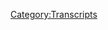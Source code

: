 {{Transcript
    | title         = [[305: February 1, 2013]]
    | caption       = [https://knowledgefight.libsyn.com/knowledge-fight-february-1-2013 Listen to this episode on Libsyn]
    | episodeNumber = [[305: February 1, 2013|305]]
    | length        = 01:32:28
}}

{{MessageBox
    | header     = Warning: Bot Generated Content
    | text       = This transcript was automatically generated by transcription software and likely contains many mistakes and misattributions. Please check the audio for definitive quotes, attribution, and context.
    | image      = N3yvass4myg91.webp
    | imagewidth = 50px
    | id         = warning
}}

{{TranscriptBlock
    | name      = Unknown Speaker
    | timestamp = 00:00:00.000
    | text      = Andy in Kansas, you're on the air, thanks for holding.
}}

{{TranscriptBlock
    | name      = Unknown Speaker
    | timestamp = 00:00:04.000
    | text      = Hello Alex, I'm a first time caller, I'm a huge fan, I love your work.
}}

{{TranscriptBlock
    | name      = Unknown Speaker
    | timestamp = 00:00:07.000
    | text      = I love you.
}}

{{TranscriptBlock
    | name      = Unknown Speaker
    | timestamp = 00:00:08.000
    | text      = Hey everybody, welcome back to Knowledge Fight, I'm Dan.
}}

{{TranscriptBlock
    | name      = Unknown Speaker
    | timestamp = 00:00:10.000
    | text      = I'm Jordan.
}}

{{TranscriptBlock
    | name      = Unknown Speaker
    | timestamp = 00:00:11.000
    | text      = We're a couple dudes, like to sit around, drink novelty beverages, and talk a little bit about Alex Jones.
}}

{{TranscriptBlock
    | name      = Unknown Speaker
    | timestamp = 00:00:15.000
    | text      = Indeed we are, Dan.
}}

{{TranscriptBlock
    | name      = Unknown Speaker
    | timestamp = 00:00:16.000
    | text      = Jordan.
}}

{{TranscriptBlock
    | name      = Unknown Speaker
    | timestamp = 00:00:17.000
    | text      = Dan!
}}

{{TranscriptBlock
    | name      = Unknown Speaker
    | timestamp = 00:00:18.000
    | text      = Jordan.
}}

{{TranscriptBlock
    | name      = Unknown Speaker
    | timestamp = 00:00:19.000
    | text      = How do you feel about a good saltine?
}}

{{TranscriptBlock
    | name      = Unknown Speaker
    | timestamp = 00:00:20.000
    | text      = Are you a saltine cracker guy?
}}

{{TranscriptBlock
    | name      = Unknown Speaker
    | timestamp = 00:00:22.000
    | text      = No.
}}

{{TranscriptBlock
    | name      = Unknown Speaker
    | timestamp = 00:00:23.000
    | text      = Are you a triscuit?
}}

{{TranscriptBlock
    | name      = Unknown Speaker
    | timestamp = 00:00:24.000
    | text      = I like a triscuit, you can see there's a box of triscuits right on there.
}}

{{TranscriptBlock
    | name      = Unknown Speaker
    | timestamp = 00:00:27.000
    | text      = Oh yeah, there is, I can only see the back.
}}

{{TranscriptBlock
    | name      = Unknown Speaker
    | timestamp = 00:00:29.000
    | text      = I like a triscuit.
}}

{{TranscriptBlock
    | name      = Unknown Speaker
    | timestamp = 00:00:30.000
    | text      = You like a triscuit?
}}

{{TranscriptBlock
    | name      = Unknown Speaker
    | timestamp = 00:00:31.000
    | text      = Yeah, sure.
}}

{{TranscriptBlock
    | name      = Unknown Speaker
    | timestamp = 00:00:32.000
    | text      = If I'm going for a cracker, I'll probably get a triscuit.
}}

{{TranscriptBlock
    | name      = Unknown Speaker
    | timestamp = 00:00:34.000
    | text      = I absolutely have no use for saltine.
}}

{{TranscriptBlock
    | name      = Unknown Speaker
    | timestamp = 00:00:37.000
    | text      = It's a very boring cracker and it reminds me of times that I would go to the nurse's office in elementary school and I was faking sick and they'd give me saltines and tell me to go back to class.
}}

{{TranscriptBlock
    | name      = Unknown Speaker
    | timestamp = 00:00:48.000
    | text      = To punish you?
}}

{{TranscriptBlock
    | name      = Unknown Speaker
    | timestamp = 00:00:49.000
    | text      = Yeah.
}}

{{TranscriptBlock
    | name      = Unknown Speaker
    | timestamp = 00:00:50.000
    | text      = Too much saltine to get back to class.
}}

{{TranscriptBlock
    | name      = Unknown Speaker
    | timestamp = 00:00:52.000
    | text      = You are incredibly dry crackers.
}}

{{TranscriptBlock
    | name      = Unknown Speaker
    | timestamp = 00:00:54.000
    | text      = Yep, I have that.
}}

{{TranscriptBlock
    | name      = Unknown Speaker
    | timestamp = 00:00:55.000
    | text      = With no water!
}}

{{TranscriptBlock
    | name      = Unknown Speaker
    | timestamp = 00:00:56.000
    | text      = No, they give me sometimes a little Gatorade to get the electrolytes and hydrate back up.
}}

{{TranscriptBlock
    | name      = Unknown Speaker
    | timestamp = 00:01:03.000
    | text      = Of course.
}}

{{TranscriptBlock
    | name      = Unknown Speaker
    | timestamp = 00:01:04.000
    | text      = Now I don't think I've ever experienced a good saltine.
}}

{{TranscriptBlock
    | name      = Unknown Speaker
    | timestamp = 00:01:07.000
    | text      = Yeah, that's my position on it.
}}

{{TranscriptBlock
    | name      = Unknown Speaker
    | timestamp = 00:01:10.000
    | text      = I love the way you said that.
}}

{{TranscriptBlock
    | name      = Unknown Speaker
    | timestamp = 00:01:12.000
    | text      = That was said like you were in a 15th century novel, just like, I don't think I've ever experienced a good saltine.
}}

{{TranscriptBlock
    | name      = Unknown Speaker
    | timestamp = 00:01:20.000
    | text      = I like a wheat thin from time to time.
}}

{{TranscriptBlock
    | name      = Unknown Speaker
    | timestamp = 00:01:23.000
    | text      = How do you feel about the Keebler buttery crisps one?
}}

{{TranscriptBlock
    | name      = Unknown Speaker
    | timestamp = 00:01:26.000
    | text      = They're pretty good. The club is pretty good as a cracker.
}}

{{TranscriptBlock
    | name      = Unknown Speaker
    | timestamp = 00:01:29.000
    | text      = And that rounds out the roster.
}}

{{TranscriptBlock
    | name      = Unknown Speaker
    | timestamp = 00:01:31.000
    | text      = I think those are all the crackers, yeah.
}}

{{TranscriptBlock
    | name      = Unknown Speaker
    | timestamp = 00:01:33.000
    | text      = So this is a show where I know about those crackers and none others.
}}

{{TranscriptBlock
    | name      = Unknown Speaker
    | timestamp = 00:01:37.000
    | text      = And I know a lot about Alex Jones.
}}

{{TranscriptBlock
    | name      = Unknown Speaker
    | timestamp = 00:01:38.000
    | text      = And I only know what you tell me about both.
}}

{{TranscriptBlock
    | name      = Unknown Speaker
    | timestamp = 00:01:40.000
    | text      = Correct!
}}

{{TranscriptBlock
    | name      = Unknown Speaker
    | timestamp = 00:01:41.000
    | text      = So Jordan, today we've got an interesting episode back in the past in 2013, checking in on what Alex Jones was doing in the aftermath of Sandy Hook.
}}

{{TranscriptBlock
    | name      = Unknown Speaker
    | timestamp = 00:01:48.000
    | text      = Of course.
}}

{{TranscriptBlock
    | name      = Unknown Speaker
    | timestamp = 00:01:49.000
    | text      = We are on February 1st, 2013 today, one day only.
}}

{{TranscriptBlock
    | name      = Unknown Speaker
    | timestamp = 00:01:53.000
    | text      = 2-1-1-3?
}}

{{TranscriptBlock
    | name      = Unknown Speaker
    | timestamp = 00:01:55.000
    | text      = One day only because this is a weird fucking show.
}}

{{TranscriptBlock
    | name      = Unknown Speaker
    | timestamp = 00:01:58.000
    | text      = Okay.
}}

{{TranscriptBlock
    | name      = Unknown Speaker
    | timestamp = 00:01:59.000
    | text      = I was so disoriented by it, and it was one of the least pleasurable experiences I've had preparing an episode, just because I was so all over the place.
}}

{{TranscriptBlock
    | name      = Unknown Speaker
    | timestamp = 00:02:08.000
    | text      = Or Alex was, I guess, and I was just following Alex.
}}

{{TranscriptBlock
    | name      = Unknown Speaker
    | timestamp = 00:02:11.000
    | text      = Yeah, it was a situation where I felt so untethered from the 2013 period.
}}

{{TranscriptBlock
    | name      = Unknown Speaker
    | timestamp = 00:02:17.000
    | text      = It's anachronistic. He feels different.
}}

{{TranscriptBlock
    | name      = Unknown Speaker
    | timestamp = 00:02:21.000
    | text      = On just this one day?
}}

{{TranscriptBlock
    | name      = Unknown Speaker
    | timestamp = 00:02:23.000
    | text      = Yeah, it's completely all over the place, and we'll get to how and why and what happens.
}}

{{TranscriptBlock
    | name      = Unknown Speaker
    | timestamp = 00:02:28.000
    | text      = Excellent.
}}

{{TranscriptBlock
    | name      = Unknown Speaker
    | timestamp = 00:02:29.000
    | text      = But before we do, I need to give a little bit of a correction from our last episode, our Monday episode.
}}

{{TranscriptBlock
    | name      = Unknown Speaker
    | timestamp = 00:02:35.000
    | text      = We talked about there being reports in Reuters of there being a purge done by Kim Jong-un of some government officials in the aftermath of a failed summit
}}

{{TranscriptBlock
    | name      = Unknown Speaker
    | timestamp = 00:02:46.000
    | text      = with Donald Trump, and as it turns out, those were erroneous reports.
}}

{{TranscriptBlock
    | name      = Unknown Speaker
    | timestamp = 00:02:51.000
    | text      = I apologize to everybody that I got that wrong, but the circumstance was that at the time that we recorded the episode, that was what was being reported in the news,
}}

{{TranscriptBlock
    | name      = Unknown Speaker
    | timestamp = 00:03:01.000
    | text      = and I operated off that and was discussing what was being reported.
}}

{{TranscriptBlock
    | name      = Unknown Speaker
    | timestamp = 00:03:05.000
    | text      = Right.
}}

{{TranscriptBlock
    | name      = Unknown Speaker
    | timestamp = 00:03:06.000
    | text      = Now, the more important piece of it was I wasn't reporting that as to say, here is what's happening in North Korea, this is the news.
}}

{{TranscriptBlock
    | name      = Unknown Speaker
    | timestamp = 00:03:15.000
    | text      = I was discussing it in the context of Alex Jones believes this to be true.
}}

{{TranscriptBlock
    | name      = Unknown Speaker
    | timestamp = 00:03:20.000
    | text      = Right.
}}

{{TranscriptBlock
    | name      = Unknown Speaker
    | timestamp = 00:03:21.000
    | text      = And his response to it is cool.
}}

{{TranscriptBlock
    | name      = Unknown Speaker
    | timestamp = 00:03:24.000
    | text      = Yeah.
}}

{{TranscriptBlock
    | name      = Unknown Speaker
    | timestamp = 00:03:25.000
    | text      = Or more accurately, I guess, not the best way to send a signal to Donald Trump, but hey, it's all right.
}}

{{TranscriptBlock
    | name      = Unknown Speaker
    | timestamp = 00:03:31.000
    | text      = So the conversation of it being whether it is true or not is important, absolutely, and I don't like that we dropped the ball a little bit,
}}

{{TranscriptBlock
    | name      = Unknown Speaker
    | timestamp = 00:03:40.000
    | text      = but the bigger piece of it is it still stands alone whether the story that it's based on is true or not.
}}

{{TranscriptBlock
    | name      = Unknown Speaker
    | timestamp = 00:03:49.000
    | text      = Right.
}}

{{TranscriptBlock
    | name      = Unknown Speaker
    | timestamp = 00:03:50.000
    | text      = Because Alex Jones' response to that story, under the assumption of it being true, was fucked up.
}}

{{TranscriptBlock
    | name      = Unknown Speaker
    | timestamp = 00:03:56.000
    | text      = Yeah.
}}

{{TranscriptBlock
    | name      = Unknown Speaker
    | timestamp = 00:03:57.000
    | text      = Yeah, that's a little bit like, look, we got the reporting wrong on the Temple of Doom, but Alex did still see that guy get his heart ripped out, and he was like, that's a great idea.
}}

{{TranscriptBlock
    | name      = Unknown Speaker
    | timestamp = 00:04:09.000
    | text      = His take on it was still bad.
}}

{{TranscriptBlock
    | name      = Unknown Speaker
    | timestamp = 00:04:11.000
    | text      = Yeah, yeah, yeah.
}}

{{TranscriptBlock
    | name      = Unknown Speaker
    | timestamp = 00:04:12.000
    | text      = Yeah.
}}

{{TranscriptBlock
    | name      = Unknown Speaker
    | timestamp = 00:04:13.000
    | text      = And I mean, that's kind of one of the reasons why I find the present a little bit less gratifying to cover in as much as there's the possibility, or the greater possibility for things like that.
}}

{{TranscriptBlock
    | name      = Unknown Speaker
    | timestamp = 00:04:25.000
    | text      = Misunderstandings, bad reporting that you read, and then by the time the episode goes up, you know, has been corrected.
}}

{{TranscriptBlock
    | name      = Unknown Speaker
    | timestamp = 00:04:33.000
    | text      = That's almost an indictment of the 24-hour news cycle entirely.
}}

{{TranscriptBlock
    | name      = Unknown Speaker
    | timestamp = 00:04:37.000
    | text      = I absolutely think so.
}}

{{TranscriptBlock
    | name      = Unknown Speaker
    | timestamp = 00:04:38.000
    | text      = Yeah.
}}

{{TranscriptBlock
    | name      = Unknown Speaker
    | timestamp = 00:04:39.000
    | text      = I agree with you.
}}

{{TranscriptBlock
    | name      = Unknown Speaker
    | timestamp = 00:04:40.000
    | text      = Don't indict at all, but it's one of the definite downsides of it, the fluidity of a lot of these things and the...
}}

{{TranscriptBlock
    | name      = Unknown Speaker
    | timestamp = 00:04:47.000
    | text      = The speed with which they hit you.
}}

{{TranscriptBlock
    | name      = Unknown Speaker
    | timestamp = 00:04:50.000
    | text      = Yeah.
}}

{{TranscriptBlock
    | name      = Unknown Speaker
    | timestamp = 00:04:51.000
    | text      = So, like I said, today we're in 2013, February 1st, and we'll get to, you know, discussing some of that fucked-up-itness, but before we do, got to give a shout-out to some people who have signed up and are supporting the show.
}}

{{TranscriptBlock
    | name      = Unknown Speaker
    | timestamp = 00:05:02.000
    | text      = Yay! That's nice.
}}

{{TranscriptBlock
    | name      = Unknown Speaker
    | timestamp = 00:05:03.000
    | text      = Yay!
}}

{{TranscriptBlock
    | name      = Unknown Speaker
    | timestamp = 00:05:04.000
    | text      = So first, Matt, thank you so much.
}}

{{TranscriptBlock
    | name      = Unknown Speaker
    | timestamp = 00:05:05.000
    | text      = You are now a policy wonk.
}}

{{TranscriptBlock
    | name      = Unknown Speaker
    | timestamp = 00:05:06.000
    | text      = I'm a policy wonk.
}}

{{TranscriptBlock
    | name      = Unknown Speaker
    | timestamp = 00:05:07.000
    | text      = I'm a policy wonk.
}}

{{TranscriptBlock
    | name      = Unknown Speaker
    | timestamp = 00:05:08.000
    | text      = Thanks, Matt.
}}

{{TranscriptBlock
    | name      = Unknown Speaker
    | timestamp = 00:05:09.000
    | text      = Next, Webb.
}}

{{TranscriptBlock
    | name      = Unknown Speaker
    | timestamp = 00:05:10.000
    | text      = Thank you so much.
}}

{{TranscriptBlock
    | name      = Unknown Speaker
    | timestamp = 00:05:11.000
    | text      = You are now a policy wonk.
}}

{{TranscriptBlock
    | name      = Unknown Speaker
    | timestamp = 00:05:12.000
    | text      = I'm a policy wonk.
}}

{{TranscriptBlock
    | name      = Unknown Speaker
    | timestamp = 00:05:13.000
    | text      = Thank you, Webb.
}}

{{TranscriptBlock
    | name      = Unknown Speaker
    | timestamp = 00:05:14.000
    | text      = Thank you, Webb.
}}

{{TranscriptBlock
    | name      = Unknown Speaker
    | timestamp = 00:05:15.000
    | text      = Next, Patricia.
}}

{{TranscriptBlock
    | name      = Unknown Speaker
    | timestamp = 00:05:16.000
    | text      = Thank you so much.
}}

{{TranscriptBlock
    | name      = Unknown Speaker
    | timestamp = 00:05:17.000
    | text      = You are now a policy wonk.
}}

{{TranscriptBlock
    | name      = Unknown Speaker
    | timestamp = 00:05:19.000
    | text      = I'm a policy wonk.
}}

{{TranscriptBlock
    | name      = Unknown Speaker
    | timestamp = 00:05:20.000
    | text      = Thank you, Patty.
}}

{{TranscriptBlock
    | name      = Unknown Speaker
    | timestamp = 00:05:21.000
    | text      = Thank you.
}}

{{TranscriptBlock
    | name      = Unknown Speaker
    | timestamp = 00:05:22.000
    | text      = Next, Lilian.
}}

{{TranscriptBlock
    | name      = Unknown Speaker
    | timestamp = 00:05:23.000
    | text      = Thank you so much.
}}

{{TranscriptBlock
    | name      = Unknown Speaker
    | timestamp = 00:05:24.000
    | text      = You are now a policy wonk.
}}

{{TranscriptBlock
    | name      = Unknown Speaker
    | timestamp = 00:05:25.000
    | text      = I'm a policy wonk.
}}

{{TranscriptBlock
    | name      = Unknown Speaker
    | timestamp = 00:05:26.000
    | text      = Thank you Lilian.
}}

{{TranscriptBlock
    | name      = Unknown Speaker
    | timestamp = 00:05:27.000
    | text      = Thank you, Lilian.
}}

{{TranscriptBlock
    | name      = Unknown Speaker
    | timestamp = 00:05:28.000
    | text      = Finally, I'd like to say thank you to somebody donated on an elevated level.
}}

{{TranscriptBlock
    | name      = Unknown Speaker
    | timestamp = 00:05:30.000
    | text      = We appreciate that so very much.
}}

{{TranscriptBlock
    | name      = Unknown Speaker
    | timestamp = 00:05:32.000
    | text      = So Taylor.
}}

{{TranscriptBlock
    | name      = Unknown Speaker
    | timestamp = 00:05:33.000
    | text      = Thank you so much!
}}

{{TranscriptBlock
    | name      = Unknown Speaker
    | timestamp = 00:05:34.000
    | text      = You are now a technocrat.
}}

{{TranscriptBlock
    | name      = Unknown Speaker
    | timestamp = 00:05:36.000
    | text      = I'm a policy wonk.
}}

{{TranscriptBlock
    | name      = Unknown Speaker
    | timestamp = 00:05:37.240
    | text      = Crikey, mate, that's fantastic.
}}

{{TranscriptBlock
    | name      = Unknown Speaker
    | timestamp = 00:05:38.959
    | text      = Have yourself a brew.
}}

{{TranscriptBlock
    | name      = Unknown Speaker
    | timestamp = 00:05:40.319
    | text      = How's your 401k doing, bro?
}}

{{TranscriptBlock
    | name      = Unknown Speaker
    | timestamp = 00:05:41.920
    | text      = We gotta go full tilt boogie on this, Watson, all right?
}}

{{TranscriptBlock
    | name      = Unknown Speaker
    | timestamp = 00:05:44.600
    | text      = Let's just get down to business.
}}

{{TranscriptBlock
    | name      = Unknown Speaker
    | timestamp = 00:05:45.800
    | text      = We ain't making that money off that heroin.
}}

{{TranscriptBlock
    | name      = Unknown Speaker
    | timestamp = 00:05:47.879
    | text      = Why you pimps so good?
}}

{{TranscriptBlock
    | name      = Unknown Speaker
    | timestamp = 00:05:49.600
    | text      = My neck is freakishly large.
}}

{{TranscriptBlock
    | name      = Unknown Speaker
    | timestamp = 00:05:51.560
    | text      = I declare info war on you.
}}

{{TranscriptBlock
    | name      = Unknown Speaker
    | timestamp = 00:05:54.199
    | text      = Thank you so much, Taylor.
}}

{{TranscriptBlock
    | name      = Unknown Speaker
    | timestamp = 00:05:55.040
    | text      = Thank you very much, Taylor.
}}

{{TranscriptBlock
    | name      = Unknown Speaker
    | timestamp = 00:05:56.319
    | text      = If you're out there listening and you're thinking,
}}

{{TranscriptBlock
    | name      = Unknown Speaker
    | timestamp = 00:05:57.439
    | text      = hey, I like this show, I'd like to support
}}

{{TranscriptBlock
    | name      = Unknown Speaker
    | timestamp = 00:05:58.560
    | text      = what these guys do, you can do that by going
}}

{{TranscriptBlock
    | name      = Unknown Speaker
    | timestamp = 00:06:00.000
    | text      = to our website, knowledgefight.com,
}}

{{TranscriptBlock
    | name      = Unknown Speaker
    | timestamp = 00:06:01.399
    | text      = clicking the button that says support the show.
}}

{{TranscriptBlock
    | name      = Unknown Speaker
    | timestamp = 00:06:02.860
    | text      = We would appreciate it.
}}

{{TranscriptBlock
    | name      = Unknown Speaker
    | timestamp = 00:06:03.800
    | text      = Please do, it would be very kind.
}}

{{TranscriptBlock
    | name      = Unknown Speaker
    | timestamp = 00:06:05.439
    | text      = So we're on the first, and this first clip
}}

{{TranscriptBlock
    | name      = Unknown Speaker
    | timestamp = 00:06:10.120
    | text      = is only interesting when you get to the end of the show.
}}

{{TranscriptBlock
    | name      = Unknown Speaker
    | timestamp = 00:06:15.040
    | text      = Ladies and gentlemen, get ready.
}}

{{TranscriptBlock
    | name      = Unknown Speaker
    | timestamp = 00:06:17.240
    | text      = Strap yourselves in.
}}

{{TranscriptBlock
    | name      = Unknown Speaker
    | timestamp = 00:06:18.480
    | text      = It is Friday, the first day of February, 2013.
}}

{{TranscriptBlock
    | name      = Unknown Speaker
    | timestamp = 00:06:23.639
    | text      = We're gonna be here for the next three hours,
}}

{{TranscriptBlock
    | name      = Unknown Speaker
    | timestamp = 00:06:25.420
    | text      = and then we'll return, Lord willing, this Sunday,
}}

{{TranscriptBlock
    | name      = Unknown Speaker
    | timestamp = 00:06:27.920
    | text      = as I always do, four to six p.m. Central Standard Time,
}}

{{TranscriptBlock
    | name      = Unknown Speaker
    | timestamp = 00:06:31.399
    | text      = five to seven p.m. Eastern for the Sunday transmission.
}}

{{TranscriptBlock
    | name      = Unknown Speaker
    | timestamp = 00:06:35.040
    | text      = Very standard introduction to the show.
}}

{{TranscriptBlock
    | name      = Unknown Speaker
    | timestamp = 00:06:36.600
    | text      = And he's taking Saturday off?
}}

{{TranscriptBlock
    | name      = Unknown Speaker
    | timestamp = 00:06:38.120
    | text      = No, he always takes Saturday off.
}}

{{TranscriptBlock
    | name      = Unknown Speaker
    | timestamp = 00:06:38.959
    | text      = Oh no, he always takes Saturday off, okay.
}}

{{TranscriptBlock
    | name      = Unknown Speaker
    | timestamp = 00:06:39.800
    | text      = Very standard, but the only reason that I even
}}

{{TranscriptBlock
    | name      = Unknown Speaker
    | timestamp = 00:06:43.339
    | text      = made note of that is this is a four hour show.
}}

{{TranscriptBlock
    | name      = Unknown Speaker
    | timestamp = 00:06:46.240
    | text      = Yeah.
}}

{{TranscriptBlock
    | name      = Unknown Speaker
    | timestamp = 00:06:47.079
    | text      = He says he's doing three hours.
}}

{{TranscriptBlock
    | name      = Unknown Speaker
    | timestamp = 00:06:48.040
    | text      = He does another hour just on a whim.
}}

{{TranscriptBlock
    | name      = Unknown Speaker
    | timestamp = 00:06:50.959
    | text      = He had no idea.
}}

{{TranscriptBlock
    | name      = Unknown Speaker
    | timestamp = 00:06:51.800
    | text      = He can do that?
}}

{{TranscriptBlock
    | name      = Unknown Speaker
    | timestamp = 00:06:52.620
    | text      = Yeah, he can go into overdrive.
}}

{{TranscriptBlock
    | name      = Unknown Speaker
    | timestamp = 00:06:53.680
    | text      = Oh, okay.
}}

{{TranscriptBlock
    | name      = Unknown Speaker
    | timestamp = 00:06:54.519
    | text      = He often goes into overdrive for like five minutes
}}

{{TranscriptBlock
    | name      = Unknown Speaker
    | timestamp = 00:06:56.639
    | text      = or something.
}}

{{TranscriptBlock
    | name      = Unknown Speaker
    | timestamp = 00:06:57.519
    | text      = I'm only making note of this to show that he often
}}

{{TranscriptBlock
    | name      = Unknown Speaker
    | timestamp = 00:07:00.720
    | text      = does not know what he's going to do or what his schedule
}}

{{TranscriptBlock
    | name      = Unknown Speaker
    | timestamp = 00:07:03.959
    | text      = is going to be like when he starts the show.
}}

{{TranscriptBlock
    | name      = Unknown Speaker
    | timestamp = 00:07:06.000
    | text      = Right.
}}

{{TranscriptBlock
    | name      = Unknown Speaker
    | timestamp = 00:07:06.839
    | text      = Right, right, right, right.
}}

{{TranscriptBlock
    | name      = Unknown Speaker
    | timestamp = 00:07:07.680
    | text      = He's like, I'm on air for three hours,
}}

{{TranscriptBlock
    | name      = Unknown Speaker
    | timestamp = 00:07:08.720
    | text      = oops, I did an extra hour.
}}

{{TranscriptBlock
    | name      = Unknown Speaker
    | timestamp = 00:07:10.240
    | text      = Right, yeah, you shouldn't be able to, oops,
}}

{{TranscriptBlock
    | name      = Unknown Speaker
    | timestamp = 00:07:12.319
    | text      = do another extra hour.
}}

{{TranscriptBlock
    | name      = Unknown Speaker
    | timestamp = 00:07:13.600
    | text      = You should prepare, there should be.
}}

{{TranscriptBlock
    | name      = Unknown Speaker
    | timestamp = 00:07:15.279
    | text      = I think it's indicative that the spirit is in him.
}}

{{TranscriptBlock
    | name      = Unknown Speaker
    | timestamp = 00:07:18.120
    | text      = Whatever he's doing, he wants to be doing.
}}

{{TranscriptBlock
    | name      = Unknown Speaker
    | timestamp = 00:07:20.480
    | text      = Okay.
}}

{{TranscriptBlock
    | name      = Unknown Speaker
    | timestamp = 00:07:21.319
    | text      = He extended it because of.
}}

{{TranscriptBlock
    | name      = Unknown Speaker
    | timestamp = 00:07:23.079
    | text      = Gotcha.
}}

{{TranscriptBlock
    | name      = Unknown Speaker
    | timestamp = 00:07:23.920
    | text      = And we'll get to.
}}

{{TranscriptBlock
    | name      = Unknown Speaker
    | timestamp = 00:07:24.740
    | text      = Oh boy.
}}

{{TranscriptBlock
    | name      = Unknown Speaker
    | timestamp = 00:07:25.579
    | text      = Yeah.
}}

{{TranscriptBlock
    | name      = Unknown Speaker
    | timestamp = 00:07:26.420
    | text      = I don't like that tone of voice.
}}

{{TranscriptBlock
    | name      = Unknown Speaker
    | timestamp = 00:07:27.240
    | text      = Well, you know, in that clip he did say,
}}

{{TranscriptBlock
    | name      = Unknown Speaker
    | timestamp = 00:07:29.360
    | text      = Lord willing, we'll be back on Sunday.
}}

{{TranscriptBlock
    | name      = Unknown Speaker
    | timestamp = 00:07:31.879
    | text      = Yes.
}}

{{TranscriptBlock
    | name      = Unknown Speaker
    | timestamp = 00:07:32.720
    | text      = And I take that as like, oh, he's getting kind of religious.
}}

{{TranscriptBlock
    | name      = Unknown Speaker
    | timestamp = 00:07:35.000
    | text      = And on this episode, he does get quite religious.
}}

{{TranscriptBlock
    | name      = Unknown Speaker
    | timestamp = 00:07:37.680
    | text      = Okay.
}}

{{TranscriptBlock
    | name      = Unknown Speaker
    | timestamp = 00:07:38.519
    | text      = But I should say that he always says, Lord willing,
}}

{{TranscriptBlock
    | name      = Unknown Speaker
    | timestamp = 00:07:40.100
    | text      = I'll be back on Sunday.
}}

{{TranscriptBlock
    | name      = Unknown Speaker
    | timestamp = 00:07:40.939
    | text      = Okay, okay.
}}

{{TranscriptBlock
    | name      = Unknown Speaker
    | timestamp = 00:07:41.759
    | text      = So that's not an indication of that.
}}

{{TranscriptBlock
    | name      = Unknown Speaker
    | timestamp = 00:07:42.600
    | text      = I thought that was like occupied Texas, you know,
}}

{{TranscriptBlock
    | name      = Unknown Speaker
    | timestamp = 00:07:44.399
    | text      = that's like a.
}}

{{TranscriptBlock
    | name      = Unknown Speaker
    | timestamp = 00:07:45.240
    | text      = It is, it's a little bit of a, just black.
}}

{{TranscriptBlock
    | name      = Unknown Speaker
    | timestamp = 00:07:46.279
    | text      = Yeah.
}}

{{TranscriptBlock
    | name      = Unknown Speaker
    | timestamp = 00:07:47.120
    | text      = He is big into the rapture on this episode.
}}

{{TranscriptBlock
    | name      = Unknown Speaker
    | timestamp = 00:07:50.720
    | text      = Okay, all right.
}}

{{TranscriptBlock
    | name      = Unknown Speaker
    | timestamp = 00:07:52.480
    | text      = Specifically post-tribulation rapture,
}}

{{TranscriptBlock
    | name      = Unknown Speaker
    | timestamp = 00:07:55.439
    | text      = which we know he's a big fan of.
}}

{{TranscriptBlock
    | name      = Unknown Speaker
    | timestamp = 00:07:56.959
    | text      = Yeah, he doesn't do the pre-trib.
}}

{{TranscriptBlock
    | name      = Unknown Speaker
    | timestamp = 00:07:58.360
    | text      = No, because that's a cop-out.
}}

{{TranscriptBlock
    | name      = Unknown Speaker
    | timestamp = 00:08:00.000
    | text      = Yeah, yeah, that's bullshit.
}}

{{TranscriptBlock
    | name      = Unknown Speaker
    | timestamp = 00:08:01.279
    | text      = He believes that, and we'll get into this
}}

{{TranscriptBlock
    | name      = Unknown Speaker
    | timestamp = 00:08:03.079
    | text      = a little bit later in the episode,
}}

{{TranscriptBlock
    | name      = Unknown Speaker
    | timestamp = 00:08:04.339
    | text      = he believes that the idea of a pre-tribulation rapture
}}

{{TranscriptBlock
    | name      = Unknown Speaker
    | timestamp = 00:08:07.399
    | text      = was concocted by the globalists
}}

{{TranscriptBlock
    | name      = Unknown Speaker
    | timestamp = 00:08:10.199
    | text      = because they were scared of the Christian's ability
}}

{{TranscriptBlock
    | name      = Unknown Speaker
    | timestamp = 00:08:13.040
    | text      = to take them out.
}}

{{TranscriptBlock
    | name      = Unknown Speaker
    | timestamp = 00:08:13.879
    | text      = Yeah, that sounds right.
}}

{{TranscriptBlock
    | name      = Unknown Speaker
    | timestamp = 00:08:14.699
    | text      = And so they needed to dethang the Christians.
}}

{{TranscriptBlock
    | name      = Unknown Speaker
    | timestamp = 00:08:20.199
    | text      = And so they're like, hey, don't worry about it.
}}

{{TranscriptBlock
    | name      = Unknown Speaker
    | timestamp = 00:08:22.079
    | text      = You'll be raptured before all the trouble
}}

{{TranscriptBlock
    | name      = Unknown Speaker
    | timestamp = 00:08:24.399
    | text      = that we're gonna cause.
}}

{{TranscriptBlock
    | name      = Unknown Speaker
    | timestamp = 00:08:25.699
    | text      = Okay.
}}

{{TranscriptBlock
    | name      = Unknown Speaker
    | timestamp = 00:08:26.540
    | text      = So don't worry about it.
}}

{{TranscriptBlock
    | name      = Unknown Speaker
    | timestamp = 00:08:27.360
    | text      = All right, that's the craziest way to look at that.
}}

{{TranscriptBlock
    | name      = Unknown Speaker
    | timestamp = 00:08:29.720
    | text      = And I mean, I don't think there's either
}}

{{TranscriptBlock
    | name      = Unknown Speaker
    | timestamp = 00:08:32.320
    | text      = pre or post-trib raptures, even in the Bible.
}}

{{TranscriptBlock
    | name      = Unknown Speaker
    | timestamp = 00:08:35.679
    | text      = That's a thing that we're gonna have to think about
}}

{{TranscriptBlock
    | name      = Unknown Speaker
    | timestamp = 00:08:38.019
    | text      = a little bit, but before we do,
}}

{{TranscriptBlock
    | name      = Unknown Speaker
    | timestamp = 00:08:39.759
    | text      = Alex needs to talk about how that is the dynamic at play,
}}

{{TranscriptBlock
    | name      = Unknown Speaker
    | timestamp = 00:08:44.000
    | text      = that Christians used to be so against tyranny,
}}

{{TranscriptBlock
    | name      = Unknown Speaker
    | timestamp = 00:08:48.440
    | text      = but now they don't care because of pre-trib rapture.
}}

{{TranscriptBlock
    | name      = Unknown Speaker
    | timestamp = 00:08:52.200
    | text      = That sounds like it.
}}

{{TranscriptBlock
    | name      = Unknown Speaker
    | timestamp = 00:08:53.039
    | text      = Why do Christians submit to tyranny today?
}}

{{TranscriptBlock
    | name      = Unknown Speaker
    | timestamp = 00:08:55.960
    | text      = Why did Christians found America by saying,
}}

{{TranscriptBlock
    | name      = Unknown Speaker
    | timestamp = 00:08:58.399
    | text      = no King, but King Jesus, King George is a tyrant.
}}

{{TranscriptBlock
    | name      = Unknown Speaker
    | timestamp = 00:09:01.519
    | text      = They didn't.
}}

{{TranscriptBlock
    | name      = Unknown Speaker
    | timestamp = 00:09:02.559
    | text      = And led that rebellion, but today, why do they submit?
}}

{{TranscriptBlock
    | name      = Unknown Speaker
    | timestamp = 00:09:05.679
    | text      = And the biggest issue is they teach
}}

{{TranscriptBlock
    | name      = Unknown Speaker
    | timestamp = 00:09:07.399
    | text      = a pre-tribulation rapture.
}}

{{TranscriptBlock
    | name      = Unknown Speaker
    | timestamp = 00:09:09.039
    | text      = The biggest issue.
}}

{{TranscriptBlock
    | name      = Unknown Speaker
    | timestamp = 00:09:10.779
    | text      = So we're gonna examine that.
}}

{{TranscriptBlock
    | name      = Unknown Speaker
    | timestamp = 00:09:12.919
    | text      = And again, even if you're not a Christian,
}}

{{TranscriptBlock
    | name      = Unknown Speaker
    | timestamp = 00:09:14.039
    | text      = this is important anthropology,
}}

{{TranscriptBlock
    | name      = Unknown Speaker
    | timestamp = 00:09:16.019
    | text      = important sociology, important psychology.
}}

{{TranscriptBlock
    | name      = Unknown Speaker
    | timestamp = 00:09:19.639
    | text      = So if you've been listening along to these 2013 episodes
}}

{{TranscriptBlock
    | name      = Unknown Speaker
    | timestamp = 00:09:23.240
    | text      = in the aftermath of Sandy Hook, this is incongruous.
}}

{{TranscriptBlock
    | name      = Unknown Speaker
    | timestamp = 00:09:27.019
    | text      = This focus on pre and post-trib rapture
}}

{{TranscriptBlock
    | name      = Unknown Speaker
    | timestamp = 00:09:30.539
    | text      = is very much like, what is happening?
}}

{{TranscriptBlock
    | name      = Unknown Speaker
    | timestamp = 00:09:33.600
    | text      = He did a fucking extended gold commercial
}}

{{TranscriptBlock
    | name      = Unknown Speaker
    | timestamp = 00:09:36.620
    | text      = at the end of the previous day's episode.
}}

{{TranscriptBlock
    | name      = Unknown Speaker
    | timestamp = 00:09:38.919
    | text      = Yeah, yeah, yeah.
}}

{{TranscriptBlock
    | name      = Unknown Speaker
    | timestamp = 00:09:39.759
    | text      = And he was yelling about like grunting park security guards
}}

{{TranscriptBlock
    | name      = Unknown Speaker
    | timestamp = 00:09:43.679
    | text      = and being in hot springs.
}}

{{TranscriptBlock
    | name      = Unknown Speaker
    | timestamp = 00:09:46.120
    | text      = Yeah, yeah.
}}

{{TranscriptBlock
    | name      = Unknown Speaker
    | timestamp = 00:09:47.080
    | text      = That was the day before this.
}}

{{TranscriptBlock
    | name      = Unknown Speaker
    | timestamp = 00:09:48.879
    | text      = Well, the moment a park ranger grunts at you,
}}

{{TranscriptBlock
    | name      = Unknown Speaker
    | timestamp = 00:09:52.559
    | text      = you gotta start thinking about the end times.
}}

{{TranscriptBlock
    | name      = Unknown Speaker
    | timestamp = 00:09:54.919
    | text      = I think that makes perfect sense.
}}

{{TranscriptBlock
    | name      = Unknown Speaker
    | timestamp = 00:09:57.080
    | text      = First thing that happens, ugh.
}}

{{TranscriptBlock
    | name      = Unknown Speaker
    | timestamp = 00:09:59.000
    | text      = Then the very next thought, the very next day,
}}

{{TranscriptBlock
    | name      = Unknown Speaker
    | timestamp = 00:10:01.440
    | text      = is just like, I don't know what's gonna happen next,
}}

{{TranscriptBlock
    | name      = Unknown Speaker
    | timestamp = 00:10:04.320
    | text      = but I hope there's a rapture.
}}

{{TranscriptBlock
    | name      = Unknown Speaker
    | timestamp = 00:10:06.440
    | text      = It's very weird.
}}

{{TranscriptBlock
    | name      = Unknown Speaker
    | timestamp = 00:10:07.279
    | text      = It's very incongruous from a narrative perspective.
}}

{{TranscriptBlock
    | name      = Unknown Speaker
    | timestamp = 00:10:10.440
    | text      = This came out of left field to me.
}}

{{TranscriptBlock
    | name      = Unknown Speaker
    | timestamp = 00:10:12.240
    | text      = This is not at all what I expected.
}}

{{TranscriptBlock
    | name      = Unknown Speaker
    | timestamp = 00:10:14.039
    | text      = Of course not.
}}

{{TranscriptBlock
    | name      = Unknown Speaker
    | timestamp = 00:10:15.120
    | text      = So also, I should say, I've been hearing Alex say
}}

{{TranscriptBlock
    | name      = Unknown Speaker
    | timestamp = 00:10:18.039
    | text      = that no king but King Jesus thing a bit
}}

{{TranscriptBlock
    | name      = Unknown Speaker
    | timestamp = 00:10:20.559
    | text      = in these 2013 episodes.
}}

{{TranscriptBlock
    | name      = Unknown Speaker
    | timestamp = 00:10:22.279
    | text      = But for a while, I just kind of assumed
}}

{{TranscriptBlock
    | name      = Unknown Speaker
    | timestamp = 00:10:23.759
    | text      = it was some kind of phrasing and paraphrasing of scripture
}}

{{TranscriptBlock
    | name      = Unknown Speaker
    | timestamp = 00:10:26.399
    | text      = that I don't remember, so I just decided to leave it alone.
}}

{{TranscriptBlock
    | name      = Unknown Speaker
    | timestamp = 00:10:29.600
    | text      = But for some reason this time, I don't know why,
}}

{{TranscriptBlock
    | name      = Unknown Speaker
    | timestamp = 00:10:32.000
    | text      = it hit my ears a little bit differently.
}}

{{TranscriptBlock
    | name      = Unknown Speaker
    | timestamp = 00:10:33.960
    | text      = And maybe it's because of that jarring shift
}}

{{TranscriptBlock
    | name      = Unknown Speaker
    | timestamp = 00:10:36.639
    | text      = from what he was doing the previous days,
}}

{{TranscriptBlock
    | name      = Unknown Speaker
    | timestamp = 00:10:40.600
    | text      = this religiosity coming.
}}

{{TranscriptBlock
    | name      = Unknown Speaker
    | timestamp = 00:10:42.320
    | text      = Maybe that's why it hit me differently,
}}

{{TranscriptBlock
    | name      = Unknown Speaker
    | timestamp = 00:10:44.360
    | text      = so I decided to see if I could trace down
}}

{{TranscriptBlock
    | name      = Unknown Speaker
    | timestamp = 00:10:46.740
    | text      = where that phrase came from and what we can learn
}}

{{TranscriptBlock
    | name      = Unknown Speaker
    | timestamp = 00:10:49.080
    | text      = about Alex's beliefs from his repeated use of it
}}

{{TranscriptBlock
    | name      = Unknown Speaker
    | timestamp = 00:10:51.799
    | text      = to attack Obama.
}}

{{TranscriptBlock
    | name      = Unknown Speaker
    | timestamp = 00:10:52.919
    | text      = I'm going to guess not the Bible.
}}

{{TranscriptBlock
    | name      = Unknown Speaker
    | timestamp = 00:10:55.120
    | text      = Uh, meh.
}}

{{TranscriptBlock
    | name      = Unknown Speaker
    | timestamp = 00:10:58.720
    | text      = As it turns out, there's something
}}

{{TranscriptBlock
    | name      = Unknown Speaker
    | timestamp = 00:11:00.200
    | text      = that Alex is clearly referencing here.
}}

{{TranscriptBlock
    | name      = Unknown Speaker
    | timestamp = 00:11:02.320
    | text      = As the story goes, John Adams and John Hancock
}}

{{TranscriptBlock
    | name      = Unknown Speaker
    | timestamp = 00:11:05.279
    | text      = were meeting at the home of Reverend Jonas Clark
}}

{{TranscriptBlock
    | name      = Unknown Speaker
    | timestamp = 00:11:08.440
    | text      = on the night of April 18, 1775.
}}

{{TranscriptBlock
    | name      = Unknown Speaker
    | timestamp = 00:11:10.960
    | text      = Oh, that fucking guy.
}}

{{TranscriptBlock
    | name      = Unknown Speaker
    | timestamp = 00:11:12.659
    | text      = Clark was a pastor and said to be involved
}}

{{TranscriptBlock
    | name      = Unknown Speaker
    | timestamp = 00:11:14.519
    | text      = in the local militias.
}}

{{TranscriptBlock
    | name      = Unknown Speaker
    | timestamp = 00:11:16.120
    | text      = As the men gathered, Paul Revere arrived and warned
}}

{{TranscriptBlock
    | name      = Unknown Speaker
    | timestamp = 00:11:18.759
    | text      = that the Brits were coming.
}}

{{TranscriptBlock
    | name      = Unknown Speaker
    | timestamp = 00:11:20.100
    | text      = So then, when British major Pitcairn showed up,
}}

{{TranscriptBlock
    | name      = Unknown Speaker
    | timestamp = 00:11:23.799
    | text      = he demanded that the men lay down their arms,
}}

{{TranscriptBlock
    | name      = Unknown Speaker
    | timestamp = 00:11:26.200
    | text      = to which the patriots were said to have replied, quote,
}}

{{TranscriptBlock
    | name      = Unknown Speaker
    | timestamp = 00:11:28.679
    | text      = we recognize no sovereign but God and no king but Jesus.
}}

{{TranscriptBlock
    | name      = Unknown Speaker
    | timestamp = 00:11:33.360
    | text      = There's a lot of problems with this.
}}

{{TranscriptBlock
    | name      = Unknown Speaker
    | timestamp = 00:11:34.759
    | text      = Oh.
}}

{{TranscriptBlock
    | name      = Unknown Speaker
    | timestamp = 00:11:35.360
    | text      = Just from a historical perspective.
}}

{{TranscriptBlock
    | name      = Unknown Speaker
    | timestamp = 00:11:36.759
    | text      = Like what?
}}

{{TranscriptBlock
    | name      = Unknown Speaker
    | timestamp = 00:11:37.759
    | text      = Well, for one, neither John Adams nor John Hancock
}}

{{TranscriptBlock
    | name      = Unknown Speaker
    | timestamp = 00:11:40.399
    | text      = were present when Pitcairn arrived, historically.
}}

{{TranscriptBlock
    | name      = Unknown Speaker
    | timestamp = 00:11:43.519
    | text      = Second, it was Samuel Adams who attended
}}

{{TranscriptBlock
    | name      = Unknown Speaker
    | timestamp = 00:11:45.759
    | text      = the meeting at Clark's house, not John Adams.
}}

{{TranscriptBlock
    | name      = Unknown Speaker
    | timestamp = 00:11:47.759
    | text      = Brewer and a patriot.
}}

{{TranscriptBlock
    | name      = Unknown Speaker
    | timestamp = 00:11:48.720
    | text      = Third, Pitcairn's very detailed account
}}

{{TranscriptBlock
    | name      = Unknown Speaker
    | timestamp = 00:11:51.639
    | text      = of the night in question, April 18, 1775,
}}

{{TranscriptBlock
    | name      = Unknown Speaker
    | timestamp = 00:11:54.559
    | text      = doesn't include any of this.
}}

{{TranscriptBlock
    | name      = Unknown Speaker
    | timestamp = 00:11:55.960
    | text      = You can't trust him, though.
}}

{{TranscriptBlock
    | name      = Unknown Speaker
    | timestamp = 00:11:57.159
    | text      = He's a Brit.
}}

{{TranscriptBlock
    | name      = Unknown Speaker
    | timestamp = 00:11:57.879
    | text      = But it does include plenty of other dialogue.
}}

{{TranscriptBlock
    | name      = Unknown Speaker
    | timestamp = 00:12:00.320
    | text      = So one would assume that this would be mentioned
}}

{{TranscriptBlock
    | name      = Unknown Speaker
    | timestamp = 00:12:02.320
    | text      = had it have happened.
}}

{{TranscriptBlock
    | name      = Unknown Speaker
    | timestamp = 00:12:03.799
    | text      = It's unclear if this framing of the quote in this fashion
}}

{{TranscriptBlock
    | name      = Unknown Speaker
    | timestamp = 00:12:06.840
    | text      = actually exists anywhere prior to a speech
}}

{{TranscriptBlock
    | name      = Unknown Speaker
    | timestamp = 00:12:09.320
    | text      = that John Ashcroft gave at the noted evangelical Christian
}}

{{TranscriptBlock
    | name      = Unknown Speaker
    | timestamp = 00:12:12.720
    | text      = school, Bob Jones University, in which he said, quote,
}}

{{TranscriptBlock
    | name      = Unknown Speaker
    | timestamp = 00:12:16.399
    | text      = a slogan of the American Revolution which
}}

{{TranscriptBlock
    | name      = Unknown Speaker
    | timestamp = 00:12:18.320
    | text      = was so distressing to the emissaries of the king
}}

{{TranscriptBlock
    | name      = Unknown Speaker
    | timestamp = 00:12:20.759
    | text      = that it was found in correspondences
}}

{{TranscriptBlock
    | name      = Unknown Speaker
    | timestamp = 00:12:22.279
    | text      = sent back to England was the line,
}}

{{TranscriptBlock
    | name      = Unknown Speaker
    | timestamp = 00:12:24.100
    | text      = we have no king but Jesus.
}}

{{TranscriptBlock
    | name      = Unknown Speaker
    | timestamp = 00:12:26.200
    | text      = Tax collectors came asking for that which belonged to the king
}}

{{TranscriptBlock
    | name      = Unknown Speaker
    | timestamp = 00:12:29.679
    | text      = and colonists frequently said, we have no king but Jesus.
}}

{{TranscriptBlock
    | name      = Unknown Speaker
    | timestamp = 00:12:33.559
    | text      = John Ashcroft was George W. Bush's attorney general,
}}

{{TranscriptBlock
    | name      = Unknown Speaker
    | timestamp = 00:12:36.519
    | text      = so it would be certainly weird if that was where
}}

{{TranscriptBlock
    | name      = Unknown Speaker
    | timestamp = 00:12:38.679
    | text      = Alex was taking his quote from, seeing as he fucking
}}

{{TranscriptBlock
    | name      = Unknown Speaker
    | timestamp = 00:12:41.279
    | text      = hates George W. Bush and all things related to him.
}}

{{TranscriptBlock
    | name      = Unknown Speaker
    | timestamp = 00:12:46.519
    | text      = So that's weird.
}}

{{TranscriptBlock
    | name      = Unknown Speaker
    | timestamp = 00:12:47.480
    | text      = Yeah, it turns out he's cool with that one, though.
}}

{{TranscriptBlock
    | name      = Unknown Speaker
    | timestamp = 00:12:49.720
    | text      = It is a pretty good turn of phrase,
}}

{{TranscriptBlock
    | name      = Unknown Speaker
    | timestamp = 00:12:51.799
    | text      = and it sounds like a great legend.
}}

{{TranscriptBlock
    | name      = Unknown Speaker
    | timestamp = 00:12:53.279
    | text      = Well, it's far more likely that Alex
}}

{{TranscriptBlock
    | name      = Unknown Speaker
    | timestamp = 00:12:55.399
    | text      = is getting this from a more succinct version
}}

{{TranscriptBlock
    | name      = Unknown Speaker
    | timestamp = 00:12:58.279
    | text      = of the story of that night, April 18, 1775,
}}

{{TranscriptBlock
    | name      = Unknown Speaker
    | timestamp = 00:13:02.240
    | text      = that was told by Charles A. Jennings.
}}

{{TranscriptBlock
    | name      = Unknown Speaker
    | timestamp = 00:13:05.360
    | text      = The stuff about King George is even
}}

{{TranscriptBlock
    | name      = Unknown Speaker
    | timestamp = 00:13:06.919
    | text      = in Jennings' version of the story, the idea of,
}}

{{TranscriptBlock
    | name      = Unknown Speaker
    | timestamp = 00:13:10.320
    | text      = we don't recognize him as a sovereign.
}}

{{TranscriptBlock
    | name      = Unknown Speaker
    | timestamp = 00:13:11.980
    | text      = Almost everything matches up with Alex's story,
}}

{{TranscriptBlock
    | name      = Unknown Speaker
    | timestamp = 00:13:16.480
    | text      = matches up also with Charles A. Jennings.
}}

{{TranscriptBlock
    | name      = Unknown Speaker
    | timestamp = 00:13:19.360
    | text      = Jennings was a leader in the Christian identity movement,
}}

{{TranscriptBlock
    | name      = Unknown Speaker
    | timestamp = 00:13:21.759
    | text      = which was a religious group that was very popular
}}

{{TranscriptBlock
    | name      = Unknown Speaker
    | timestamp = 00:13:23.879
    | text      = among the extreme right in the 1980s.
}}

{{TranscriptBlock
    | name      = Unknown Speaker
    | timestamp = 00:13:26.399
    | text      = I was just waiting for your first sentence to be,
}}

{{TranscriptBlock
    | name      = Unknown Speaker
    | timestamp = 00:13:28.519
    | text      = Jennings was a Nazi.
}}

{{TranscriptBlock
    | name      = Unknown Speaker
    | timestamp = 00:13:30.360
    | text      = Right around that, he was popular with the world
}}

{{TranscriptBlock
    | name      = Unknown Speaker
    | timestamp = 00:13:33.519
    | text      = that Alex probably would have been in right around the time
}}

{{TranscriptBlock
    | name      = Unknown Speaker
    | timestamp = 00:13:35.899
    | text      = that he was coming of age.
}}

{{TranscriptBlock
    | name      = Unknown Speaker
    | timestamp = 00:13:37.000
    | text      = Sounds right.
}}

{{TranscriptBlock
    | name      = Unknown Speaker
    | timestamp = 00:13:38.039
    | text      = From their earliest days, among their other beliefs,
}}

{{TranscriptBlock
    | name      = Unknown Speaker
    | timestamp = 00:13:40.840
    | text      = Christian identity members called
}}

{{TranscriptBlock
    | name      = Unknown Speaker
    | timestamp = 00:13:42.320
    | text      = for the liquidation of the UN.
}}

{{TranscriptBlock
    | name      = Unknown Speaker
    | timestamp = 00:13:44.080
    | text      = They didn't believe in paying taxes
}}

{{TranscriptBlock
    | name      = Unknown Speaker
    | timestamp = 00:13:45.600
    | text      = and argued that the sheriff was the highest
}}

{{TranscriptBlock
    | name      = Unknown Speaker
    | timestamp = 00:13:47.120
    | text      = constitutional authority in the land.
}}

{{TranscriptBlock
    | name      = Unknown Speaker
    | timestamp = 00:13:48.879
    | text      = I just, I'm so glad those ideas were stamped out
}}

{{TranscriptBlock
    | name      = Unknown Speaker
    | timestamp = 00:13:52.720
    | text      = all the way back then.
}}

{{TranscriptBlock
    | name      = Unknown Speaker
    | timestamp = 00:13:53.879
    | text      = There's a heavy, heavy overlap with Alex's beliefs,
}}

{{TranscriptBlock
    | name      = Unknown Speaker
    | timestamp = 00:13:56.639
    | text      = to a point where I would be very unlikely
}}

{{TranscriptBlock
    | name      = Unknown Speaker
    | timestamp = 00:14:00.440
    | text      = to call it a coincidence.
}}

{{TranscriptBlock
    | name      = Unknown Speaker
    | timestamp = 00:14:02.200
    | text      = This is important because it does appear
}}

{{TranscriptBlock
    | name      = Unknown Speaker
    | timestamp = 00:14:04.740
    | text      = that Charles Jennings is the first person
}}

{{TranscriptBlock
    | name      = Unknown Speaker
    | timestamp = 00:14:06.279
    | text      = to articulate the fabricated story
}}

{{TranscriptBlock
    | name      = Unknown Speaker
    | timestamp = 00:14:08.080
    | text      = where the quote Alex is repeatedly saying comes from.
}}

{{TranscriptBlock
    | name      = Unknown Speaker
    | timestamp = 00:14:11.480
    | text      = This thing seems to be parroting.
}}

{{TranscriptBlock
    | name      = Unknown Speaker
    | timestamp = 00:14:14.679
    | text      = And beyond just being a right-wing Christian figure,
}}

{{TranscriptBlock
    | name      = Unknown Speaker
    | timestamp = 00:14:17.200
    | text      = Jennings is also a huge racist pile of shit.
}}

{{TranscriptBlock
    | name      = Unknown Speaker
    | timestamp = 00:14:20.139
    | text      = From an article in the St. Louis Post Dispatch
}}

{{TranscriptBlock
    | name      = Unknown Speaker
    | timestamp = 00:14:22.200
    | text      = from March 5th, 2000 about Charles Jennings
}}

{{TranscriptBlock
    | name      = Unknown Speaker
    | timestamp = 00:14:24.759
    | text      = and a Christian identity conference
}}

{{TranscriptBlock
    | name      = Unknown Speaker
    | timestamp = 00:14:26.159
    | text      = being held in Branson, Missouri, quote,
}}

{{TranscriptBlock
    | name      = Unknown Speaker
    | timestamp = 00:14:28.419
    | text      = children sat with their parents
}}

{{TranscriptBlock
    | name      = Unknown Speaker
    | timestamp = 00:14:29.799
    | text      = as speaker Charles A. Jennings called himself
}}

{{TranscriptBlock
    | name      = Unknown Speaker
    | timestamp = 00:14:31.759
    | text      = a quote strong racist and said he was pleased that quote,
}}

{{TranscriptBlock
    | name      = Unknown Speaker
    | timestamp = 00:14:35.039
    | text      = the quality of our race is in this room.
}}

{{TranscriptBlock
    | name      = Unknown Speaker
    | timestamp = 00:14:37.720
    | text      = One audience member who applauded Jennings' speech
}}

{{TranscriptBlock
    | name      = Unknown Speaker
    | timestamp = 00:14:39.919
    | text      = was Tom Robb, the Grand Dragon
}}

{{TranscriptBlock
    | name      = Unknown Speaker
    | timestamp = 00:14:42.240
    | text      = of the Knights of the Ku Klux Klan.
}}

{{TranscriptBlock
    | name      = Unknown Speaker
    | timestamp = 00:14:44.720
    | text      = If Alex is getting his beliefs
}}

{{TranscriptBlock
    | name      = Unknown Speaker
    | timestamp = 00:14:46.039
    | text      = about the American Revolution from preachers
}}

{{TranscriptBlock
    | name      = Unknown Speaker
    | timestamp = 00:14:47.639
    | text      = who were leaders in the Christian identity movement,
}}

{{TranscriptBlock
    | name      = Unknown Speaker
    | timestamp = 00:14:49.840
    | text      = it implies a very foundational problem with his beliefs,
}}

{{TranscriptBlock
    | name      = Unknown Speaker
    | timestamp = 00:14:52.320
    | text      = namely that he believes white supremacist propaganda
}}

{{TranscriptBlock
    | name      = Unknown Speaker
    | timestamp = 00:14:54.759
    | text      = to be actual history.
}}

{{TranscriptBlock
    | name      = Unknown Speaker
    | timestamp = 00:14:56.320
    | text      = I suspect that's what Alex generally means
}}

{{TranscriptBlock
    | name      = Unknown Speaker
    | timestamp = 00:14:59.019
    | text      = when he says lore.
}}

{{TranscriptBlock
    | name      = Unknown Speaker
    | timestamp = 00:15:01.039
    | text      = So do they mean like I'm a strong racist
}}

{{TranscriptBlock
    | name      = Unknown Speaker
    | timestamp = 00:15:04.039
    | text      = like in the context of like the strong
}}

{{TranscriptBlock
    | name      = Unknown Speaker
    | timestamp = 00:15:06.620
    | text      = connected force between neutrons and protons
}}

{{TranscriptBlock
    | name      = Unknown Speaker
    | timestamp = 00:15:12.480
    | text      = and then the weak?
}}

{{TranscriptBlock
    | name      = Unknown Speaker
    | timestamp = 00:15:13.399
    | text      = I think he just means emphatically.
}}

{{TranscriptBlock
    | name      = Unknown Speaker
    | timestamp = 00:15:15.179
    | text      = Oh, okay, okay.
}}

{{TranscriptBlock
    | name      = Unknown Speaker
    | timestamp = 00:15:16.559
    | text      = So this idea is very interesting to me,
}}

{{TranscriptBlock
    | name      = Unknown Speaker
    | timestamp = 00:15:19.379
    | text      = the idea that Alex believes this articulation of a story
}}

{{TranscriptBlock
    | name      = Unknown Speaker
    | timestamp = 00:15:23.159
    | text      = that absolutely didn't happen historically
}}

{{TranscriptBlock
    | name      = Unknown Speaker
    | timestamp = 00:15:25.559
    | text      = but was used fairly propaganda-wise.
}}

{{TranscriptBlock
    | name      = Unknown Speaker
    | timestamp = 00:15:29.639
    | text      = Yeah, yeah, yeah, yeah.
}}

{{TranscriptBlock
    | name      = Unknown Speaker
    | timestamp = 00:15:30.519
    | text      = That sounds more reasonable.
}}

{{TranscriptBlock
    | name      = Unknown Speaker
    | timestamp = 00:15:31.360
    | text      = In the extremist right-wing communities.
}}

{{TranscriptBlock
    | name      = Unknown Speaker
    | timestamp = 00:15:33.279
    | text      = So in this next clip,
}}

{{TranscriptBlock
    | name      = Unknown Speaker
    | timestamp = 00:15:35.159
    | text      = remember on our last episode from the 2019 period,
}}

{{TranscriptBlock
    | name      = Unknown Speaker
    | timestamp = 00:15:38.600
    | text      = Alex and Robert Barnes were talking
}}

{{TranscriptBlock
    | name      = Unknown Speaker
    | timestamp = 00:15:40.559
    | text      = about how they're psychic?
}}

{{TranscriptBlock
    | name      = Unknown Speaker
    | timestamp = 00:15:41.639
    | text      = Yes.
}}

{{TranscriptBlock
    | name      = Unknown Speaker
    | timestamp = 00:15:42.759
    | text      = Alex has long felt this way.
}}

{{TranscriptBlock
    | name      = Unknown Speaker
    | timestamp = 00:15:45.159
    | text      = And I'm telling you, the globalists believe in God
}}

{{TranscriptBlock
    | name      = Unknown Speaker
    | timestamp = 00:15:48.320
    | text      = and they believe in spiritual forces.
}}

{{TranscriptBlock
    | name      = Unknown Speaker
    | timestamp = 00:15:50.360
    | text      = I mean, how do you know when somebody's looking at you?
}}

{{TranscriptBlock
    | name      = Unknown Speaker
    | timestamp = 00:15:52.759
    | text      = You can be walking through the woods
}}

{{TranscriptBlock
    | name      = Unknown Speaker
    | timestamp = 00:15:53.980
    | text      = on your own property on a thousand acres.
}}

{{TranscriptBlock
    | name      = Unknown Speaker
    | timestamp = 00:15:56.200
    | text      = How do you do this?
}}

{{TranscriptBlock
    | name      = Unknown Speaker
    | timestamp = 00:15:57.360
    | text      = I know I've been doing that before on my family's property
}}

{{TranscriptBlock
    | name      = Unknown Speaker
    | timestamp = 00:16:00.039
    | text      = in East Texas and repeatedly,
}}

{{TranscriptBlock
    | name      = Unknown Speaker
    | timestamp = 00:16:01.519
    | text      = I know when somebody's looking at me and I'm always right.
}}

{{TranscriptBlock
    | name      = Unknown Speaker
    | timestamp = 00:16:03.799
    | text      = You're never right.
}}

{{TranscriptBlock
    | name      = Unknown Speaker
    | timestamp = 00:16:04.639
    | text      = I'm amazed by that myself.
}}

{{TranscriptBlock
    | name      = Unknown Speaker
    | timestamp = 00:16:07.720
    | text      = Every, it seems like every time we go back and forth
}}

{{TranscriptBlock
    | name      = Unknown Speaker
    | timestamp = 00:16:11.039
    | text      = from the present, there's a completely identical thing.
}}

{{TranscriptBlock
    | name      = Unknown Speaker
    | timestamp = 00:16:14.639
    | text      = It's very weird how there seems to be like constants.
}}

{{TranscriptBlock
    | name      = Unknown Speaker
    | timestamp = 00:16:16.879
    | text      = Yeah.
}}

{{TranscriptBlock
    | name      = Unknown Speaker
    | timestamp = 00:16:17.720
    | text      = Like there's some little relic between times.
}}

{{TranscriptBlock
    | name      = Unknown Speaker
    | timestamp = 00:16:20.600
    | text      = Yeah, yeah, yeah, the wheel of time is unending.
}}

{{TranscriptBlock
    | name      = Unknown Speaker
    | timestamp = 00:16:23.039
    | text      = I don't understand how that works.
}}

{{TranscriptBlock
    | name      = Unknown Speaker
    | timestamp = 00:16:24.399
    | text      = I was waiting for him to bring up a mountain lion
}}

{{TranscriptBlock
    | name      = Unknown Speaker
    | timestamp = 00:16:26.200
    | text      = and then I was going to jump out my window.
}}

{{TranscriptBlock
    | name      = Unknown Speaker
    | timestamp = 00:16:27.720
    | text      = I totally thought he was going to bring up that.
}}

{{TranscriptBlock
    | name      = Unknown Speaker
    | timestamp = 00:16:29.159
    | text      = I was waiting for him to bring up a mountain lion.
}}

{{TranscriptBlock
    | name      = Unknown Speaker
    | timestamp = 00:16:30.720
    | text      = If he brought up a mountain lion,
}}

{{TranscriptBlock
    | name      = Unknown Speaker
    | timestamp = 00:16:31.559
    | text      = I'd be like, this is a fucking simulation.
}}

{{TranscriptBlock
    | name      = Unknown Speaker
    | timestamp = 00:16:34.720
    | text      = So in this next clip,
}}

{{TranscriptBlock
    | name      = Unknown Speaker
    | timestamp = 00:16:37.799
    | text      = we get to hear about some of Alex's literary loves.
}}

{{TranscriptBlock
    | name      = Unknown Speaker
    | timestamp = 00:16:40.559
    | text      = Oh boy.
}}

{{TranscriptBlock
    | name      = Unknown Speaker
    | timestamp = 00:16:41.399
    | text      = I think you'll enjoy this.
}}

{{TranscriptBlock
    | name      = Unknown Speaker
    | timestamp = 00:16:42.240
    | text      = Okay.
}}

{{TranscriptBlock
    | name      = Unknown Speaker
    | timestamp = 00:16:43.080
    | text      = There's no way I couldn't cut this clip out.
}}

{{TranscriptBlock
    | name      = Unknown Speaker
    | timestamp = 00:16:44.960
    | text      = I absolutely hate fear.
}}

{{TranscriptBlock
    | name      = Unknown Speaker
    | timestamp = 00:16:50.779
    | text      = Okay.
}}

{{TranscriptBlock
    | name      = Unknown Speaker
    | timestamp = 00:16:51.620
    | text      = I absolutely despise it.
}}

{{TranscriptBlock
    | name      = Unknown Speaker
    | timestamp = 00:16:54.159
    | text      = Fear is the mind killer.
}}

{{TranscriptBlock
    | name      = Unknown Speaker
    | timestamp = 00:16:55.000
    | text      = Because it does kill your intellect.
}}

{{TranscriptBlock
    | name      = Unknown Speaker
    | timestamp = 00:16:56.960
    | text      = It is the mind killer.
}}

{{TranscriptBlock
    | name      = Unknown Speaker
    | timestamp = 00:16:58.759
    | text      = Quote, a great writer, and I'd say philosopher,
}}

{{TranscriptBlock
    | name      = Unknown Speaker
    | timestamp = 00:17:04.319
    | text      = Frank Herbert.
}}

{{TranscriptBlock
    | name      = Unknown Speaker
    | timestamp = 00:17:06.279
    | text      = Fear is the mind killer.
}}

{{TranscriptBlock
    | name      = Unknown Speaker
    | timestamp = 00:17:08.400
    | text      = Fear is the little death.
}}

{{TranscriptBlock
    | name      = Unknown Speaker
    | timestamp = 00:17:10.279
    | text      = The le petit mort.
}}

{{TranscriptBlock
    | name      = Unknown Speaker
    | timestamp = 00:17:11.279
    | text      = Yes.
}}

{{TranscriptBlock
    | name      = Unknown Speaker
    | timestamp = 00:17:12.099
    | text      = That's the orgasm.
}}

{{TranscriptBlock
    | name      = Unknown Speaker
    | timestamp = 00:17:14.440
    | text      = Hey, from a philosophical standpoint.
}}

{{TranscriptBlock
    | name      = Unknown Speaker
    | timestamp = 00:17:16.680
    | text      = He loves Frank Herbert.
}}

{{TranscriptBlock
    | name      = Unknown Speaker
    | timestamp = 00:17:18.880
    | text      = Anytime Dune comes up.
}}

{{TranscriptBlock
    | name      = Unknown Speaker
    | timestamp = 00:17:20.279
    | text      = Hey, who doesn't?
}}

{{TranscriptBlock
    | name      = Unknown Speaker
    | timestamp = 00:17:21.240
    | text      = We're sponsored by Dune.
}}

{{TranscriptBlock
    | name      = Unknown Speaker
    | timestamp = 00:17:22.640
    | text      = So always got to point out whatever Alex brings up,
}}

{{TranscriptBlock
    | name      = Unknown Speaker
    | timestamp = 00:17:26.319
    | text      = Frank Herbert and Dune.
}}

{{TranscriptBlock
    | name      = Unknown Speaker
    | timestamp = 00:17:28.400
    | text      = Yeah.
}}

{{TranscriptBlock
    | name      = Unknown Speaker
    | timestamp = 00:17:29.240
    | text      = Amazing novels.
}}

{{TranscriptBlock
    | name      = Unknown Speaker
    | timestamp = 00:17:30.319
    | text      = Leave the Brian Herbert sequels alone.
}}

{{TranscriptBlock
    | name      = Unknown Speaker
    | timestamp = 00:17:32.539
    | text      = Fair enough.
}}

{{TranscriptBlock
    | name      = Unknown Speaker
    | timestamp = 00:17:33.380
    | text      = Let them go.
}}

{{TranscriptBlock
    | name      = Unknown Speaker
    | timestamp = 00:17:34.220
    | text      = Fair enough.
}}

{{TranscriptBlock
    | name      = Unknown Speaker
    | timestamp = 00:17:36.079
    | text      = So this clip,
}}

{{TranscriptBlock
    | name      = Unknown Speaker
    | timestamp = 00:17:37.759
    | text      = in the same way that that last one for you as a Dune lover,
}}

{{TranscriptBlock
    | name      = Unknown Speaker
    | timestamp = 00:17:42.000
    | text      = that really, you know, that was for you.
}}

{{TranscriptBlock
    | name      = Unknown Speaker
    | timestamp = 00:17:43.960
    | text      = Thank you.
}}

{{TranscriptBlock
    | name      = Unknown Speaker
    | timestamp = 00:17:44.799
    | text      = This one is for me.
}}

{{TranscriptBlock
    | name      = Unknown Speaker
    | timestamp = 00:17:46.720
    | text      = Here's what I want to explain to you.
}}

{{TranscriptBlock
    | name      = Unknown Speaker
    | timestamp = 00:17:48.160
    | text      = And we covered a lot in my film.
}}

{{TranscriptBlock
    | name      = Unknown Speaker
    | timestamp = 00:17:49.519
    | text      = It's been out six years.
}}

{{TranscriptBlock
    | name      = Unknown Speaker
    | timestamp = 00:17:50.519
    | text      = In-game blueprint for global enslavement.
}}

{{TranscriptBlock
    | name      = Unknown Speaker
    | timestamp = 00:17:53.480
    | text      = Available on DVD at mfoldwars.com,
}}

{{TranscriptBlock
    | name      = Unknown Speaker
    | timestamp = 00:17:55.640
    | text      = but in higher quality or in prisonplanet.tv.
}}

{{TranscriptBlock
    | name      = Unknown Speaker
    | timestamp = 00:17:58.680
    | text      = But it's free on YouTube, folks.
}}

{{TranscriptBlock
    | name      = Unknown Speaker
    | timestamp = 00:18:00.279
    | text      = But don't have it be pearls before swine.
}}

{{TranscriptBlock
    | name      = Unknown Speaker
    | timestamp = 00:18:02.259
    | text      = Okay, go watch it.
}}

{{TranscriptBlock
    | name      = Unknown Speaker
    | timestamp = 00:18:03.880
    | text      = It has an online bibliography.
}}

{{TranscriptBlock
    | name      = Unknown Speaker
    | timestamp = 00:18:05.640
    | text      = What is the in-game.com?
}}

{{TranscriptBlock
    | name      = Unknown Speaker
    | timestamp = 00:18:07.480
    | text      = What is the in-game.com?
}}

{{TranscriptBlock
    | name      = Unknown Speaker
    | timestamp = 00:18:08.720
    | text      = So you can double check every 30 seconds.
}}

{{TranscriptBlock
    | name      = Unknown Speaker
    | timestamp = 00:18:11.839
    | text      = We have it marked on the time code with a bibliography.
}}

{{TranscriptBlock
    | name      = Unknown Speaker
    | timestamp = 00:18:15.000
    | text      = A lot of things don't have citations.
}}

{{TranscriptBlock
    | name      = Unknown Speaker
    | timestamp = 00:18:15.839
    | text      = Where the UN says they want to exterminate
}}

{{TranscriptBlock
    | name      = Unknown Speaker
    | timestamp = 00:18:17.839
    | text      = at least 80% of the public.
}}

{{TranscriptBlock
    | name      = Unknown Speaker
    | timestamp = 00:18:19.359
    | text      = Where they state it's US government policy.
}}

{{TranscriptBlock
    | name      = Unknown Speaker
    | timestamp = 00:18:22.440
    | text      = The British Royal Commission on population.
}}

{{TranscriptBlock
    | name      = Unknown Speaker
    | timestamp = 00:18:24.619
    | text      = Anything we quote in the film, it's right there.
}}

{{TranscriptBlock
    | name      = Unknown Speaker
    | timestamp = 00:18:28.039
    | text      = Even if it's George Herbert Walker Bush
}}

{{TranscriptBlock
    | name      = Unknown Speaker
    | timestamp = 00:18:29.759
    | text      = calling for world government, new world order.
}}

{{TranscriptBlock
    | name      = Unknown Speaker
    | timestamp = 00:18:32.720
    | text      = And everybody knows he did that.
}}

{{TranscriptBlock
    | name      = Unknown Speaker
    | timestamp = 00:18:34.440
    | text      = And we show the State of the Union.
}}

{{TranscriptBlock
    | name      = Unknown Speaker
    | timestamp = 00:18:35.720
    | text      = We still give the date, where they set it,
}}

{{TranscriptBlock
    | name      = Unknown Speaker
    | timestamp = 00:18:38.079
    | text      = and where we got it.
}}

{{TranscriptBlock
    | name      = Unknown Speaker
    | timestamp = 00:18:39.980
    | text      = The date and Congress of the United States.
}}

{{TranscriptBlock
    | name      = Unknown Speaker
    | timestamp = 00:18:43.599
    | text      = State of the Union.
}}

{{TranscriptBlock
    | name      = Unknown Speaker
    | timestamp = 00:18:45.799
    | text      = I mean, everything documented.
}}

{{TranscriptBlock
    | name      = Unknown Speaker
    | timestamp = 00:18:47.339
    | text      = It's like an online film book.
}}

{{TranscriptBlock
    | name      = Unknown Speaker
    | timestamp = 00:18:49.240
    | text      = Online film book.
}}

{{TranscriptBlock
    | name      = Unknown Speaker
    | timestamp = 00:18:50.839
    | text      = It is not.
}}

{{TranscriptBlock
    | name      = Unknown Speaker
    | timestamp = 00:18:52.000
    | text      = I love the idea that he's fucking bragging
}}

{{TranscriptBlock
    | name      = Unknown Speaker
    | timestamp = 00:18:53.920
    | text      = about that bibliography.
}}

{{TranscriptBlock
    | name      = Unknown Speaker
    | timestamp = 00:18:54.839
    | text      = He cannot be bragging about the bibliography.
}}

{{TranscriptBlock
    | name      = Unknown Speaker
    | timestamp = 00:18:57.000
    | text      = It makes me wonder if he's not aware
}}

{{TranscriptBlock
    | name      = Unknown Speaker
    | timestamp = 00:18:59.480
    | text      = of how poorly done it is.
}}

{{TranscriptBlock
    | name      = Unknown Speaker
    | timestamp = 00:19:01.240
    | text      = Like, if he just gave people instructions
}}

{{TranscriptBlock
    | name      = Unknown Speaker
    | timestamp = 00:19:03.400
    | text      = and he just assumes it's good.
}}

{{TranscriptBlock
    | name      = Unknown Speaker
    | timestamp = 00:19:05.319
    | text      = And they just turned in shitty homework
}}

{{TranscriptBlock
    | name      = Unknown Speaker
    | timestamp = 00:19:07.000
    | text      = and he wasn't paying attention.
}}

{{TranscriptBlock
    | name      = Unknown Speaker
    | timestamp = 00:19:09.359
    | text      = That sounds really plausible.
}}

{{TranscriptBlock
    | name      = Unknown Speaker
    | timestamp = 00:19:11.200
    | text      = Years on now, he's just never checked in.
}}

{{TranscriptBlock
    | name      = Unknown Speaker
    | timestamp = 00:19:13.759
    | text      = And just assumes, yeah, I told Joe Biggs to go do it.
}}

{{TranscriptBlock
    | name      = Unknown Speaker
    | timestamp = 00:19:17.319
    | text      = He did it.
}}

{{TranscriptBlock
    | name      = Unknown Speaker
    | timestamp = 00:19:18.180
    | text      = Or whatever.
}}

{{TranscriptBlock
    | name      = Unknown Speaker
    | timestamp = 00:19:19.019
    | text      = I told Rob Doo, fucking get the bibliography together.
}}

{{TranscriptBlock
    | name      = Unknown Speaker
    | timestamp = 00:19:21.759
    | text      = And because Rob Doo can't prove a lot of these things,
}}

{{TranscriptBlock
    | name      = Unknown Speaker
    | timestamp = 00:19:24.920
    | text      = it's just like, and you don't want to have to go back
}}

{{TranscriptBlock
    | name      = Unknown Speaker
    | timestamp = 00:19:26.799
    | text      = to Alex and be like, hey.
}}

{{TranscriptBlock
    | name      = Unknown Speaker
    | timestamp = 00:19:28.519
    | text      = None of this is true.
}}

{{TranscriptBlock
    | name      = Unknown Speaker
    | timestamp = 00:19:29.880
    | text      = Bibliography's got some holes, buddy.
}}

{{TranscriptBlock
    | name      = Unknown Speaker
    | timestamp = 00:19:32.359
    | text      = Because these quotes are made up.
}}

{{TranscriptBlock
    | name      = Unknown Speaker
    | timestamp = 00:19:36.119
    | text      = Hey, Alex, in the bibliography, I can't just put a meme.
}}

{{TranscriptBlock
    | name      = Unknown Speaker
    | timestamp = 00:19:41.039
    | text      = I can't put something you found
}}

{{TranscriptBlock
    | name      = Unknown Speaker
    | timestamp = 00:19:42.099
    | text      = on a Patriot message board years ago.
}}

{{TranscriptBlock
    | name      = Unknown Speaker
    | timestamp = 00:19:44.440
    | text      = How many direct quotes were made up in that?
}}

{{TranscriptBlock
    | name      = Unknown Speaker
    | timestamp = 00:19:47.240
    | text      = I can't even remember.
}}

{{TranscriptBlock
    | name      = Unknown Speaker
    | timestamp = 00:19:48.079
    | text      = I think it was almost like eight of 12
}}

{{TranscriptBlock
    | name      = Unknown Speaker
    | timestamp = 00:19:50.559
    | text      = or something like that.
}}

{{TranscriptBlock
    | name      = Unknown Speaker
    | timestamp = 00:19:51.400
    | text      = It might be high.
}}

{{TranscriptBlock
    | name      = Unknown Speaker
    | timestamp = 00:19:52.799
    | text      = It was a high batting average.
}}

{{TranscriptBlock
    | name      = Unknown Speaker
    | timestamp = 00:19:54.220
    | text      = It was a large percentage of them,
}}

{{TranscriptBlock
    | name      = Unknown Speaker
    | timestamp = 00:19:56.099
    | text      = but I don't know what the gross number was.
}}

{{TranscriptBlock
    | name      = Unknown Speaker
    | timestamp = 00:19:58.519
    | text      = Although I do, on our Wiki, I do have a running tally
}}

{{TranscriptBlock
    | name      = Unknown Speaker
    | timestamp = 00:20:01.200
    | text      = of his just completely made up quotes.
}}

{{TranscriptBlock
    | name      = Unknown Speaker
    | timestamp = 00:20:04.319
    | text      = So it's there to be found.
}}

{{TranscriptBlock
    | name      = Unknown Speaker
    | timestamp = 00:20:06.039
    | text      = I love it.
}}

{{TranscriptBlock
    | name      = Unknown Speaker
    | timestamp = 00:20:07.319
    | text      = So yeah, I just always love it
}}

{{TranscriptBlock
    | name      = Unknown Speaker
    | timestamp = 00:20:10.000
    | text      = when he brings up that bibliography.
}}

{{TranscriptBlock
    | name      = Unknown Speaker
    | timestamp = 00:20:11.759
    | text      = It's terrifyingly plausible that he just has no idea.
}}

{{TranscriptBlock
    | name      = Unknown Speaker
    | timestamp = 00:20:15.039
    | text      = Yeah, I consider that.
}}

{{TranscriptBlock
    | name      = Unknown Speaker
    | timestamp = 00:20:16.559
    | text      = He has terrible employees.
}}

{{TranscriptBlock
    | name      = Unknown Speaker
    | timestamp = 00:20:18.480
    | text      = So I think that if he delegates anything,
}}

{{TranscriptBlock
    | name      = Unknown Speaker
    | timestamp = 00:20:21.519
    | text      = he probably assumes it's done, and it's done terribly.
}}

{{TranscriptBlock
    | name      = Unknown Speaker
    | timestamp = 00:20:24.200
    | text      = Right.
}}

{{TranscriptBlock
    | name      = Unknown Speaker
    | timestamp = 00:20:25.039
    | text      = So I think that's probably endemic in his operation.
}}

{{TranscriptBlock
    | name      = Unknown Speaker
    | timestamp = 00:20:27.039
    | text      = Yeah, and it's almost a feature, not a bug.
}}

{{TranscriptBlock
    | name      = Unknown Speaker
    | timestamp = 00:20:29.279
    | text      = Yeah.
}}

{{TranscriptBlock
    | name      = Unknown Speaker
    | timestamp = 00:20:30.099
    | text      = It's protective.
}}

{{TranscriptBlock
    | name      = Unknown Speaker
    | timestamp = 00:20:30.940
    | text      = Yeah, yeah, yeah, yeah.
}}

{{TranscriptBlock
    | name      = Unknown Speaker
    | timestamp = 00:20:32.180
    | text      = So Alex, in this next clip, talks about Bill Gates.
}}

{{TranscriptBlock
    | name      = Unknown Speaker
    | timestamp = 00:20:35.619
    | text      = He gave a speech at a TED Talk.
}}

{{TranscriptBlock
    | name      = Unknown Speaker
    | timestamp = 00:20:38.680
    | text      = And you might start to notice a little bit of a trend.
}}

{{TranscriptBlock
    | name      = Unknown Speaker
    | timestamp = 00:20:44.000
    | text      = At the beginning of this,
}}

{{TranscriptBlock
    | name      = Unknown Speaker
    | timestamp = 00:20:44.960
    | text      = Alex was getting a little bit religious.
}}

{{TranscriptBlock
    | name      = Unknown Speaker
    | timestamp = 00:20:47.240
    | text      = And he's talking about, you know, no god but king god.
}}

{{TranscriptBlock
    | name      = Unknown Speaker
    | timestamp = 00:20:50.440
    | text      = Yeah.
}}

{{TranscriptBlock
    | name      = Unknown Speaker
    | timestamp = 00:20:51.279
    | text      = King god.
}}

{{TranscriptBlock
    | name      = Unknown Speaker
    | timestamp = 00:20:52.119
    | text      = King god.
}}

{{TranscriptBlock
    | name      = Unknown Speaker
    | timestamp = 00:20:52.940
    | text      = And then he got into the bibliography for Endgame,
}}

{{TranscriptBlock
    | name      = Unknown Speaker
    | timestamp = 00:20:57.599
    | text      = and he starts weaving kind of a lot
}}

{{TranscriptBlock
    | name      = Unknown Speaker
    | timestamp = 00:21:00.759
    | text      = of endgame-ish topics in here.
}}

{{TranscriptBlock
    | name      = Unknown Speaker
    | timestamp = 00:21:02.720
    | text      = And now he's getting into technology.
}}

{{TranscriptBlock
    | name      = Unknown Speaker
    | timestamp = 00:21:04.559
    | text      = Well, no, because this is Bill Gates
}}

{{TranscriptBlock
    | name      = Unknown Speaker
    | timestamp = 00:21:06.799
    | text      = talking about extermination.
}}

{{TranscriptBlock
    | name      = Unknown Speaker
    | timestamp = 00:21:08.319
    | text      = Oh, okay.
}}

{{TranscriptBlock
    | name      = Unknown Speaker
    | timestamp = 00:21:09.160
    | text      = Of everybody.
}}

{{TranscriptBlock
    | name      = Unknown Speaker
    | timestamp = 00:21:10.480
    | text      = Bill Gates gave a TED Talk that Alex is going
}}

{{TranscriptBlock
    | name      = Unknown Speaker
    | timestamp = 00:21:14.400
    | text      = to misrepresent in this next clip,
}}

{{TranscriptBlock
    | name      = Unknown Speaker
    | timestamp = 00:21:16.759
    | text      = where he discusses,
}}

{{TranscriptBlock
    | name      = Unknown Speaker
    | timestamp = 00:21:19.720
    | text      = Alex thinks he's talking about destroying all humans.
}}

{{TranscriptBlock
    | name      = Unknown Speaker
    | timestamp = 00:21:22.680
    | text      = And we'll discuss it on the other end of this clip.
}}

{{TranscriptBlock
    | name      = Unknown Speaker
    | timestamp = 00:21:25.359
    | text      = Like Bender.
}}

{{TranscriptBlock
    | name      = Unknown Speaker
    | timestamp = 00:21:26.200
    | text      = Mm-hmm.
}}

{{TranscriptBlock
    | name      = Unknown Speaker
    | timestamp = 00:21:27.319
    | text      = And they go to TED TV events,
}}

{{TranscriptBlock
    | name      = Unknown Speaker
    | timestamp = 00:21:28.920
    | text      = and they have, you know, the intelligentsia there,
}}

{{TranscriptBlock
    | name      = Unknown Speaker
    | timestamp = 00:21:31.400
    | text      = the technocrats there, the mid-level technocrats,
}}

{{TranscriptBlock
    | name      = Unknown Speaker
    | timestamp = 00:21:33.680
    | text      = and they say, yeah, we're gonna reduce this number
}}

{{TranscriptBlock
    | name      = Unknown Speaker
    | timestamp = 00:21:36.039
    | text      = and show an equation of humans with carbon dioxide
}}

{{TranscriptBlock
    | name      = Unknown Speaker
    | timestamp = 00:21:39.359
    | text      = and show it going to zero, which means zero humans.
}}

{{TranscriptBlock
    | name      = Unknown Speaker
    | timestamp = 00:21:42.400
    | text      = Everybody laughs, and Bill Gates laughs.
}}

{{TranscriptBlock
    | name      = Unknown Speaker
    | timestamp = 00:21:45.319
    | text      = It's all a laugh because that's gang sign.
}}

{{TranscriptBlock
    | name      = Unknown Speaker
    | timestamp = 00:21:48.119
    | text      = It's like they speak another language.
}}

{{TranscriptBlock
    | name      = Unknown Speaker
    | timestamp = 00:21:49.880
    | text      = It's an equation, very simple equation,
}}

{{TranscriptBlock
    | name      = Unknown Speaker
    | timestamp = 00:21:52.079
    | text      = but they know people watching that,
}}

{{TranscriptBlock
    | name      = Unknown Speaker
    | timestamp = 00:21:54.400
    | text      = how are they even gonna know an equation?
}}

{{TranscriptBlock
    | name      = Unknown Speaker
    | timestamp = 00:21:56.119
    | text      = They don't know what the three branches of government are.
}}

{{TranscriptBlock
    | name      = Unknown Speaker
    | timestamp = 00:21:58.000
    | text      = They show an equation that they're going to kill us.
}}

{{TranscriptBlock
    | name      = Unknown Speaker
    | timestamp = 00:22:00.960
    | text      = And he actually says,
}}

{{TranscriptBlock
    | name      = Unknown Speaker
    | timestamp = 00:22:02.119
    | text      = we've gotta get this number down to zero
}}

{{TranscriptBlock
    | name      = Unknown Speaker
    | timestamp = 00:22:04.359
    | text      = using vaccines to lower their population.
}}

{{TranscriptBlock
    | name      = Unknown Speaker
    | timestamp = 00:22:06.759
    | text      = He even says it, shows the equation,
}}

{{TranscriptBlock
    | name      = Unknown Speaker
    | timestamp = 00:22:08.960
    | text      = and then they all laugh.
}}

{{TranscriptBlock
    | name      = Unknown Speaker
    | timestamp = 00:22:10.599
    | text      = Ha ha ha, yeah, ha ha ha!
}}

{{TranscriptBlock
    | name      = Unknown Speaker
    | timestamp = 00:22:12.599
    | text      = It's funny to them, see, because they're not really
}}

{{TranscriptBlock
    | name      = Unknown Speaker
    | timestamp = 00:22:15.720
    | text      = trying to save the planet.
}}

{{TranscriptBlock
    | name      = Unknown Speaker
    | timestamp = 00:22:17.839
    | text      = That's how they get the low-level people into this.
}}

{{TranscriptBlock
    | name      = Unknown Speaker
    | timestamp = 00:22:20.000
    | text      = They're a bunch of inbred psychopaths, sadists up top.
}}

{{TranscriptBlock
    | name      = Unknown Speaker
    | timestamp = 00:22:24.240
    | text      = And you read the 1949 Royal Commission on Population,
}}

{{TranscriptBlock
    | name      = Unknown Speaker
    | timestamp = 00:22:27.119
    | text      = that's the blueprint of all the modern stuff we followed.
}}

{{TranscriptBlock
    | name      = Unknown Speaker
    | timestamp = 00:22:29.720
    | text      = Ehrlich, the UN, Agitat 21, UNESCO, all of it.
}}

{{TranscriptBlock
    | name      = Unknown Speaker
    | timestamp = 00:22:33.839
    | text      = So, for a long time, I thought that
}}

{{TranscriptBlock
    | name      = Unknown Speaker
    | timestamp = 00:22:37.000
    | text      = what Alex was doing there,
}}

{{TranscriptBlock
    | name      = Unknown Speaker
    | timestamp = 00:22:38.559
    | text      = because I've heard that sort of thing.
}}

{{TranscriptBlock
    | name      = Unknown Speaker
    | timestamp = 00:22:39.759
    | text      = He's saying that they were all laughing at this.
}}

{{TranscriptBlock
    | name      = Unknown Speaker
    | timestamp = 00:22:42.200
    | text      = I thought that Alex was misrepresenting Bill Gates,
}}

{{TranscriptBlock
    | name      = Unknown Speaker
    | timestamp = 00:22:45.160
    | text      = his speech, in a way that Bill Gates made a dumb joke,
}}

{{TranscriptBlock
    | name      = Unknown Speaker
    | timestamp = 00:22:48.519
    | text      = and Alex said that he was being serious.
}}

{{TranscriptBlock
    | name      = Unknown Speaker
    | timestamp = 00:22:50.519
    | text      = I thought that Bill Gates, the way I remembered it,
}}

{{TranscriptBlock
    | name      = Unknown Speaker
    | timestamp = 00:22:54.240
    | text      = was that Bill Gates had made a joke about that equation,
}}

{{TranscriptBlock
    | name      = Unknown Speaker
    | timestamp = 00:22:58.039
    | text      = and then this number of population could be zero,
}}

{{TranscriptBlock
    | name      = Unknown Speaker
    | timestamp = 00:23:02.200
    | text      = and that would solve it, like a dumb joke.
}}

{{TranscriptBlock
    | name      = Unknown Speaker
    | timestamp = 00:23:05.480
    | text      = But I went back and re-watched that TED Talk,
}}

{{TranscriptBlock
    | name      = Unknown Speaker
    | timestamp = 00:23:07.480
    | text      = and honestly, this isn't even a joke.
}}

{{TranscriptBlock
    | name      = Unknown Speaker
    | timestamp = 00:23:09.359
    | text      = It's just the audience laughing at a poorly set up slideshow.
}}

{{TranscriptBlock
    | name      = Unknown Speaker
    | timestamp = 00:23:13.000
    | text      = That's all that's going on.
}}

{{TranscriptBlock
    | name      = Unknown Speaker
    | timestamp = 00:23:13.839
    | text      = Oh, they were laughing at him, not with him.
}}

{{TranscriptBlock
    | name      = Unknown Speaker
    | timestamp = 00:23:16.000
    | text      = Not at him, at the slideshow.
}}

{{TranscriptBlock
    | name      = Unknown Speaker
    | timestamp = 00:23:17.599
    | text      = Oh, okay.
}}

{{TranscriptBlock
    | name      = Unknown Speaker
    | timestamp = 00:23:18.440
    | text      = So, Bill Gates introduces his premise
}}

{{TranscriptBlock
    | name      = Unknown Speaker
    | timestamp = 00:23:20.079
    | text      = that in order to stop the disastrous effects
}}

{{TranscriptBlock
    | name      = Unknown Speaker
    | timestamp = 00:23:22.920
    | text      = of climate change, we need to get carbon emissions
}}

{{TranscriptBlock
    | name      = Unknown Speaker
    | timestamp = 00:23:25.240
    | text      = down to as close to zero as we can.
}}

{{TranscriptBlock
    | name      = Unknown Speaker
    | timestamp = 00:23:27.480
    | text      = He then brings up his equation,
}}

{{TranscriptBlock
    | name      = Unknown Speaker
    | timestamp = 00:23:29.200
    | text      = where carbon emissions equals people times number
}}

{{TranscriptBlock
    | name      = Unknown Speaker
    | timestamp = 00:23:32.279
    | text      = of services times efficiency of services
}}

{{TranscriptBlock
    | name      = Unknown Speaker
    | timestamp = 00:23:34.920
    | text      = times CO2 produced per unit of energy.
}}

{{TranscriptBlock
    | name      = Unknown Speaker
    | timestamp = 00:23:39.160
    | text      = After this equation, he goes into each variable one by one,
}}

{{TranscriptBlock
    | name      = Unknown Speaker
    | timestamp = 00:23:42.480
    | text      = and says that for the equation to equal zero,
}}

{{TranscriptBlock
    | name      = Unknown Speaker
    | timestamp = 00:23:44.880
    | text      = one of the variables is going to have to get
}}

{{TranscriptBlock
    | name      = Unknown Speaker
    | timestamp = 00:23:47.160
    | text      = pretty close to zero.
}}

{{TranscriptBlock
    | name      = Unknown Speaker
    | timestamp = 00:23:49.000
    | text      = In the meantime, the slideshow has moved on to his slide
}}

{{TranscriptBlock
    | name      = Unknown Speaker
    | timestamp = 00:23:52.000
    | text      = for the variable of people,
}}

{{TranscriptBlock
    | name      = Unknown Speaker
    | timestamp = 00:23:53.480
    | text      = so it shows a bunch of people on the screen.
}}

{{TranscriptBlock
    | name      = Unknown Speaker
    | timestamp = 00:23:55.759
    | text      = Oh, so everybody makes a, yeah.
}}

{{TranscriptBlock
    | name      = Unknown Speaker
    | timestamp = 00:23:57.119
    | text      = While he's saying that one of the variables
}}

{{TranscriptBlock
    | name      = Unknown Speaker
    | timestamp = 00:23:58.599
    | text      = has to get down to zero.
}}

{{TranscriptBlock
    | name      = Unknown Speaker
    | timestamp = 00:23:59.960
    | text      = The next one is people, and everybody's like,
}}

{{TranscriptBlock
    | name      = Unknown Speaker
    | timestamp = 00:24:02.039
    | text      = ah ha ha ha.
}}

{{TranscriptBlock
    | name      = Unknown Speaker
    | timestamp = 00:24:02.880
    | text      = Right, so they're seeing that, and there's a visual joke,
}}

{{TranscriptBlock
    | name      = Unknown Speaker
    | timestamp = 00:24:06.240
    | text      = but it doesn't appear that Bill Gates even realizes
}}

{{TranscriptBlock
    | name      = Unknown Speaker
    | timestamp = 00:24:08.519
    | text      = the slide has changed.
}}

{{TranscriptBlock
    | name      = Unknown Speaker
    | timestamp = 00:24:10.200
    | text      = Or if he does, he doesn't seem to understand
}}

{{TranscriptBlock
    | name      = Unknown Speaker
    | timestamp = 00:24:13.160
    | text      = why people are laughing.
}}

{{TranscriptBlock
    | name      = Unknown Speaker
    | timestamp = 00:24:14.319
    | text      = Yeah, that actually does, that sounds right on both counts.
}}

{{TranscriptBlock
    | name      = Unknown Speaker
    | timestamp = 00:24:17.680
    | text      = I believe that he does not understand why people laugh, yeah.
}}

{{TranscriptBlock
    | name      = Unknown Speaker
    | timestamp = 00:24:20.559
    | text      = He explicitly says that the population is going up,
}}

{{TranscriptBlock
    | name      = Unknown Speaker
    | timestamp = 00:24:23.359
    | text      = and that if we provide appropriate healthcare,
}}

{{TranscriptBlock
    | name      = Unknown Speaker
    | timestamp = 00:24:25.240
    | text      = we can slow the rate of that rise a little bit.
}}

{{TranscriptBlock
    | name      = Unknown Speaker
    | timestamp = 00:24:27.759
    | text      = But he's definitely not saying that this variable
}}

{{TranscriptBlock
    | name      = Unknown Speaker
    | timestamp = 00:24:29.440
    | text      = should go down to zero, or even go down a lot.
}}

{{TranscriptBlock
    | name      = Unknown Speaker
    | timestamp = 00:24:32.720
    | text      = His entire argument is about how the efficiency
}}

{{TranscriptBlock
    | name      = Unknown Speaker
    | timestamp = 00:24:35.599
    | text      = and the CO2 per unit of energy
}}

{{TranscriptBlock
    | name      = Unknown Speaker
    | timestamp = 00:24:37.720
    | text      = are the two variables where we actually have a chance
}}

{{TranscriptBlock
    | name      = Unknown Speaker
    | timestamp = 00:24:40.000
    | text      = of making a difference.
}}

{{TranscriptBlock
    | name      = Unknown Speaker
    | timestamp = 00:24:41.279
    | text      = This speech is very clear, if you listen to all of it,
}}

{{TranscriptBlock
    | name      = Unknown Speaker
    | timestamp = 00:24:43.839
    | text      = that it has nothing to do with calling the population
}}

{{TranscriptBlock
    | name      = Unknown Speaker
    | timestamp = 00:24:46.359
    | text      = with vaccines or any of that bullshit.
}}

{{TranscriptBlock
    | name      = Unknown Speaker
    | timestamp = 00:24:49.160
    | text      = Has everything to do with creating,
}}

{{TranscriptBlock
    | name      = Unknown Speaker
    | timestamp = 00:24:52.440
    | text      = I mean, if you look at the equation,
}}

{{TranscriptBlock
    | name      = Unknown Speaker
    | timestamp = 00:24:53.799
    | text      = you can't really argue with it.
}}

{{TranscriptBlock
    | name      = Unknown Speaker
    | timestamp = 00:24:55.079
    | text      = Yeah.
}}

{{TranscriptBlock
    | name      = Unknown Speaker
    | timestamp = 00:24:55.920
    | text      = I mean, like, the people times services
}}

{{TranscriptBlock
    | name      = Unknown Speaker
    | timestamp = 00:24:57.480
    | text      = times efficiency times CO2 per unit,
}}

{{TranscriptBlock
    | name      = Unknown Speaker
    | timestamp = 00:25:00.000
    | text      = like, that does make sense that if you want
}}

{{TranscriptBlock
    | name      = Unknown Speaker
    | timestamp = 00:25:03.440
    | text      = what all those add up to to be close to zero,
}}

{{TranscriptBlock
    | name      = Unknown Speaker
    | timestamp = 00:25:06.599
    | text      = one of those things needs to be close to zero,
}}

{{TranscriptBlock
    | name      = Unknown Speaker
    | timestamp = 00:25:09.079
    | text      = or we need to drop all of them.
}}

{{TranscriptBlock
    | name      = Unknown Speaker
    | timestamp = 00:25:10.680
    | text      = Right, or they will all be dropped for us.
}}

{{TranscriptBlock
    | name      = Unknown Speaker
    | timestamp = 00:25:13.640
    | text      = Right, and it does make,
}}

{{TranscriptBlock
    | name      = Unknown Speaker
    | timestamp = 00:25:15.119
    | text      = and if everything is dropped for us,
}}

{{TranscriptBlock
    | name      = Unknown Speaker
    | timestamp = 00:25:17.039
    | text      = then the P is going down.
}}

{{TranscriptBlock
    | name      = Unknown Speaker
    | timestamp = 00:25:18.359
    | text      = Yeah, that one's gonna be the one that's closest to zero.
}}

{{TranscriptBlock
    | name      = Unknown Speaker
    | timestamp = 00:25:21.160
    | text      = If you resist changing the other variables
}}

{{TranscriptBlock
    | name      = Unknown Speaker
    | timestamp = 00:25:24.119
    | text      = that you may have a possibility of being able to change,
}}

{{TranscriptBlock
    | name      = Unknown Speaker
    | timestamp = 00:25:26.559
    | text      = nature will change it for you.
}}

{{TranscriptBlock
    | name      = Unknown Speaker
    | timestamp = 00:25:29.359
    | text      = So in many ways, Bill Gates giving that speech
}}

{{TranscriptBlock
    | name      = Unknown Speaker
    | timestamp = 00:25:32.200
    | text      = is explicitly against depopulation, which is an irony.
}}

{{TranscriptBlock
    | name      = Unknown Speaker
    | timestamp = 00:25:36.400
    | text      = Yes.
}}

{{TranscriptBlock
    | name      = Unknown Speaker
    | timestamp = 00:25:37.240
    | text      = Yeah.
}}

{{TranscriptBlock
    | name      = Unknown Speaker
    | timestamp = 00:25:38.079
    | text      = Yeah, that is fun.
}}

{{TranscriptBlock
    | name      = Unknown Speaker
    | timestamp = 00:25:38.920
    | text      = The reality of the situation is the result
}}

{{TranscriptBlock
    | name      = Unknown Speaker
    | timestamp = 00:25:43.200
    | text      = of the reality of Alex Jones stopping us
}}

{{TranscriptBlock
    | name      = Unknown Speaker
    | timestamp = 00:25:48.039
    | text      = from changing anything in that equation
}}

{{TranscriptBlock
    | name      = Unknown Speaker
    | timestamp = 00:25:50.160
    | text      = by creating propaganda for it.
}}

{{TranscriptBlock
    | name      = Unknown Speaker
    | timestamp = 00:25:52.160
    | text      = It is a-
}}

{{TranscriptBlock
    | name      = Unknown Speaker
    | timestamp = 00:25:53.000
    | text      = So in a certain sense, Alex is bringing about
}}

{{TranscriptBlock
    | name      = Unknown Speaker
    | timestamp = 00:25:55.200
    | text      = the very apocalypse that he is-
}}

{{TranscriptBlock
    | name      = Unknown Speaker
    | timestamp = 00:25:56.839
    | text      = He's a depopulation agent.
}}

{{TranscriptBlock
    | name      = Unknown Speaker
    | timestamp = 00:25:58.319
    | text      = Yeah, yeah, hmm.
}}

{{TranscriptBlock
    | name      = Unknown Speaker
    | timestamp = 00:26:00.559
    | text      = So also, at the end there,
}}

{{TranscriptBlock
    | name      = Unknown Speaker
    | timestamp = 00:26:02.039
    | text      = he brings up the 1949 Royal Commission on Population,
}}

{{TranscriptBlock
    | name      = Unknown Speaker
    | timestamp = 00:26:05.480
    | text      = and I am very excited to announce something to you.
}}

{{TranscriptBlock
    | name      = Unknown Speaker
    | timestamp = 00:26:07.720
    | text      = Okay.
}}

{{TranscriptBlock
    | name      = Unknown Speaker
    | timestamp = 00:26:08.559
    | text      = And that is that I figured out
}}

{{TranscriptBlock
    | name      = Unknown Speaker
    | timestamp = 00:26:09.400
    | text      = how Alex Jones knows the word actuaries.
}}

{{TranscriptBlock
    | name      = Unknown Speaker
    | timestamp = 00:26:12.559
    | text      = That's it, that's it.
}}

{{TranscriptBlock
    | name      = Unknown Speaker
    | timestamp = 00:26:14.160
    | text      = He says it all the time in a context
}}

{{TranscriptBlock
    | name      = Unknown Speaker
    | timestamp = 00:26:16.839
    | text      = that don't appear to really make a ton of sense.
}}

{{TranscriptBlock
    | name      = Unknown Speaker
    | timestamp = 00:26:19.200
    | text      = Yeah.
}}

{{TranscriptBlock
    | name      = Unknown Speaker
    | timestamp = 00:26:20.039
    | text      = And it's because that report,
}}

{{TranscriptBlock
    | name      = Unknown Speaker
    | timestamp = 00:26:21.079
    | text      = the 1949 report of the Royal Commission on Population,
}}

{{TranscriptBlock
    | name      = Unknown Speaker
    | timestamp = 00:26:24.400
    | text      = was conducted by an actuary.
}}

{{TranscriptBlock
    | name      = Unknown Speaker
    | timestamp = 00:26:25.839
    | text      = Ah, there we are.
}}

{{TranscriptBlock
    | name      = Unknown Speaker
    | timestamp = 00:26:27.039
    | text      = The 1949 result was the result,
}}

{{TranscriptBlock
    | name      = Unknown Speaker
    | timestamp = 00:26:29.519
    | text      = the report was the result of a five-year study
}}

{{TranscriptBlock
    | name      = Unknown Speaker
    | timestamp = 00:26:31.480
    | text      = on population.
}}

{{TranscriptBlock
    | name      = Unknown Speaker
    | timestamp = 00:26:32.960
    | text      = There was a concern about confirming the conventional
}}

{{TranscriptBlock
    | name      = Unknown Speaker
    | timestamp = 00:26:36.279
    | text      = accepted conclusion that 2.33 repeating two and a third
}}

{{TranscriptBlock
    | name      = Unknown Speaker
    | timestamp = 00:26:40.240
    | text      = children were required for each couple
}}

{{TranscriptBlock
    | name      = Unknown Speaker
    | timestamp = 00:26:42.000
    | text      = to maintain a stable population.
}}

{{TranscriptBlock
    | name      = Unknown Speaker
    | timestamp = 00:26:43.920
    | text      = And this was one of the many primary questions
}}

{{TranscriptBlock
    | name      = Unknown Speaker
    | timestamp = 00:26:45.960
    | text      = that the commission set out to answer.
}}

{{TranscriptBlock
    | name      = Unknown Speaker
    | timestamp = 00:26:48.119
    | text      = What they found more or less boiled down to it being that
}}

{{TranscriptBlock
    | name      = Unknown Speaker
    | timestamp = 00:26:51.440
    | text      = the quote, the size of the family has remained
}}

{{TranscriptBlock
    | name      = Unknown Speaker
    | timestamp = 00:26:53.759
    | text      = comparatively stable for 20 years
}}

{{TranscriptBlock
    | name      = Unknown Speaker
    | timestamp = 00:26:55.480
    | text      = at about 2.2 children per married couple,
}}

{{TranscriptBlock
    | name      = Unknown Speaker
    | timestamp = 00:26:58.279
    | text      = and that this rate was 6% deficient
}}

{{TranscriptBlock
    | name      = Unknown Speaker
    | timestamp = 00:27:00.720
    | text      = for population replacement.
}}

{{TranscriptBlock
    | name      = Unknown Speaker
    | timestamp = 00:27:02.720
    | text      = The report calls itself out, however,
}}

{{TranscriptBlock
    | name      = Unknown Speaker
    | timestamp = 00:27:04.319
    | text      = for not being able to predict what trends
}}

{{TranscriptBlock
    | name      = Unknown Speaker
    | timestamp = 00:27:06.599
    | text      = might be seen in the future from lowering ages of marriages,
}}

{{TranscriptBlock
    | name      = Unknown Speaker
    | timestamp = 00:27:09.880
    | text      = which was a trend that was beginning to happen
}}

{{TranscriptBlock
    | name      = Unknown Speaker
    | timestamp = 00:27:11.920
    | text      = around this time,
}}

{{TranscriptBlock
    | name      = Unknown Speaker
    | timestamp = 00:27:12.920
    | text      = as well as a decreased infant mortality rate.
}}

{{TranscriptBlock
    | name      = Unknown Speaker
    | timestamp = 00:27:15.920
    | text      = So that 6% deficient thing in terms of replacement,
}}

{{TranscriptBlock
    | name      = Unknown Speaker
    | timestamp = 00:27:19.440
    | text      = that might not even have been accurate,
}}

{{TranscriptBlock
    | name      = Unknown Speaker
    | timestamp = 00:27:20.920
    | text      = even by their own estimate.
}}

{{TranscriptBlock
    | name      = Unknown Speaker
    | timestamp = 00:27:22.640
    | text      = An analysis of the report,
}}

{{TranscriptBlock
    | name      = Unknown Speaker
    | timestamp = 00:27:23.960
    | text      = which was done two years after its release,
}}

{{TranscriptBlock
    | name      = Unknown Speaker
    | timestamp = 00:27:25.720
    | text      = mirrors this concern and explicitly lays out
}}

{{TranscriptBlock
    | name      = Unknown Speaker
    | timestamp = 00:27:28.200
    | text      = how two years more data has made the 1949 effort
}}

{{TranscriptBlock
    | name      = Unknown Speaker
    | timestamp = 00:27:31.200
    | text      = effectively outdated.
}}

{{TranscriptBlock
    | name      = Unknown Speaker
    | timestamp = 00:27:32.920
    | text      = The analysis goes on to say, quote,
}}

{{TranscriptBlock
    | name      = Unknown Speaker
    | timestamp = 00:27:34.640
    | text      = it will of course be argued that two years from now
}}

{{TranscriptBlock
    | name      = Unknown Speaker
    | timestamp = 00:27:37.279
    | text      = any new projections will be equally out of date.
}}

{{TranscriptBlock
    | name      = Unknown Speaker
    | timestamp = 00:27:39.880
    | text      = That is no doubt true enough,
}}

{{TranscriptBlock
    | name      = Unknown Speaker
    | timestamp = 00:27:41.359
    | text      = but skepticism should not be allowed
}}

{{TranscriptBlock
    | name      = Unknown Speaker
    | timestamp = 00:27:42.960
    | text      = to stifle all curiosity.
}}

{{TranscriptBlock
    | name      = Unknown Speaker
    | timestamp = 00:27:45.680
    | text      = So there's a built-in thing, even of these reports,
}}

{{TranscriptBlock
    | name      = Unknown Speaker
    | timestamp = 00:27:49.279
    | text      = that there's trends that are happening
}}

{{TranscriptBlock
    | name      = Unknown Speaker
    | timestamp = 00:27:51.519
    | text      = that make this an incomplete picture,
}}

{{TranscriptBlock
    | name      = Unknown Speaker
    | timestamp = 00:27:54.240
    | text      = but it's worth doing anyway
}}

{{TranscriptBlock
    | name      = Unknown Speaker
    | timestamp = 00:27:56.480
    | text      = to know if our future analyses mean anything.
}}

{{TranscriptBlock
    | name      = Unknown Speaker
    | timestamp = 00:27:59.319
    | text      = Right. Let's see how wrong we are and why now,
}}

{{TranscriptBlock
    | name      = Unknown Speaker
    | timestamp = 00:28:03.839
    | text      = and then later on we'll analyze that
}}

{{TranscriptBlock
    | name      = Unknown Speaker
    | timestamp = 00:28:06.279
    | text      = and we won't do that stuff.
}}

{{TranscriptBlock
    | name      = Unknown Speaker
    | timestamp = 00:28:07.440
    | text      = It's a recognition of a process.
}}

{{TranscriptBlock
    | name      = Unknown Speaker
    | timestamp = 00:28:08.279
    | text      = And then the next time, yeah.
}}

{{TranscriptBlock
    | name      = Unknown Speaker
    | timestamp = 00:28:09.920
    | text      = One of the chief findings of the report
}}

{{TranscriptBlock
    | name      = Unknown Speaker
    | timestamp = 00:28:11.400
    | text      = was that fertility rates decreasing
}}

{{TranscriptBlock
    | name      = Unknown Speaker
    | timestamp = 00:28:13.160
    | text      = at whatever rates they were decreasing
}}

{{TranscriptBlock
    | name      = Unknown Speaker
    | timestamp = 00:28:15.319
    | text      = wasn't the result of people being less fertile.
}}

{{TranscriptBlock
    | name      = Unknown Speaker
    | timestamp = 00:28:17.960
    | text      = It was the result of people having a choice
}}

{{TranscriptBlock
    | name      = Unknown Speaker
    | timestamp = 00:28:19.920
    | text      = about having kids for the first time in pretty much ever.
}}

{{TranscriptBlock
    | name      = Unknown Speaker
    | timestamp = 00:28:22.640
    | text      = How dare they?
}}

{{TranscriptBlock
    | name      = Unknown Speaker
    | timestamp = 00:28:24.960
    | text      = Though oral contraception would not be approved
}}

{{TranscriptBlock
    | name      = Unknown Speaker
    | timestamp = 00:28:26.960
    | text      = by the FPA until 1961,
}}

{{TranscriptBlock
    | name      = Unknown Speaker
    | timestamp = 00:28:29.480
    | text      = by 1946 family planning centers had set up clinics
}}

{{TranscriptBlock
    | name      = Unknown Speaker
    | timestamp = 00:28:33.160
    | text      = and were advising people in Britain
}}

{{TranscriptBlock
    | name      = Unknown Speaker
    | timestamp = 00:28:35.039
    | text      = about contraception techniques.
}}

{{TranscriptBlock
    | name      = Unknown Speaker
    | timestamp = 00:28:37.400
    | text      = On one level, I suspect Alex probably only knows
}}

{{TranscriptBlock
    | name      = Unknown Speaker
    | timestamp = 00:28:40.000
    | text      = about this report at all,
}}

{{TranscriptBlock
    | name      = Unknown Speaker
    | timestamp = 00:28:41.119
    | text      = because it was one of the first in Britain
}}

{{TranscriptBlock
    | name      = Unknown Speaker
    | timestamp = 00:28:42.759
    | text      = to recommend that birth control
}}

{{TranscriptBlock
    | name      = Unknown Speaker
    | timestamp = 00:28:44.240
    | text      = should be made available through health services,
}}

{{TranscriptBlock
    | name      = Unknown Speaker
    | timestamp = 00:28:46.440
    | text      = which drew the severe ire of the religious community.
}}

{{TranscriptBlock
    | name      = Unknown Speaker
    | timestamp = 00:28:49.119
    | text      = Surprise.
}}

{{TranscriptBlock
    | name      = Unknown Speaker
    | timestamp = 00:28:50.480
    | text      = They're great.
}}

{{TranscriptBlock
    | name      = Unknown Speaker
    | timestamp = 00:28:51.640
    | text      = In an article in the Catholic Herald,
}}

{{TranscriptBlock
    | name      = Unknown Speaker
    | timestamp = 00:28:53.720
    | text      = it was decried that, quote,
}}

{{TranscriptBlock
    | name      = Unknown Speaker
    | timestamp = 00:28:55.119
    | text      = there is not a spark of religion about it.
}}

{{TranscriptBlock
    | name      = Unknown Speaker
    | timestamp = 00:28:57.160
    | text      = It is purely pagan and a dreadful example
}}

{{TranscriptBlock
    | name      = Unknown Speaker
    | timestamp = 00:28:59.680
    | text      = of the way in which the mind of England has gone pagan.
}}

{{TranscriptBlock
    | name      = Unknown Speaker
    | timestamp = 00:29:02.599
    | text      = If we give women an inch, they will take over our lives.
}}

{{TranscriptBlock
    | name      = Unknown Speaker
    | timestamp = 00:29:07.519
    | text      = Make sure every decision they have is under our control.
}}

{{TranscriptBlock
    | name      = Unknown Speaker
    | timestamp = 00:29:11.839
    | text      = Yeah, the more conservative forces in British society
}}

{{TranscriptBlock
    | name      = Unknown Speaker
    | timestamp = 00:29:14.200
    | text      = went out of their way to attack this report,
}}

{{TranscriptBlock
    | name      = Unknown Speaker
    | timestamp = 00:29:16.160
    | text      = primarily for that reason.
}}

{{TranscriptBlock
    | name      = Unknown Speaker
    | timestamp = 00:29:18.039
    | text      = It stands to reason,
}}

{{TranscriptBlock
    | name      = Unknown Speaker
    | timestamp = 00:29:19.160
    | text      = given that this is a groundbreaking report
}}

{{TranscriptBlock
    | name      = Unknown Speaker
    | timestamp = 00:29:21.119
    | text      = in terms of openly discussing family planning,
}}

{{TranscriptBlock
    | name      = Unknown Speaker
    | timestamp = 00:29:23.640
    | text      = that maybe that that's what all Alex is responding to.
}}

{{TranscriptBlock
    | name      = Unknown Speaker
    | timestamp = 00:29:27.240
    | text      = I sincerely wish that I could say with certainty
}}

{{TranscriptBlock
    | name      = Unknown Speaker
    | timestamp = 00:29:29.559
    | text      = what Alex is talking about
}}

{{TranscriptBlock
    | name      = Unknown Speaker
    | timestamp = 00:29:30.720
    | text      = when he talks about the 1949 Royal Commission on Population,
}}

{{TranscriptBlock
    | name      = Unknown Speaker
    | timestamp = 00:29:34.240
    | text      = but it's pretty hard to find context clues.
}}

{{TranscriptBlock
    | name      = Unknown Speaker
    | timestamp = 00:29:36.759
    | text      = He just says that this report is at the root of everything,
}}

{{TranscriptBlock
    | name      = Unknown Speaker
    | timestamp = 00:29:39.920
    | text      = but then, mysteriously, if you search Infowars
}}

{{TranscriptBlock
    | name      = Unknown Speaker
    | timestamp = 00:29:42.440
    | text      = and Prison Planet, the entire websites,
}}

{{TranscriptBlock
    | name      = Unknown Speaker
    | timestamp = 00:29:44.920
    | text      = if you search them for any sort of variation
}}

{{TranscriptBlock
    | name      = Unknown Speaker
    | timestamp = 00:29:46.960
    | text      = of the words 1949 Royal Commission Report in Population,
}}

{{TranscriptBlock
    | name      = Unknown Speaker
    | timestamp = 00:29:50.880
    | text      = literally nothing comes up.
}}

{{TranscriptBlock
    | name      = Unknown Speaker
    | timestamp = 00:29:52.559
    | text      = That can't be real.
}}

{{TranscriptBlock
    | name      = Unknown Speaker
    | timestamp = 00:29:54.240
    | text      = They have had these websites forever,
}}

{{TranscriptBlock
    | name      = Unknown Speaker
    | timestamp = 00:29:55.920
    | text      = and they have never sought fit to write
}}

{{TranscriptBlock
    | name      = Unknown Speaker
    | timestamp = 00:29:58.559
    | text      = what is the point of complaining about this report.
}}

{{TranscriptBlock
    | name      = Unknown Speaker
    | timestamp = 00:30:01.799
    | text      = That's crazy.
}}

{{TranscriptBlock
    | name      = Unknown Speaker
    | timestamp = 00:30:02.640
    | text      = Yeah, it's weird.
}}

{{TranscriptBlock
    | name      = Unknown Speaker
    | timestamp = 00:30:03.480
    | text      = I wonder if Alex maybe just fell down drunk
}}

{{TranscriptBlock
    | name      = Unknown Speaker
    | timestamp = 00:30:07.680
    | text      = in front of a library
}}

{{TranscriptBlock
    | name      = Unknown Speaker
    | timestamp = 00:30:09.359
    | text      = and somebody was walking out with that commission,
}}

{{TranscriptBlock
    | name      = Unknown Speaker
    | timestamp = 00:30:12.079
    | text      = and somehow it's just seared on the back of his brain,
}}

{{TranscriptBlock
    | name      = Unknown Speaker
    | timestamp = 00:30:14.559
    | text      = and so that's just what he references.
}}

{{TranscriptBlock
    | name      = Unknown Speaker
    | timestamp = 00:30:16.000
    | text      = I strongly suspect that what it is
}}

{{TranscriptBlock
    | name      = Unknown Speaker
    | timestamp = 00:30:17.720
    | text      = is he's heard other people in these patriot right-wing
}}

{{TranscriptBlock
    | name      = Unknown Speaker
    | timestamp = 00:30:22.880
    | text      = communities complain about it,
}}

{{TranscriptBlock
    | name      = Unknown Speaker
    | timestamp = 00:30:24.440
    | text      = like maybe on message boards and newsletters
}}

{{TranscriptBlock
    | name      = Unknown Speaker
    | timestamp = 00:30:28.200
    | text      = that he would read,
}}

{{TranscriptBlock
    | name      = Unknown Speaker
    | timestamp = 00:30:29.839
    | text      = these paranoid John Birch Society-adjacent newsletters
}}

{{TranscriptBlock
    | name      = Unknown Speaker
    | timestamp = 00:30:33.960
    | text      = that would go out in the early days,
}}

{{TranscriptBlock
    | name      = Unknown Speaker
    | timestamp = 00:30:35.599
    | text      = in the pre-internet days even,
}}

{{TranscriptBlock
    | name      = Unknown Speaker
    | timestamp = 00:30:37.440
    | text      = they would make reference to it,
}}

{{TranscriptBlock
    | name      = Unknown Speaker
    | timestamp = 00:30:39.200
    | text      = or W. Cleon Skousen might have brought it up
}}

{{TranscriptBlock
    | name      = Unknown Speaker
    | timestamp = 00:30:41.559
    | text      = in one of his writings that Alex loves.
}}

{{TranscriptBlock
    | name      = Unknown Speaker
    | timestamp = 00:30:44.079
    | text      = Well, yeah, but the Skousen's main problem
}}

{{TranscriptBlock
    | name      = Unknown Speaker
    | timestamp = 00:30:45.799
    | text      = was with the font.
}}

{{TranscriptBlock
    | name      = Unknown Speaker
    | timestamp = 00:30:47.119
    | text      = It was Wingdings, which was a mistake.
}}

{{TranscriptBlock
    | name      = Unknown Speaker
    | timestamp = 00:30:49.720
    | text      = The royal commission was very clear about that.
}}

{{TranscriptBlock
    | name      = Unknown Speaker
    | timestamp = 00:30:52.000
    | text      = Very clear that was a mistake.
}}

{{TranscriptBlock
    | name      = Unknown Speaker
    | timestamp = 00:30:53.519
    | text      = They wish they could go back in time.
}}

{{TranscriptBlock
    | name      = Unknown Speaker
    | timestamp = 00:30:55.640
    | text      = But so I think that it's possible
}}

{{TranscriptBlock
    | name      = Unknown Speaker
    | timestamp = 00:30:57.400
    | text      = that he's heard about it secondhand from somebody else
}}

{{TranscriptBlock
    | name      = Unknown Speaker
    | timestamp = 00:30:59.799
    | text      = who was pissed off about it
}}

{{TranscriptBlock
    | name      = Unknown Speaker
    | timestamp = 00:31:01.039
    | text      = because of the birth control advocacy in it.
}}

{{TranscriptBlock
    | name      = Unknown Speaker
    | timestamp = 00:31:04.079
    | text      = And the cycle of stupidity moves out,
}}

{{TranscriptBlock
    | name      = Unknown Speaker
    | timestamp = 00:31:06.400
    | text      = and the cat's in the cradle,
}}

{{TranscriptBlock
    | name      = Unknown Speaker
    | timestamp = 00:31:07.519
    | text      = and the silver spoon, and we go.
}}

{{TranscriptBlock
    | name      = Unknown Speaker
    | timestamp = 00:31:08.839
    | text      = So if he wants to talk about it
}}

{{TranscriptBlock
    | name      = Unknown Speaker
    | timestamp = 00:31:10.440
    | text      = from a perspective of like,
}}

{{TranscriptBlock
    | name      = Unknown Speaker
    | timestamp = 00:31:12.680
    | text      = I'm against this because it advocated
}}

{{TranscriptBlock
    | name      = Unknown Speaker
    | timestamp = 00:31:14.559
    | text      = for people being allowed contraception,
}}

{{TranscriptBlock
    | name      = Unknown Speaker
    | timestamp = 00:31:17.640
    | text      = great, do that.
}}

{{TranscriptBlock
    | name      = Unknown Speaker
    | timestamp = 00:31:18.480
    | text      = But now recognize we're going to treat you like that.
}}

{{TranscriptBlock
    | name      = Unknown Speaker
    | timestamp = 00:31:21.480
    | text      = We're going to treat you like that's your argument.
}}

{{TranscriptBlock
    | name      = Unknown Speaker
    | timestamp = 00:31:23.680
    | text      = I think he just doesn't want people
}}

{{TranscriptBlock
    | name      = Unknown Speaker
    | timestamp = 00:31:25.440
    | text      = to know that that's his argument.
}}

{{TranscriptBlock
    | name      = Unknown Speaker
    | timestamp = 00:31:27.240
    | text      = It seems like that's the only thing it could possibly be.
}}

{{TranscriptBlock
    | name      = Unknown Speaker
    | timestamp = 00:31:29.759
    | text      = Yeah, it's very confusing to me.
}}

{{TranscriptBlock
    | name      = Unknown Speaker
    | timestamp = 00:31:31.720
    | text      = I went down this road,
}}

{{TranscriptBlock
    | name      = Unknown Speaker
    | timestamp = 00:31:33.519
    | text      = and I can't quite figure out what he means.
}}

{{TranscriptBlock
    | name      = Unknown Speaker
    | timestamp = 00:31:37.359
    | text      = And I just think he's full of shit.
}}

{{TranscriptBlock
    | name      = Unknown Speaker
    | timestamp = 00:31:38.759
    | text      = I do strongly suspect that it is just about contraception.
}}

{{TranscriptBlock
    | name      = Unknown Speaker
    | timestamp = 00:31:42.799
    | text      = I think that he, either of his own volition
}}

{{TranscriptBlock
    | name      = Unknown Speaker
    | timestamp = 00:31:48.400
    | text      = or based on something he read somewhere else,
}}

{{TranscriptBlock
    | name      = Unknown Speaker
    | timestamp = 00:31:51.480
    | text      = it all traces back to just the resistance
}}

{{TranscriptBlock
    | name      = Unknown Speaker
    | timestamp = 00:31:54.119
    | text      = to the idea of the freedom that is offered
}}

{{TranscriptBlock
    | name      = Unknown Speaker
    | timestamp = 00:31:57.559
    | text      = by having a choice in giving birth.
}}

{{TranscriptBlock
    | name      = Unknown Speaker
    | timestamp = 00:32:00.799
    | text      = Yeah.
}}

{{TranscriptBlock
    | name      = Unknown Speaker
    | timestamp = 00:32:01.920
    | text      = But Alex is talking here about,
}}

{{TranscriptBlock
    | name      = Unknown Speaker
    | timestamp = 00:32:04.640
    | text      = this is wild to me,
}}

{{TranscriptBlock
    | name      = Unknown Speaker
    | timestamp = 00:32:06.200
    | text      = because he's still sort of talking about,
}}

{{TranscriptBlock
    | name      = Unknown Speaker
    | timestamp = 00:32:10.720
    | text      = he's talking about the globalists, of course.
}}

{{TranscriptBlock
    | name      = Unknown Speaker
    | timestamp = 00:32:13.240
    | text      = Right, well, yes.
}}

{{TranscriptBlock
    | name      = Unknown Speaker
    | timestamp = 00:32:14.359
    | text      = This is directly contradictory
}}

{{TranscriptBlock
    | name      = Unknown Speaker
    | timestamp = 00:32:16.200
    | text      = to something he generally says about globalists.
}}

{{TranscriptBlock
    | name      = Unknown Speaker
    | timestamp = 00:32:19.240
    | text      = Plus the only wealth you have
}}

{{TranscriptBlock
    | name      = Unknown Speaker
    | timestamp = 00:32:20.359
    | text      = is being really poor is children.
}}

{{TranscriptBlock
    | name      = Unknown Speaker
    | timestamp = 00:32:21.799
    | text      = By the way, it is the real wealth.
}}

{{TranscriptBlock
    | name      = Unknown Speaker
    | timestamp = 00:32:23.839
    | text      = But the point is, is that the globalists don't know,
}}

{{TranscriptBlock
    | name      = Unknown Speaker
    | timestamp = 00:32:26.759
    | text      = they've only got five, six, seven, eight, nine, 10 kids.
}}

{{TranscriptBlock
    | name      = Unknown Speaker
    | timestamp = 00:32:29.000
    | text      = They all know that.
}}

{{TranscriptBlock
    | name      = Unknown Speaker
    | timestamp = 00:32:29.839
    | text      = What?
}}

{{TranscriptBlock
    | name      = Unknown Speaker
    | timestamp = 00:32:30.680
    | text      = Don't they have zero kids and they eat their own?
}}

{{TranscriptBlock
    | name      = Unknown Speaker
    | timestamp = 00:32:33.799
    | text      = He's repeatedly said that they can't have kids.
}}

{{TranscriptBlock
    | name      = Unknown Speaker
    | timestamp = 00:32:35.240
    | text      = Yeah.
}}

{{TranscriptBlock
    | name      = Unknown Speaker
    | timestamp = 00:32:36.079
    | text      = He said that they want to destroy the world
}}

{{TranscriptBlock
    | name      = Unknown Speaker
    | timestamp = 00:32:39.599
    | text      = and you can tell because they don't have children.
}}

{{TranscriptBlock
    | name      = Unknown Speaker
    | timestamp = 00:32:41.720
    | text      = Right.
}}

{{TranscriptBlock
    | name      = Unknown Speaker
    | timestamp = 00:32:43.440
    | text      = Well, that was in 20, he says that now in 2019.
}}

{{TranscriptBlock
    | name      = Unknown Speaker
    | timestamp = 00:32:46.720
    | text      = Right.
}}

{{TranscriptBlock
    | name      = Unknown Speaker
    | timestamp = 00:32:47.559
    | text      = In 2013, the globalists all had five or six kids.
}}

{{TranscriptBlock
    | name      = Unknown Speaker
    | timestamp = 00:32:50.119
    | text      = It's just been because they've been eating
}}

{{TranscriptBlock
    | name      = Unknown Speaker
    | timestamp = 00:32:52.480
    | text      = so many of them, you know, you run out of adrenochrome.
}}

{{TranscriptBlock
    | name      = Unknown Speaker
    | timestamp = 00:32:55.519
    | text      = Man, I guess.
}}

{{TranscriptBlock
    | name      = Unknown Speaker
    | timestamp = 00:32:56.359
    | text      = You start looking down and all of a sudden
}}

{{TranscriptBlock
    | name      = Unknown Speaker
    | timestamp = 00:32:57.759
    | text      = you don't have any kids.
}}

{{TranscriptBlock
    | name      = Unknown Speaker
    | timestamp = 00:32:59.160
    | text      = Don't get high on your own supply.
}}

{{TranscriptBlock
    | name      = Unknown Speaker
    | timestamp = 00:33:00.400
    | text      = Exactly.
}}

{{TranscriptBlock
    | name      = Unknown Speaker
    | timestamp = 00:33:03.160
    | text      = See, I don't know.
}}

{{TranscriptBlock
    | name      = Unknown Speaker
    | timestamp = 00:33:04.119
    | text      = A lot of this stuff though is,
}}

{{TranscriptBlock
    | name      = Unknown Speaker
    | timestamp = 00:33:05.400
    | text      = and I didn't cut out a lot of clips
}}

{{TranscriptBlock
    | name      = Unknown Speaker
    | timestamp = 00:33:08.279
    | text      = that would have just been us going back over Endgame stuff.
}}

{{TranscriptBlock
    | name      = Unknown Speaker
    | timestamp = 00:33:11.480
    | text      = Yeah, yeah, yeah.
}}

{{TranscriptBlock
    | name      = Unknown Speaker
    | timestamp = 00:33:12.319
    | text      = There is just a ton of stuff that's,
}}

{{TranscriptBlock
    | name      = Unknown Speaker
    | timestamp = 00:33:14.599
    | text      = like a lot of this feels like he just watched Endgame
}}

{{TranscriptBlock
    | name      = Unknown Speaker
    | timestamp = 00:33:17.440
    | text      = last night and it was like, fuck.
}}

{{TranscriptBlock
    | name      = Unknown Speaker
    | timestamp = 00:33:20.319
    | text      = I could see him rubbing one out to his own movie
}}

{{TranscriptBlock
    | name      = Unknown Speaker
    | timestamp = 00:33:23.880
    | text      = right before he goes to bed.
}}

{{TranscriptBlock
    | name      = Unknown Speaker
    | timestamp = 00:33:25.039
    | text      = Brain rubout.
}}

{{TranscriptBlock
    | name      = Unknown Speaker
    | timestamp = 00:33:25.880
    | text      = I'm gonna be honest.
}}

{{TranscriptBlock
    | name      = Unknown Speaker
    | timestamp = 00:33:26.720
    | text      = Gonna be honest.
}}

{{TranscriptBlock
    | name      = Unknown Speaker
    | timestamp = 00:33:27.559
    | text      = Yeah, and so we had this kind of religious trend going on
}}

{{TranscriptBlock
    | name      = Unknown Speaker
    | timestamp = 00:33:31.680
    | text      = and then you also had this Endgame trend
}}

{{TranscriptBlock
    | name      = Unknown Speaker
    | timestamp = 00:33:34.319
    | text      = and I think it comes together in this next clip.
}}

{{TranscriptBlock
    | name      = Unknown Speaker
    | timestamp = 00:33:37.400
    | text      = It's very strange to me.
}}

{{TranscriptBlock
    | name      = Unknown Speaker
    | timestamp = 00:33:39.359
    | text      = When I told you at the beginning of this episode
}}

{{TranscriptBlock
    | name      = Unknown Speaker
    | timestamp = 00:33:41.079
    | text      = that I felt very untethered, it's because of this vibe.
}}

{{TranscriptBlock
    | name      = Unknown Speaker
    | timestamp = 00:33:45.599
    | text      = I think that this clip really well embodies
}}

{{TranscriptBlock
    | name      = Unknown Speaker
    | timestamp = 00:33:49.160
    | text      = that sort of, what he's bringing to the table
}}

{{TranscriptBlock
    | name      = Unknown Speaker
    | timestamp = 00:33:52.359
    | text      = and it made me deeply unsettled.
}}

{{TranscriptBlock
    | name      = Unknown Speaker
    | timestamp = 00:33:55.119
    | text      = You're not let in to the club unless you're for this.
}}

{{TranscriptBlock
    | name      = Unknown Speaker
    | timestamp = 00:33:59.240
    | text      = That's why Pianka, remember this famously five years ago,
}}

{{TranscriptBlock
    | name      = Unknown Speaker
    | timestamp = 00:34:01.920
    | text      = gave a speech to the Texas Academy of Sciences.
}}

{{TranscriptBlock
    | name      = Unknown Speaker
    | timestamp = 00:34:04.119
    | text      = He got their highest award.
}}

{{TranscriptBlock
    | name      = Unknown Speaker
    | timestamp = 00:34:05.240
    | text      = He's gotten global awards, been to Europe.
}}

{{TranscriptBlock
    | name      = Unknown Speaker
    | timestamp = 00:34:08.039
    | text      = And he said, I look forward to the Airborne Ebola
}}

{{TranscriptBlock
    | name      = Unknown Speaker
    | timestamp = 00:34:10.199
    | text      = being released and 90% of it's dying, including my family.
}}

{{TranscriptBlock
    | name      = Unknown Speaker
    | timestamp = 00:34:13.000
    | text      = It's sad, but it's for the better.
}}

{{TranscriptBlock
    | name      = Unknown Speaker
    | timestamp = 00:34:14.920
    | text      = And there was a standing three minute ovation.
}}

{{TranscriptBlock
    | name      = Unknown Speaker
    | timestamp = 00:34:17.599
    | text      = Photos were taken, newspapers reported with crying.
}}

{{TranscriptBlock
    | name      = Unknown Speaker
    | timestamp = 00:34:21.320
    | text      = Oh, yeah.
}}

{{TranscriptBlock
    | name      = Unknown Speaker
    | timestamp = 00:34:27.880
    | text      = Even my family's gonna die.
}}

{{TranscriptBlock
    | name      = Unknown Speaker
    | timestamp = 00:34:31.119
    | text      = And everyone was so moved by it.
}}

{{TranscriptBlock
    | name      = Unknown Speaker
    | timestamp = 00:34:32.559
    | text      = He goes, yes, all the top Texas Academy of Sciences people.
}}

{{TranscriptBlock
    | name      = Unknown Speaker
    | timestamp = 00:34:36.920
    | text      = I talked to the reporters that were there.
}}

{{TranscriptBlock
    | name      = Unknown Speaker
    | timestamp = 00:34:38.519
    | text      = They were taking photos and covered it.
}}

{{TranscriptBlock
    | name      = Unknown Speaker
    | timestamp = 00:34:40.360
    | text      = And they estimated 90% stood in the ovation
}}

{{TranscriptBlock
    | name      = Unknown Speaker
    | timestamp = 00:34:44.119
    | text      = and it went on for three minutes.
}}

{{TranscriptBlock
    | name      = Unknown Speaker
    | timestamp = 00:34:45.639
    | text      = As he projected on the PowerPoint,
}}

{{TranscriptBlock
    | name      = Unknown Speaker
    | timestamp = 00:34:47.800
    | text      = a giant screen of pile of red skulls, red skulls.
}}

{{TranscriptBlock
    | name      = Unknown Speaker
    | timestamp = 00:34:55.280
    | text      = We actually went and did a Google search later
}}

{{TranscriptBlock
    | name      = Unknown Speaker
    | timestamp = 00:34:57.119
    | text      = of that photo.
}}

{{TranscriptBlock
    | name      = Unknown Speaker
    | timestamp = 00:34:58.159
    | text      = Marvel.
}}

{{TranscriptBlock
    | name      = Unknown Speaker
    | timestamp = 00:34:59.000
    | text      = It's a Rwandan pile of skulls.
}}

{{TranscriptBlock
    | name      = Unknown Speaker
    | timestamp = 00:35:01.159
    | text      = You got to do the image search.
}}

{{TranscriptBlock
    | name      = Unknown Speaker
    | timestamp = 00:35:03.480
    | text      = Giant red pile of skulls and they're in their church.
}}

{{TranscriptBlock
    | name      = Unknown Speaker
    | timestamp = 00:35:06.400
    | text      = They're in their church, standing ovation.
}}

{{TranscriptBlock
    | name      = Unknown Speaker
    | timestamp = 00:35:08.559
    | text      = Oh, oh, standing ovation, standing ovation.
}}

{{TranscriptBlock
    | name      = Unknown Speaker
    | timestamp = 00:35:15.000
    | text      = It's their church.
}}

{{TranscriptBlock
    | name      = Unknown Speaker
    | timestamp = 00:35:15.840
    | text      = It's their time to cry.
}}

{{TranscriptBlock
    | name      = Unknown Speaker
    | timestamp = 00:35:16.840
    | text      = It's their time to have a sacrament.
}}

{{TranscriptBlock
    | name      = Unknown Speaker
    | timestamp = 00:35:18.400
    | text      = It's their time to take the blood of Satan,
}}

{{TranscriptBlock
    | name      = Unknown Speaker
    | timestamp = 00:35:20.440
    | text      = not the blood of Jesus.
}}

{{TranscriptBlock
    | name      = Unknown Speaker
    | timestamp = 00:35:21.360
    | text      = It's their time to take communion.
}}

{{TranscriptBlock
    | name      = Unknown Speaker
    | timestamp = 00:35:23.400
    | text      = It's their time.
}}

{{TranscriptBlock
    | name      = Unknown Speaker
    | timestamp = 00:35:24.320
    | text      = It's their time.
}}

{{TranscriptBlock
    | name      = Unknown Speaker
    | timestamp = 00:35:25.280
    | text      = It's their time, their time.
}}

{{TranscriptBlock
    | name      = Unknown Speaker
    | timestamp = 00:35:27.960
    | text      = So, oh yeah.
}}

{{TranscriptBlock
    | name      = Unknown Speaker
    | timestamp = 00:35:30.320
    | text      = I was very close to leaving that clip out of this episode
}}

{{TranscriptBlock
    | name      = Unknown Speaker
    | timestamp = 00:35:33.079
    | text      = and just kind of trying to find the new points to touch on
}}

{{TranscriptBlock
    | name      = Unknown Speaker
    | timestamp = 00:35:37.360
    | text      = because we talked about Eric Pianka
}}

{{TranscriptBlock
    | name      = Unknown Speaker
    | timestamp = 00:35:38.920
    | text      = when Alex brought him up in Endgame.
}}

{{TranscriptBlock
    | name      = Unknown Speaker
    | timestamp = 00:35:40.480
    | text      = So we've discussed him a little bit,
}}

{{TranscriptBlock
    | name      = Unknown Speaker
    | timestamp = 00:35:42.800
    | text      = but ultimately I felt that that clip
}}

{{TranscriptBlock
    | name      = Unknown Speaker
    | timestamp = 00:35:44.400
    | text      = really represented this energy
}}

{{TranscriptBlock
    | name      = Unknown Speaker
    | timestamp = 00:35:46.239
    | text      = that Alex has on this show and it's super weird.
}}

{{TranscriptBlock
    | name      = Unknown Speaker
    | timestamp = 00:35:49.360
    | text      = His manner is entirely different than previous episodes
}}

{{TranscriptBlock
    | name      = Unknown Speaker
    | timestamp = 00:35:52.079
    | text      = in 2013 that we've been going over.
}}

{{TranscriptBlock
    | name      = Unknown Speaker
    | timestamp = 00:35:54.159
    | text      = He has the air of a preacher to him
}}

{{TranscriptBlock
    | name      = Unknown Speaker
    | timestamp = 00:35:56.599
    | text      = more than he normally does.
}}

{{TranscriptBlock
    | name      = Unknown Speaker
    | timestamp = 00:35:58.280
    | text      = The repetition of it's their time.
}}

{{TranscriptBlock
    | name      = Unknown Speaker
    | timestamp = 00:36:00.639
    | text      = The other repetition at the end of that clip.
}}

{{TranscriptBlock
    | name      = Unknown Speaker
    | timestamp = 00:36:02.639
    | text      = Yeah, Baptist-wise.
}}

{{TranscriptBlock
    | name      = Unknown Speaker
    | timestamp = 00:36:03.480
    | text      = This is their church.
}}

{{TranscriptBlock
    | name      = Unknown Speaker
    | timestamp = 00:36:04.320
    | text      = It's very much like an evangelical pastor.
}}

{{TranscriptBlock
    | name      = Unknown Speaker
    | timestamp = 00:36:07.880
    | text      = It made me feel very unsettled.
}}

{{TranscriptBlock
    | name      = Unknown Speaker
    | timestamp = 00:36:10.679
    | text      = Simultaneously, he's doing a shitload
}}

{{TranscriptBlock
    | name      = Unknown Speaker
    | timestamp = 00:36:12.840
    | text      = of rehashing Endgame narratives.
}}

{{TranscriptBlock
    | name      = Unknown Speaker
    | timestamp = 00:36:14.960
    | text      = As if, like we've already said,
}}

{{TranscriptBlock
    | name      = Unknown Speaker
    | timestamp = 00:36:16.400
    | text      = he watched it the night before
}}

{{TranscriptBlock
    | name      = Unknown Speaker
    | timestamp = 00:36:17.519
    | text      = and was reminded what he was supposed to be doing.
}}

{{TranscriptBlock
    | name      = Unknown Speaker
    | timestamp = 00:36:19.519
    | text      = I'm so great.
}}

{{TranscriptBlock
    | name      = Unknown Speaker
    | timestamp = 00:36:20.840
    | text      = Well, it just reminds me like,
}}

{{TranscriptBlock
    | name      = Unknown Speaker
    | timestamp = 00:36:22.039
    | text      = oh, this is what I meant to do
}}

{{TranscriptBlock
    | name      = Unknown Speaker
    | timestamp = 00:36:23.039
    | text      = and then I got distracted five years ago.
}}

{{TranscriptBlock
    | name      = Unknown Speaker
    | timestamp = 00:36:25.119
    | text      = Oh yeah, shit.
}}

{{TranscriptBlock
    | name      = Unknown Speaker
    | timestamp = 00:36:26.639
    | text      = Sorry guys.
}}

{{TranscriptBlock
    | name      = Unknown Speaker
    | timestamp = 00:36:27.480
    | text      = Let me get back on track.
}}

{{TranscriptBlock
    | name      = Unknown Speaker
    | timestamp = 00:36:28.320
    | text      = All right, my bad, my bad.
}}

{{TranscriptBlock
    | name      = Unknown Speaker
    | timestamp = 00:36:29.159
    | text      = Obama came along and I got kinda,
}}

{{TranscriptBlock
    | name      = Unknown Speaker
    | timestamp = 00:36:30.880
    | text      = I got buck wild.
}}

{{TranscriptBlock
    | name      = Unknown Speaker
    | timestamp = 00:36:31.719
    | text      = What's this whole Sandy Hook?
}}

{{TranscriptBlock
    | name      = Unknown Speaker
    | timestamp = 00:36:33.360
    | text      = What was this whole Sandy Hook thing?
}}

{{TranscriptBlock
    | name      = Unknown Speaker
    | timestamp = 00:36:34.760
    | text      = Let's move on.
}}

{{TranscriptBlock
    | name      = Unknown Speaker
    | timestamp = 00:36:35.599
    | text      = It's 2013, yet he's doing content straight out of 2008.
}}

{{TranscriptBlock
    | name      = Unknown Speaker
    | timestamp = 00:36:39.360
    | text      = Literally the day before this episode,
}}

{{TranscriptBlock
    | name      = Unknown Speaker
    | timestamp = 00:36:41.119
    | text      = he was telling fake stories about grunting park rangers
}}

{{TranscriptBlock
    | name      = Unknown Speaker
    | timestamp = 00:36:43.760
    | text      = and helping Ted Anderson talk shit about other gold sellers.
}}

{{TranscriptBlock
    | name      = Unknown Speaker
    | timestamp = 00:36:46.440
    | text      = And yet here he is today doing a preacher impression.
}}

{{TranscriptBlock
    | name      = Unknown Speaker
    | timestamp = 00:36:49.239
    | text      = Literally nothing feels right about this episode
}}

{{TranscriptBlock
    | name      = Unknown Speaker
    | timestamp = 00:36:52.039
    | text      = and it makes me feel really fucked up.
}}

{{TranscriptBlock
    | name      = Unknown Speaker
    | timestamp = 00:36:54.280
    | text      = I don't know what to do with it
}}

{{TranscriptBlock
    | name      = Unknown Speaker
    | timestamp = 00:36:55.599
    | text      = and we'll see how it ends up playing out.
}}

{{TranscriptBlock
    | name      = Unknown Speaker
    | timestamp = 00:36:58.119
    | text      = But since we took the time to take this clip
}}

{{TranscriptBlock
    | name      = Unknown Speaker
    | timestamp = 00:37:01.360
    | text      = and discuss it,
}}

{{TranscriptBlock
    | name      = Unknown Speaker
    | timestamp = 00:37:02.199
    | text      = I feel it's my obligation to go a little deeper
}}

{{TranscriptBlock
    | name      = Unknown Speaker
    | timestamp = 00:37:04.320
    | text      = into how Alex is completely lying about Dr. Eric Pianka.
}}

{{TranscriptBlock
    | name      = Unknown Speaker
    | timestamp = 00:37:08.880
    | text      = Pianka is one of Alex's favorite go-to examples
}}

{{TranscriptBlock
    | name      = Unknown Speaker
    | timestamp = 00:37:11.320
    | text      = of members of the intelligentsia
}}

{{TranscriptBlock
    | name      = Unknown Speaker
    | timestamp = 00:37:12.679
    | text      = who are openly in favor of depopulation
}}

{{TranscriptBlock
    | name      = Unknown Speaker
    | timestamp = 00:37:14.960
    | text      = and the globalist plan.
}}

{{TranscriptBlock
    | name      = Unknown Speaker
    | timestamp = 00:37:16.559
    | text      = Interestingly, in pretty much all the time
}}

{{TranscriptBlock
    | name      = Unknown Speaker
    | timestamp = 00:37:18.880
    | text      = of listening to Alex's show,
}}

{{TranscriptBlock
    | name      = Unknown Speaker
    | timestamp = 00:37:20.519
    | text      = the only thing he ever brings up about Pianka
}}

{{TranscriptBlock
    | name      = Unknown Speaker
    | timestamp = 00:37:23.440
    | text      = is this one speech where people gave him a standing ovation
}}

{{TranscriptBlock
    | name      = Unknown Speaker
    | timestamp = 00:37:26.400
    | text      = for rooting for airborne Ebola.
}}

{{TranscriptBlock
    | name      = Unknown Speaker
    | timestamp = 00:37:28.119
    | text      = Yeah.
}}

{{TranscriptBlock
    | name      = Unknown Speaker
    | timestamp = 00:37:28.960
    | text      = Interestingly, when you take a closer look
}}

{{TranscriptBlock
    | name      = Unknown Speaker
    | timestamp = 00:37:30.639
    | text      = at what Alex is referencing,
}}

{{TranscriptBlock
    | name      = Unknown Speaker
    | timestamp = 00:37:31.760
    | text      = it becomes clear that Alex just saw a headline
}}

{{TranscriptBlock
    | name      = Unknown Speaker
    | timestamp = 00:37:33.880
    | text      = about Pianka on the Drudge Report in 2006
}}

{{TranscriptBlock
    | name      = Unknown Speaker
    | timestamp = 00:37:36.519
    | text      = and he's been riffing on it ever since.
}}

{{TranscriptBlock
    | name      = Unknown Speaker
    | timestamp = 00:37:38.880
    | text      = Back in April 2006, Eric Pianka was giving a speech
}}

{{TranscriptBlock
    | name      = Unknown Speaker
    | timestamp = 00:37:41.639
    | text      = at the Texas Academy of Sciences.
}}

{{TranscriptBlock
    | name      = Unknown Speaker
    | timestamp = 00:37:43.599
    | text      = It was a speech that he'd delivered many times before
}}

{{TranscriptBlock
    | name      = Unknown Speaker
    | timestamp = 00:37:45.760
    | text      = called The Vanishing Book of Life.
}}

{{TranscriptBlock
    | name      = Unknown Speaker
    | timestamp = 00:37:47.920
    | text      = Dr. Pianka is an evolutionary ecologist by trade
}}

{{TranscriptBlock
    | name      = Unknown Speaker
    | timestamp = 00:37:50.880
    | text      = and as such, the speech was about the catastrophe
}}

{{TranscriptBlock
    | name      = Unknown Speaker
    | timestamp = 00:37:53.159
    | text      = that was looming in the ecosystem,
}}

{{TranscriptBlock
    | name      = Unknown Speaker
    | timestamp = 00:37:55.000
    | text      = a catastrophe that we have willed into existence
}}

{{TranscriptBlock
    | name      = Unknown Speaker
    | timestamp = 00:37:57.599
    | text      = through inaction.
}}

{{TranscriptBlock
    | name      = Unknown Speaker
    | timestamp = 00:37:58.639
    | text      = Does he write a new speech every year?
}}

{{TranscriptBlock
    | name      = Unknown Speaker
    | timestamp = 00:38:01.159
    | text      = Because you can't really tour on the same hour
}}

{{TranscriptBlock
    | name      = Unknown Speaker
    | timestamp = 00:38:04.000
    | text      = over and over and over again.
}}

{{TranscriptBlock
    | name      = Unknown Speaker
    | timestamp = 00:38:05.280
    | text      = Your fans are gonna...
}}

{{TranscriptBlock
    | name      = Unknown Speaker
    | timestamp = 00:38:06.239
    | text      = I'm not entirely sure how long he'd been doing these bits
}}

{{TranscriptBlock
    | name      = Unknown Speaker
    | timestamp = 00:38:08.760
    | text      = but I know that he had been giving the speech before this
}}

{{TranscriptBlock
    | name      = Unknown Speaker
    | timestamp = 00:38:12.239
    | text      = without incident.
}}

{{TranscriptBlock
    | name      = Unknown Speaker
    | timestamp = 00:38:13.079
    | text      = All right.
}}

{{TranscriptBlock
    | name      = Unknown Speaker
    | timestamp = 00:38:13.920
    | text      = But on that April day,
}}

{{TranscriptBlock
    | name      = Unknown Speaker
    | timestamp = 00:38:15.119
    | text      = there happened to be an asshole in the crowd.
}}

{{TranscriptBlock
    | name      = Unknown Speaker
    | timestamp = 00:38:17.239
    | text      = This asshole was named Forrest Mims.
}}

{{TranscriptBlock
    | name      = Unknown Speaker
    | timestamp = 00:38:19.800
    | text      = Of course an asshole is named Forrest Mims.
}}

{{TranscriptBlock
    | name      = Unknown Speaker
    | timestamp = 00:38:22.480
    | text      = He didn't have a chance.
}}

{{TranscriptBlock
    | name      = Unknown Speaker
    | timestamp = 00:38:23.719
    | text      = He didn't have a chance, Dan.
}}

{{TranscriptBlock
    | name      = Unknown Speaker
    | timestamp = 00:38:25.480
    | text      = Not to be confused with the rapper Mims
}}

{{TranscriptBlock
    | name      = Unknown Speaker
    | timestamp = 00:38:27.679
    | text      = who did that song, This Is Why I'm Hot.
}}

{{TranscriptBlock
    | name      = Unknown Speaker
    | timestamp = 00:38:29.559
    | text      = Poor bastard.
}}

{{TranscriptBlock
    | name      = Unknown Speaker
    | timestamp = 00:38:31.239
    | text      = He was named Forrest Mims.
}}

{{TranscriptBlock
    | name      = Unknown Speaker
    | timestamp = 00:38:33.159
    | text      = So Forrest Mims is an amateur scientist
}}

{{TranscriptBlock
    | name      = Unknown Speaker
    | timestamp = 00:38:35.599
    | text      = and a skeptic of climate change
}}

{{TranscriptBlock
    | name      = Unknown Speaker
    | timestamp = 00:38:37.039
    | text      = and thus I'm comfortable saying he's not a scientist.
}}

{{TranscriptBlock
    | name      = Unknown Speaker
    | timestamp = 00:38:39.599
    | text      = Of course that doesn't stop him
}}

{{TranscriptBlock
    | name      = Unknown Speaker
    | timestamp = 00:38:40.800
    | text      = from being a professor of earth sciences
}}

{{TranscriptBlock
    | name      = Unknown Speaker
    | timestamp = 00:38:42.719
    | text      = at the University of Nations in Kona, Hawaii.
}}

{{TranscriptBlock
    | name      = Unknown Speaker
    | timestamp = 00:38:45.920
    | text      = That might mean something
}}

{{TranscriptBlock
    | name      = Unknown Speaker
    | timestamp = 00:38:47.639
    | text      = but unfortunately the University of Nations
}}

{{TranscriptBlock
    | name      = Unknown Speaker
    | timestamp = 00:38:49.800
    | text      = is an unaccredited Christian college
}}

{{TranscriptBlock
    | name      = Unknown Speaker
    | timestamp = 00:38:51.760
    | text      = whose CFO Pablo Rivera was sentenced to prison last year
}}

{{TranscriptBlock
    | name      = Unknown Speaker
    | timestamp = 00:38:55.199
    | text      = for embezzling $3.1 million from the school.
}}

{{TranscriptBlock
    | name      = Unknown Speaker
    | timestamp = 00:38:58.639
    | text      = He created fake invoices to steal the money
}}

{{TranscriptBlock
    | name      = Unknown Speaker
    | timestamp = 00:39:01.000
    | text      = and raise student fees to make up the money
}}

{{TranscriptBlock
    | name      = Unknown Speaker
    | timestamp = 00:39:02.960
    | text      = for what the school was spending.
}}

{{TranscriptBlock
    | name      = Unknown Speaker
    | timestamp = 00:39:05.000
    | text      = One of the things he allegedly bought with the money
}}

{{TranscriptBlock
    | name      = Unknown Speaker
    | timestamp = 00:39:07.079
    | text      = was a gold mine in Sierra Leone.
}}

{{TranscriptBlock
    | name      = Unknown Speaker
    | timestamp = 00:39:09.760
    | text      = So that dude was real cool.
}}

{{TranscriptBlock
    | name      = Unknown Speaker
    | timestamp = 00:39:11.119
    | text      = Wow.
}}

{{TranscriptBlock
    | name      = Unknown Speaker
    | timestamp = 00:39:11.960
    | text      = Wow.
}}

{{TranscriptBlock
    | name      = Unknown Speaker
    | timestamp = 00:39:12.800
    | text      = That's like ticking all of the boxes
}}

{{TranscriptBlock
    | name      = Unknown Speaker
    | timestamp = 00:39:16.960
    | text      = of a evil evangelical dude just like boom, boom, boom.
}}

{{TranscriptBlock
    | name      = Unknown Speaker
    | timestamp = 00:39:20.800
    | text      = Gold mine in Sierra Leone?
}}

{{TranscriptBlock
    | name      = Unknown Speaker
    | timestamp = 00:39:22.480
    | text      = Of course I'm gonna buy that.
}}

{{TranscriptBlock
    | name      = Unknown Speaker
    | timestamp = 00:39:23.880
    | text      = I've already reached the state of monsterhood
}}

{{TranscriptBlock
    | name      = Unknown Speaker
    | timestamp = 00:39:26.039
    | text      = where there's no recourse for me in hell.
}}

{{TranscriptBlock
    | name      = Unknown Speaker
    | timestamp = 00:39:28.639
    | text      = Well, there's actually one box left to check off
}}

{{TranscriptBlock
    | name      = Unknown Speaker
    | timestamp = 00:39:31.000
    | text      = and that is that the DOJ also charged him
}}

{{TranscriptBlock
    | name      = Unknown Speaker
    | timestamp = 00:39:33.280
    | text      = with obstruction of justice
}}

{{TranscriptBlock
    | name      = Unknown Speaker
    | timestamp = 00:39:34.639
    | text      = for attempting to hide diamonds.
}}

{{TranscriptBlock
    | name      = Unknown Speaker
    | timestamp = 00:39:36.360
    | text      = There.
}}

{{TranscriptBlock
    | name      = Unknown Speaker
    | timestamp = 00:39:37.199
    | text      = Yeah.
}}

{{TranscriptBlock
    | name      = Unknown Speaker
    | timestamp = 00:39:38.039
    | text      = Yeah.
}}

{{TranscriptBlock
    | name      = Unknown Speaker
    | timestamp = 00:39:38.880
    | text      = Yeah.
}}

{{TranscriptBlock
    | name      = Unknown Speaker
    | timestamp = 00:39:39.719
    | text      = Yeah.
}}

{{TranscriptBlock
    | name      = Unknown Speaker
    | timestamp = 00:39:40.559
    | text      = Yeah.
}}

{{TranscriptBlock
    | name      = Unknown Speaker
    | timestamp = 00:39:41.400
    | text      = Yeah.
}}

{{TranscriptBlock
    | name      = Unknown Speaker
    | timestamp = 00:39:42.239
    | text      = Were they his diamonds at least?
}}

{{TranscriptBlock
    | name      = Unknown Speaker
    | timestamp = 00:39:43.360
    | text      = Well, he'd bought them
}}

{{TranscriptBlock
    | name      = Unknown Speaker
    | timestamp = 00:39:44.199
    | text      = with the money he stole from the school.
}}

{{TranscriptBlock
    | name      = Unknown Speaker
    | timestamp = 00:39:45.280
    | text      = So technically.
}}

{{TranscriptBlock
    | name      = Unknown Speaker
    | timestamp = 00:39:46.119
    | text      = So no.
}}

{{TranscriptBlock
    | name      = Unknown Speaker
    | timestamp = 00:39:46.960
    | text      = I don't know.
}}

{{TranscriptBlock
    | name      = Unknown Speaker
    | timestamp = 00:39:47.800
    | text      = Possession nine tenths of the law.
}}

{{TranscriptBlock
    | name      = Unknown Speaker
    | timestamp = 00:39:48.840
    | text      = Sure.
}}

{{TranscriptBlock
    | name      = Unknown Speaker
    | timestamp = 00:39:49.679
    | text      = That's right, that's the school that this guy teaches at.
}}

{{TranscriptBlock
    | name      = Unknown Speaker
    | timestamp = 00:39:51.639
    | text      = Yeah, okay.
}}

{{TranscriptBlock
    | name      = Unknown Speaker
    | timestamp = 00:39:52.480
    | text      = That's their CFO.
}}

{{TranscriptBlock
    | name      = Unknown Speaker
    | timestamp = 00:39:53.320
    | text      = So he's a skeptic.
}}

{{TranscriptBlock
    | name      = Unknown Speaker
    | timestamp = 00:39:54.639
    | text      = Their house is not in order is what I would say.
}}

{{TranscriptBlock
    | name      = Unknown Speaker
    | timestamp = 00:39:56.920
    | text      = It's kind of amazing that the guys
}}

{{TranscriptBlock
    | name      = Unknown Speaker
    | timestamp = 00:39:58.320
    | text      = who describe themselves as skeptics
}}

{{TranscriptBlock
    | name      = Unknown Speaker
    | timestamp = 00:40:00.079
    | text      = are the ones most often taken in
}}

{{TranscriptBlock
    | name      = Unknown Speaker
    | timestamp = 00:40:02.119
    | text      = by these kind of bullshit schemes.
}}

{{TranscriptBlock
    | name      = Unknown Speaker
    | timestamp = 00:40:02.960
    | text      = Well, he's a climate change skeptic
}}

{{TranscriptBlock
    | name      = Unknown Speaker
    | timestamp = 00:40:04.440
    | text      = less than an actual general skeptic.
}}

{{TranscriptBlock
    | name      = Unknown Speaker
    | timestamp = 00:40:06.559
    | text      = Yeah, yeah, yeah, yeah.
}}

{{TranscriptBlock
    | name      = Unknown Speaker
    | timestamp = 00:40:07.599
    | text      = In 1988, Mims alleged that the Scientific American
}}

{{TranscriptBlock
    | name      = Unknown Speaker
    | timestamp = 00:40:10.880
    | text      = wouldn't hire him as an editor
}}

{{TranscriptBlock
    | name      = Unknown Speaker
    | timestamp = 00:40:12.239
    | text      = because of his creationist views.
}}

{{TranscriptBlock
    | name      = Unknown Speaker
    | timestamp = 00:40:14.559
    | text      = This in combination with his disbelief in climate change
}}

{{TranscriptBlock
    | name      = Unknown Speaker
    | timestamp = 00:40:17.280
    | text      = brings into sharp focus why he did what he did
}}

{{TranscriptBlock
    | name      = Unknown Speaker
    | timestamp = 00:40:20.639
    | text      = to Dr. Eric Pianka.
}}

{{TranscriptBlock
    | name      = Unknown Speaker
    | timestamp = 00:40:22.639
    | text      = And it's an expression of Mims being an asshole.
}}

{{TranscriptBlock
    | name      = Unknown Speaker
    | timestamp = 00:40:26.000
    | text      = Forrest Mims was there for the speech
}}

{{TranscriptBlock
    | name      = Unknown Speaker
    | timestamp = 00:40:27.519
    | text      = and he took it upon himself to write an article
}}

{{TranscriptBlock
    | name      = Unknown Speaker
    | timestamp = 00:40:29.280
    | text      = on his website that was covered by the local paper,
}}

{{TranscriptBlock
    | name      = Unknown Speaker
    | timestamp = 00:40:32.199
    | text      = the Seguin Gazette Enterprise.
}}

{{TranscriptBlock
    | name      = Unknown Speaker
    | timestamp = 00:40:34.119
    | text      = I believe it was just him, I would say,
}}

{{TranscriptBlock
    | name      = Unknown Speaker
    | timestamp = 00:40:37.840
    | text      = in prose crying and shitting his pants like a baby.
}}

{{TranscriptBlock
    | name      = Unknown Speaker
    | timestamp = 00:40:41.599
    | text      = No, no, I don't think they had art on the article.
}}

{{TranscriptBlock
    | name      = Unknown Speaker
    | timestamp = 00:40:44.039
    | text      = Oh, okay.
}}

{{TranscriptBlock
    | name      = Unknown Speaker
    | timestamp = 00:40:44.880
    | text      = This article, the local paper whitewashing
}}

{{TranscriptBlock
    | name      = Unknown Speaker
    | timestamp = 00:40:47.639
    | text      = a sensationalized report of Pianka's speech
}}

{{TranscriptBlock
    | name      = Unknown Speaker
    | timestamp = 00:40:49.679
    | text      = was then picked up by the Drudge Report
}}

{{TranscriptBlock
    | name      = Unknown Speaker
    | timestamp = 00:40:51.440
    | text      = and immediately a right-wing attack commenced.
}}

{{TranscriptBlock
    | name      = Unknown Speaker
    | timestamp = 00:40:54.360
    | text      = But then as people started to analyze the quotes
}}

{{TranscriptBlock
    | name      = Unknown Speaker
    | timestamp = 00:40:56.519
    | text      = provided to the Gazette Enterprise
}}

{{TranscriptBlock
    | name      = Unknown Speaker
    | timestamp = 00:40:58.639
    | text      = and compared them to a transcript of Pianka's speech,
}}

{{TranscriptBlock
    | name      = Unknown Speaker
    | timestamp = 00:41:01.000
    | text      = things didn't add up.
}}

{{TranscriptBlock
    | name      = Unknown Speaker
    | timestamp = 00:41:02.559
    | text      = The quotes were taken entirely out of context
}}

{{TranscriptBlock
    | name      = Unknown Speaker
    | timestamp = 00:41:04.599
    | text      = and often from different parts of the speech.
}}

{{TranscriptBlock
    | name      = Unknown Speaker
    | timestamp = 00:41:07.039
    | text      = People who were there came forward
}}

{{TranscriptBlock
    | name      = Unknown Speaker
    | timestamp = 00:41:08.559
    | text      = and called Mims' assessment
}}

{{TranscriptBlock
    | name      = Unknown Speaker
    | timestamp = 00:41:09.719
    | text      = a quote dishonest mischaracterization
}}

{{TranscriptBlock
    | name      = Unknown Speaker
    | timestamp = 00:41:12.159
    | text      = and said, quote, Dr. Pianka in no way advocated billions
}}

{{TranscriptBlock
    | name      = Unknown Speaker
    | timestamp = 00:41:15.239
    | text      = of deaths from Ebola or said anything
}}

{{TranscriptBlock
    | name      = Unknown Speaker
    | timestamp = 00:41:17.480
    | text      = that would lead a reasonable person
}}

{{TranscriptBlock
    | name      = Unknown Speaker
    | timestamp = 00:41:18.920
    | text      = to think he was doing so.
}}

{{TranscriptBlock
    | name      = Unknown Speaker
    | timestamp = 00:41:20.440
    | text      = I've read the speech and I 100% concur with this.
}}

{{TranscriptBlock
    | name      = Unknown Speaker
    | timestamp = 00:41:23.360
    | text      = I find it very hard to believe
}}

{{TranscriptBlock
    | name      = Unknown Speaker
    | timestamp = 00:41:24.840
    | text      = that someone could reach the conclusions that Mims did
}}

{{TranscriptBlock
    | name      = Unknown Speaker
    | timestamp = 00:41:27.480
    | text      = without doing so intentionally.
}}

{{TranscriptBlock
    | name      = Unknown Speaker
    | timestamp = 00:41:29.039
    | text      = Oh, good, well, that's settled
}}

{{TranscriptBlock
    | name      = Unknown Speaker
    | timestamp = 00:41:30.320
    | text      = and I assume that the right-wing
}}

{{TranscriptBlock
    | name      = Unknown Speaker
    | timestamp = 00:41:31.719
    | text      = would never ever use that as an attack.
}}

{{TranscriptBlock
    | name      = Unknown Speaker
    | timestamp = 00:41:35.480
    | text      = Oh, you're not giving me a smile on that.
}}

{{TranscriptBlock
    | name      = Unknown Speaker
    | timestamp = 00:41:37.199
    | text      = No, that doesn't sound good.
}}

{{TranscriptBlock
    | name      = Unknown Speaker
    | timestamp = 00:41:38.639
    | text      = I think if you look at the available information,
}}

{{TranscriptBlock
    | name      = Unknown Speaker
    | timestamp = 00:41:40.679
    | text      = it becomes pretty clear that Mims was likely offended
}}

{{TranscriptBlock
    | name      = Unknown Speaker
    | timestamp = 00:41:43.119
    | text      = by Pianka's tone and how he doesn't care
}}

{{TranscriptBlock
    | name      = Unknown Speaker
    | timestamp = 00:41:45.400
    | text      = for creationist and climate denial positions.
}}

{{TranscriptBlock
    | name      = Unknown Speaker
    | timestamp = 00:41:48.239
    | text      = In his speech, Pianka said, quote,
}}

{{TranscriptBlock
    | name      = Unknown Speaker
    | timestamp = 00:41:50.280
    | text      = the biggest enemy we face is anthropocentrism.
}}

{{TranscriptBlock
    | name      = Unknown Speaker
    | timestamp = 00:41:53.280
    | text      = This is a common human attitude
}}

{{TranscriptBlock
    | name      = Unknown Speaker
    | timestamp = 00:41:55.440
    | text      = that everything on earth was put there for our use
}}

{{TranscriptBlock
    | name      = Unknown Speaker
    | timestamp = 00:41:57.679
    | text      = to be used any way we want,
}}

{{TranscriptBlock
    | name      = Unknown Speaker
    | timestamp = 00:41:59.519
    | text      = which is a direct opposition to the Bible
}}

{{TranscriptBlock
    | name      = Unknown Speaker
    | timestamp = 00:42:01.400
    | text      = if taken literally, which we know creationists generally do.
}}

{{TranscriptBlock
    | name      = Unknown Speaker
    | timestamp = 00:42:04.880
    | text      = It seems it behooves them to if they don't.
}}

{{TranscriptBlock
    | name      = Unknown Speaker
    | timestamp = 00:42:08.360
    | text      = As Pianka points out in a response
}}

{{TranscriptBlock
    | name      = Unknown Speaker
    | timestamp = 00:42:10.000
    | text      = to the fake controversy,
}}

{{TranscriptBlock
    | name      = Unknown Speaker
    | timestamp = 00:42:11.239
    | text      = Mims is a fellow of the Discovery Institute,
}}

{{TranscriptBlock
    | name      = Unknown Speaker
    | timestamp = 00:42:13.679
    | text      = which exists specifically to, quote,
}}

{{TranscriptBlock
    | name      = Unknown Speaker
    | timestamp = 00:42:15.480
    | text      = make intelligent design the dominant perspective in science.
}}

{{TranscriptBlock
    | name      = Unknown Speaker
    | timestamp = 00:42:19.440
    | text      = One way you can work toward that goal
}}

{{TranscriptBlock
    | name      = Unknown Speaker
    | timestamp = 00:42:21.079
    | text      = is to smear a prominent evolutionary ecologist
}}

{{TranscriptBlock
    | name      = Unknown Speaker
    | timestamp = 00:42:24.039
    | text      = as an advocate of human extermination.
}}

{{TranscriptBlock
    | name      = Unknown Speaker
    | timestamp = 00:42:27.119
    | text      = In the fallout, Pianka received tons of death threats
}}

{{TranscriptBlock
    | name      = Unknown Speaker
    | timestamp = 00:42:29.679
    | text      = and someone even reported him to Homeland Security
}}

{{TranscriptBlock
    | name      = Unknown Speaker
    | timestamp = 00:42:31.639
    | text      = as a bioterrorist.
}}

{{TranscriptBlock
    | name      = Unknown Speaker
    | timestamp = 00:42:33.079
    | text      = This harassment campaign got seriously out of hand
}}

{{TranscriptBlock
    | name      = Unknown Speaker
    | timestamp = 00:42:35.760
    | text      = and when you take a closer look,
}}

{{TranscriptBlock
    | name      = Unknown Speaker
    | timestamp = 00:42:36.880
    | text      = it's absolutely based on a willful misrepresentation
}}

{{TranscriptBlock
    | name      = Unknown Speaker
    | timestamp = 00:42:39.599
    | text      = of his speech.
}}

{{TranscriptBlock
    | name      = Unknown Speaker
    | timestamp = 00:42:40.599
    | text      = The closest thing that you can come to him saying
}}

{{TranscriptBlock
    | name      = Unknown Speaker
    | timestamp = 00:42:43.440
    | text      = something that is close to this is in the speech,
}}

{{TranscriptBlock
    | name      = Unknown Speaker
    | timestamp = 00:42:47.800
    | text      = he does say something along the lines of
}}

{{TranscriptBlock
    | name      = Unknown Speaker
    | timestamp = 00:42:50.519
    | text      = the world would be better off if there were 10 to 20% of us
}}

{{TranscriptBlock
    | name      = Unknown Speaker
    | timestamp = 00:42:53.880
    | text      = after whatever bottleneck happens,
}}

{{TranscriptBlock
    | name      = Unknown Speaker
    | timestamp = 00:42:56.360
    | text      = which isn't to say that he wishes that upon people
}}

{{TranscriptBlock
    | name      = Unknown Speaker
    | timestamp = 00:42:58.639
    | text      = or that he wants the world to die,
}}

{{TranscriptBlock
    | name      = Unknown Speaker
    | timestamp = 00:43:00.519
    | text      = just that the natural ecological systems will work better.
}}

{{TranscriptBlock
    | name      = Unknown Speaker
    | timestamp = 00:43:06.960
    | text      = So I don't know.
}}

{{TranscriptBlock
    | name      = Unknown Speaker
    | timestamp = 00:43:08.039
    | text      = I think anything is just a willful mischaracterization.
}}

{{TranscriptBlock
    | name      = Unknown Speaker
    | timestamp = 00:43:10.440
    | text      = I think it's a dirty shame.
}}

{{TranscriptBlock
    | name      = Unknown Speaker
    | timestamp = 00:43:12.000
    | text      = And this is the only thing that Alex knows
}}

{{TranscriptBlock
    | name      = Unknown Speaker
    | timestamp = 00:43:13.960
    | text      = is the smear against this guy.
}}

{{TranscriptBlock
    | name      = Unknown Speaker
    | timestamp = 00:43:16.800
    | text      = The right wing is so good at that.
}}

{{TranscriptBlock
    | name      = Unknown Speaker
    | timestamp = 00:43:18.679
    | text      = They're so good at taking some small, dumb, innocuous lie
}}

{{TranscriptBlock
    | name      = Unknown Speaker
    | timestamp = 00:43:23.019
    | text      = from some idiot in the middle of fuck nowhere
}}

{{TranscriptBlock
    | name      = Unknown Speaker
    | timestamp = 00:43:25.960
    | text      = and turning it into a fucking Obama's tan suit.
}}

{{TranscriptBlock
    | name      = Unknown Speaker
    | timestamp = 00:43:30.000
    | text      = Like how do you, how are they so good at it?
}}

{{TranscriptBlock
    | name      = Unknown Speaker
    | timestamp = 00:43:31.840
    | text      = He's in the middle of nowhere.
}}

{{TranscriptBlock
    | name      = Unknown Speaker
    | timestamp = 00:43:32.679
    | text      = He's a UT professor.
}}

{{TranscriptBlock
    | name      = Unknown Speaker
    | timestamp = 00:43:34.440
    | text      = No, no, no, not him.
}}

{{TranscriptBlock
    | name      = Unknown Speaker
    | timestamp = 00:43:35.559
    | text      = The Forest Pimms dude, Forest Mims.
}}

{{TranscriptBlock
    | name      = Unknown Speaker
    | timestamp = 00:43:37.760
    | text      = Yeah, but I mean, he was also like, because he is,
}}

{{TranscriptBlock
    | name      = Unknown Speaker
    | timestamp = 00:43:41.119
    | text      = he's someone who's actually kind of interesting
}}

{{TranscriptBlock
    | name      = Unknown Speaker
    | timestamp = 00:43:42.719
    | text      = because it appears that he does know a good bit
}}

{{TranscriptBlock
    | name      = Unknown Speaker
    | timestamp = 00:43:45.159
    | text      = and is self-taught in like electrical engineering
}}

{{TranscriptBlock
    | name      = Unknown Speaker
    | timestamp = 00:43:48.159
    | text      = and electrical science.
}}

{{TranscriptBlock
    | name      = Unknown Speaker
    | timestamp = 00:43:49.159
    | text      = Cool.
}}

{{TranscriptBlock
    | name      = Unknown Speaker
    | timestamp = 00:43:50.079
    | text      = Yeah.
}}

{{TranscriptBlock
    | name      = Unknown Speaker
    | timestamp = 00:43:50.920
    | text      = So stay away from actual, from other sciences.
}}

{{TranscriptBlock
    | name      = Unknown Speaker
    | timestamp = 00:43:54.039
    | text      = No, I agree.
}}

{{TranscriptBlock
    | name      = Unknown Speaker
    | timestamp = 00:43:55.079
    | text      = But because of that, he had a position
}}

{{TranscriptBlock
    | name      = Unknown Speaker
    | timestamp = 00:43:57.480
    | text      = within the Texas Academy of Sciences.
}}

{{TranscriptBlock
    | name      = Unknown Speaker
    | timestamp = 00:44:00.880
    | text      = Okay.
}}

{{TranscriptBlock
    | name      = Unknown Speaker
    | timestamp = 00:44:01.719
    | text      = So he was there in some auspices that are appropriate.
}}

{{TranscriptBlock
    | name      = Unknown Speaker
    | timestamp = 00:44:05.199
    | text      = Right.
}}

{{TranscriptBlock
    | name      = Unknown Speaker
    | timestamp = 00:44:06.039
    | text      = So it's one of those interesting things.
}}

{{TranscriptBlock
    | name      = Unknown Speaker
    | timestamp = 00:44:07.840
    | text      = Like he got out of his lane
}}

{{TranscriptBlock
    | name      = Unknown Speaker
    | timestamp = 00:44:09.800
    | text      = and his creationist climate denial-y positions
}}

{{TranscriptBlock
    | name      = Unknown Speaker
    | timestamp = 00:44:14.039
    | text      = I think led him to take great offense.
}}

{{TranscriptBlock
    | name      = Unknown Speaker
    | timestamp = 00:44:17.000
    | text      = Right.
}}

{{TranscriptBlock
    | name      = Unknown Speaker
    | timestamp = 00:44:17.920
    | text      = It's like a veterinarian selling pills
}}

{{TranscriptBlock
    | name      = Unknown Speaker
    | timestamp = 00:44:19.719
    | text      = and we all know that that would never happen, right?
}}

{{TranscriptBlock
    | name      = Unknown Speaker
    | timestamp = 00:44:21.639
    | text      = That's interesting.
}}

{{TranscriptBlock
    | name      = Unknown Speaker
    | timestamp = 00:44:22.840
    | text      = Also, one other thing that's really important to remember
}}

{{TranscriptBlock
    | name      = Unknown Speaker
    | timestamp = 00:44:24.920
    | text      = is that Alex is completely lying
}}

{{TranscriptBlock
    | name      = Unknown Speaker
    | timestamp = 00:44:26.659
    | text      = about researching the slideshow.
}}

{{TranscriptBlock
    | name      = Unknown Speaker
    | timestamp = 00:44:28.559
    | text      = In that transcript of his speech that I mentioned,
}}

{{TranscriptBlock
    | name      = Unknown Speaker
    | timestamp = 00:44:31.019
    | text      = Pianka includes his graphics.
}}

{{TranscriptBlock
    | name      = Unknown Speaker
    | timestamp = 00:44:33.079
    | text      = The slide that Alex is talking about,
}}

{{TranscriptBlock
    | name      = Unknown Speaker
    | timestamp = 00:44:35.119
    | text      = where he said there are a bunch of Rwandan skulls,
}}

{{TranscriptBlock
    | name      = Unknown Speaker
    | timestamp = 00:44:37.400
    | text      = it's six cartoon skulls next to a cartoon of Skeletor.
}}

{{TranscriptBlock
    | name      = Unknown Speaker
    | timestamp = 00:44:42.079
    | text      = It's in a part of the speech where he's talking
}}

{{TranscriptBlock
    | name      = Unknown Speaker
    | timestamp = 00:44:43.920
    | text      = about trying to find images to go along with his speech
}}

{{TranscriptBlock
    | name      = Unknown Speaker
    | timestamp = 00:44:46.400
    | text      = and it's clearly a joke.
}}

{{TranscriptBlock
    | name      = Unknown Speaker
    | timestamp = 00:44:48.000
    | text      = Alex would know that if he looked into it at all,
}}

{{TranscriptBlock
    | name      = Unknown Speaker
    | timestamp = 00:44:50.079
    | text      = but he would know exactly what he knows
}}

{{TranscriptBlock
    | name      = Unknown Speaker
    | timestamp = 00:44:52.559
    | text      = if he'd only read the account from MIMS
}}

{{TranscriptBlock
    | name      = Unknown Speaker
    | timestamp = 00:44:54.840
    | text      = that was reposted on Drudge, which says, quote,
}}

{{TranscriptBlock
    | name      = Unknown Speaker
    | timestamp = 00:44:57.679
    | text      = Pianka then displayed a slideshow
}}

{{TranscriptBlock
    | name      = Unknown Speaker
    | timestamp = 00:44:59.880
    | text      = with rows of human skulls,
}}

{{TranscriptBlock
    | name      = Unknown Speaker
    | timestamp = 00:45:01.519
    | text      = one of which had red lights flashing from its eye sockets.
}}

{{TranscriptBlock
    | name      = Unknown Speaker
    | timestamp = 00:45:04.800
    | text      = That one with red lights flashing
}}

{{TranscriptBlock
    | name      = Unknown Speaker
    | timestamp = 00:45:07.119
    | text      = was Skeletor from He-Man.
}}

{{TranscriptBlock
    | name      = Unknown Speaker
    | timestamp = 00:45:11.000
    | text      = That is the most annoying thing that I have heard
}}

{{TranscriptBlock
    | name      = Unknown Speaker
    | timestamp = 00:45:15.960
    | text      = since our last goddamn episode, Dan.
}}

{{TranscriptBlock
    | name      = Unknown Speaker
    | timestamp = 00:45:19.039
    | text      = It's crazy.
}}

{{TranscriptBlock
    | name      = Unknown Speaker
    | timestamp = 00:45:19.880
    | text      = Your whole goal now is just to vex me with dumb reality.
}}

{{TranscriptBlock
    | name      = Unknown Speaker
    | timestamp = 00:45:23.280
    | text      = I'm not trying to- That is stupid.
}}

{{TranscriptBlock
    | name      = Unknown Speaker
    | timestamp = 00:45:24.480
    | text      = I'm not trying to vex you.
}}

{{TranscriptBlock
    | name      = Unknown Speaker
    | timestamp = 00:45:25.320
    | text      = That is stupid. I'm trying to highlight
}}

{{TranscriptBlock
    | name      = Unknown Speaker
    | timestamp = 00:45:26.760
    | text      = these instances- No, I'm being facetious.
}}

{{TranscriptBlock
    | name      = Unknown Speaker
    | timestamp = 00:45:27.960
    | text      = I'm trying to highlight these instances
}}

{{TranscriptBlock
    | name      = Unknown Speaker
    | timestamp = 00:45:29.440
    | text      = where Alex is like, we looked into it,
}}

{{TranscriptBlock
    | name      = Unknown Speaker
    | timestamp = 00:45:30.940
    | text      = we searched the image that he used
}}

{{TranscriptBlock
    | name      = Unknown Speaker
    | timestamp = 00:45:33.199
    | text      = and it's Rwandan skulls.
}}

{{TranscriptBlock
    | name      = Unknown Speaker
    | timestamp = 00:45:34.440
    | text      = If you searched for the images, you would have found He-Man.
}}

{{TranscriptBlock
    | name      = Unknown Speaker
    | timestamp = 00:45:37.960
    | text      = Yeah, that's the thing.
}}

{{TranscriptBlock
    | name      = Unknown Speaker
    | timestamp = 00:45:39.519
    | text      = It turns out to be Skeletor.
}}

{{TranscriptBlock
    | name      = Unknown Speaker
    | timestamp = 00:45:41.079
    | text      = This fucking idiot wrote that it was a row of human skulls
}}

{{TranscriptBlock
    | name      = Unknown Speaker
    | timestamp = 00:45:44.760
    | text      = and with one that was- Well, no, that's fair.
}}

{{TranscriptBlock
    | name      = Unknown Speaker
    | timestamp = 00:45:47.039
    | text      = I get what he's writing.
}}

{{TranscriptBlock
    | name      = Unknown Speaker
    | timestamp = 00:45:48.119
    | text      = I get what he's doing, but that's bullshit.
}}

{{TranscriptBlock
    | name      = Unknown Speaker
    | timestamp = 00:45:50.480
    | text      = He's misrepresenting it,
}}

{{TranscriptBlock
    | name      = Unknown Speaker
    | timestamp = 00:45:51.639
    | text      = but it is a fair description devoid of He-Man.
}}

{{TranscriptBlock
    | name      = Unknown Speaker
    | timestamp = 00:45:56.000
    | text      = Yeah, I get it. I get it.
}}

{{TranscriptBlock
    | name      = Unknown Speaker
    | timestamp = 00:45:57.920
    | text      = It's unfair, but technically accurate.
}}

{{TranscriptBlock
    | name      = Unknown Speaker
    | timestamp = 00:46:00.760
    | text      = It was a row of human skulls and one had red lights flashing.
}}

{{TranscriptBlock
    | name      = Unknown Speaker
    | timestamp = 00:46:03.320
    | text      = That's bullshit. That's bullshit.
}}

{{TranscriptBlock
    | name      = Unknown Speaker
    | timestamp = 00:46:04.960
    | text      = But one of them can't be Skeletor
}}

{{TranscriptBlock
    | name      = Unknown Speaker
    | timestamp = 00:46:06.639
    | text      = if you want me to take you seriously.
}}

{{TranscriptBlock
    | name      = Unknown Speaker
    | timestamp = 00:46:08.039
    | text      = It's lying by omission.
}}

{{TranscriptBlock
    | name      = Unknown Speaker
    | timestamp = 00:46:09.639
    | text      = I'm glad he did because it so highlights
}}

{{TranscriptBlock
    | name      = Unknown Speaker
    | timestamp = 00:46:12.039
    | text      = how little work Alex does about anything.
}}

{{TranscriptBlock
    | name      = Unknown Speaker
    | timestamp = 00:46:14.480
    | text      = Like if you want to check into what are these human skulls,
}}

{{TranscriptBlock
    | name      = Unknown Speaker
    | timestamp = 00:46:16.800
    | text      = like, wow. Yeah, that makes it very,
}}

{{TranscriptBlock
    | name      = Unknown Speaker
    | timestamp = 00:46:18.599
    | text      = very easy to point out.
}}

{{TranscriptBlock
    | name      = Unknown Speaker
    | timestamp = 00:46:19.800
    | text      = He lies about his process.
}}

{{TranscriptBlock
    | name      = Unknown Speaker
    | timestamp = 00:46:21.480
    | text      = Alex lies about the work that he does because he needs to.
}}

{{TranscriptBlock
    | name      = Unknown Speaker
    | timestamp = 00:46:25.840
    | text      = So we get off this and like I said, that religious vibe,
}}

{{TranscriptBlock
    | name      = Unknown Speaker
    | timestamp = 00:46:30.840
    | text      = that preacher-y vibe is going through
}}

{{TranscriptBlock
    | name      = Unknown Speaker
    | timestamp = 00:46:35.400
    | text      = and the end game content is going through.
}}

{{TranscriptBlock
    | name      = Unknown Speaker
    | timestamp = 00:46:38.159
    | text      = We're under the tent.
}}

{{TranscriptBlock
    | name      = Unknown Speaker
    | timestamp = 00:46:39.119
    | text      = I don't know why entirely,
}}

{{TranscriptBlock
    | name      = Unknown Speaker
    | timestamp = 00:46:43.280
    | text      = but Alex gets to a news story.
}}

{{TranscriptBlock
    | name      = Unknown Speaker
    | timestamp = 00:46:46.119
    | text      = So it's not from 2008.
}}

{{TranscriptBlock
    | name      = Unknown Speaker
    | timestamp = 00:46:48.199
    | text      = This one's more current.
}}

{{TranscriptBlock
    | name      = Unknown Speaker
    | timestamp = 00:46:49.360
    | text      = Although you're making him hold up newspapers now
}}

{{TranscriptBlock
    | name      = Unknown Speaker
    | timestamp = 00:46:52.639
    | text      = in all of these investigations,
}}

{{TranscriptBlock
    | name      = Unknown Speaker
    | timestamp = 00:46:54.519
    | text      = just to confirm when the date is.
}}

{{TranscriptBlock
    | name      = Unknown Speaker
    | timestamp = 00:46:56.719
    | text      = This one's current, but it feels the same as ever.
}}

{{TranscriptBlock
    | name      = Unknown Speaker
    | timestamp = 00:47:02.000
    | text      = To a veteran who's involved running a program
}}

{{TranscriptBlock
    | name      = Unknown Speaker
    | timestamp = 00:47:04.840
    | text      = raising money for other veterans,
}}

{{TranscriptBlock
    | name      = Unknown Speaker
    | timestamp = 00:47:07.039
    | text      = won big awards in the community.
}}

{{TranscriptBlock
    | name      = Unknown Speaker
    | timestamp = 00:47:08.360
    | text      = People are like, he's a veteran.
}}

{{TranscriptBlock
    | name      = Unknown Speaker
    | timestamp = 00:47:09.679
    | text      = He wins awards.
}}

{{TranscriptBlock
    | name      = Unknown Speaker
    | timestamp = 00:47:10.639
    | text      = Why is the sheriff's department?
}}

{{TranscriptBlock
    | name      = Unknown Speaker
    | timestamp = 00:47:12.239
    | text      = Why is the grand jury throwing the book at him?
}}

{{TranscriptBlock
    | name      = Unknown Speaker
    | timestamp = 00:47:15.639
    | text      = You're the enemy.
}}

{{TranscriptBlock
    | name      = Unknown Speaker
    | timestamp = 00:47:17.280
    | text      = You're a robot that's now to be decommissioned.
}}

{{TranscriptBlock
    | name      = Unknown Speaker
    | timestamp = 00:47:19.360
    | text      = You've gone out and fought for the new world order
}}

{{TranscriptBlock
    | name      = Unknown Speaker
    | timestamp = 00:47:21.800
    | text      = and shot up with the deadly vaccines
}}

{{TranscriptBlock
    | name      = Unknown Speaker
    | timestamp = 00:47:23.559
    | text      = and they're not killing you fast enough.
}}

{{TranscriptBlock
    | name      = Unknown Speaker
    | timestamp = 00:47:25.119
    | text      = The DU isn't killing you fast enough.
}}

{{TranscriptBlock
    | name      = Unknown Speaker
    | timestamp = 00:47:26.840
    | text      = You're supposed to come back here
}}

{{TranscriptBlock
    | name      = Unknown Speaker
    | timestamp = 00:47:30.519
    | text      = and die or go to prison.
}}

{{TranscriptBlock
    | name      = Unknown Speaker
    | timestamp = 00:47:32.480
    | text      = You're the number one enemy.
}}

{{TranscriptBlock
    | name      = Unknown Speaker
    | timestamp = 00:47:33.679
    | text      = You're what Homeland Security is targeting.
}}

{{TranscriptBlock
    | name      = Unknown Speaker
    | timestamp = 00:47:35.719
    | text      = I've got all these articles where vets are getting targeted.
}}

{{TranscriptBlock
    | name      = Unknown Speaker
    | timestamp = 00:47:38.320
    | text      = It's like, it's weird.
}}

{{TranscriptBlock
    | name      = Unknown Speaker
    | timestamp = 00:47:39.159
    | text      = They're pulling vets over.
}}

{{TranscriptBlock
    | name      = Unknown Speaker
    | timestamp = 00:47:40.360
    | text      = Cops just say they're pulling me over for no reason.
}}

{{TranscriptBlock
    | name      = Unknown Speaker
    | timestamp = 00:47:42.440
    | text      = They've got your license plate scanned.
}}

{{TranscriptBlock
    | name      = Unknown Speaker
    | timestamp = 00:47:44.199
    | text      = You're in a database.
}}

{{TranscriptBlock
    | name      = Unknown Speaker
    | timestamp = 00:47:45.199
    | text      = It's telling them in many of these major cities
}}

{{TranscriptBlock
    | name      = Unknown Speaker
    | timestamp = 00:47:48.920
    | text      = to pull you over.
}}

{{TranscriptBlock
    | name      = Unknown Speaker
    | timestamp = 00:47:50.880
    | text      = See now it's not just warrants or priors with these scanners
}}

{{TranscriptBlock
    | name      = Unknown Speaker
    | timestamp = 00:47:54.000
    | text      = it's now vet.
}}

{{TranscriptBlock
    | name      = Unknown Speaker
    | timestamp = 00:47:55.199
    | text      = That's a vet, pull him over.
}}

{{TranscriptBlock
    | name      = Unknown Speaker
    | timestamp = 00:47:56.639
    | text      = And they know when they're vets, they walk over.
}}

{{TranscriptBlock
    | name      = Unknown Speaker
    | timestamp = 00:47:58.880
    | text      = Joe, you're a vet.
}}

{{TranscriptBlock
    | name      = Unknown Speaker
    | timestamp = 00:47:59.719
    | text      = Got back from Iraq last year.
}}

{{TranscriptBlock
    | name      = Unknown Speaker
    | timestamp = 00:48:01.079
    | text      = Get out of the car.
}}

{{TranscriptBlock
    | name      = Unknown Speaker
    | timestamp = 00:48:02.679
    | text      = So he's talking about a specific veteran who got arrested.
}}

{{TranscriptBlock
    | name      = Unknown Speaker
    | timestamp = 00:48:07.320
    | text      = He's saying for a possession of a weapon
}}

{{TranscriptBlock
    | name      = Unknown Speaker
    | timestamp = 00:48:09.800
    | text      = and then generalizing it to like,
}}

{{TranscriptBlock
    | name      = Unknown Speaker
    | timestamp = 00:48:11.559
    | text      = they are going to pull over anyone who's a vet.
}}

{{TranscriptBlock
    | name      = Unknown Speaker
    | timestamp = 00:48:13.840
    | text      = They're coming after all of you.
}}

{{TranscriptBlock
    | name      = Unknown Speaker
    | timestamp = 00:48:15.599
    | text      = Just a desperate plea just to be like, join us.
}}

{{TranscriptBlock
    | name      = Unknown Speaker
    | timestamp = 00:48:19.320
    | text      = Get on our side.
}}

{{TranscriptBlock
    | name      = Unknown Speaker
    | timestamp = 00:48:20.599
    | text      = They all hate you.
}}

{{TranscriptBlock
    | name      = Unknown Speaker
    | timestamp = 00:48:21.440
    | text      = They wanna jam you up.
}}

{{TranscriptBlock
    | name      = Unknown Speaker
    | timestamp = 00:48:22.800
    | text      = And you know what we're gonna do?
}}

{{TranscriptBlock
    | name      = Unknown Speaker
    | timestamp = 00:48:24.360
    | text      = We're gonna find all of the homeless veterans
}}

{{TranscriptBlock
    | name      = Unknown Speaker
    | timestamp = 00:48:27.400
    | text      = because we care so much about veterans
}}

{{TranscriptBlock
    | name      = Unknown Speaker
    | timestamp = 00:48:29.719
    | text      = and we will help them get up.
}}

{{TranscriptBlock
    | name      = Unknown Speaker
    | timestamp = 00:48:32.039
    | text      = What are you saying?
}}

{{TranscriptBlock
    | name      = Unknown Speaker
    | timestamp = 00:48:33.480
    | text      = No, no, no.
}}

{{TranscriptBlock
    | name      = Unknown Speaker
    | timestamp = 00:48:34.320
    | text      = You care about veterans, right?
}}

{{TranscriptBlock
    | name      = Unknown Speaker
    | timestamp = 00:48:35.760
    | text      = Gotta go to commercial.
}}

{{TranscriptBlock
    | name      = Unknown Speaker
    | timestamp = 00:48:36.599
    | text      = Oh, okay, shit.
}}

{{TranscriptBlock
    | name      = Unknown Speaker
    | timestamp = 00:48:37.639
    | text      = So the story that he's talking about though,
}}

{{TranscriptBlock
    | name      = Unknown Speaker
    | timestamp = 00:48:39.519
    | text      = the specific case is about a guy named Nathan Haddad,
}}

{{TranscriptBlock
    | name      = Unknown Speaker
    | timestamp = 00:48:42.519
    | text      = a veteran who was arrested after he was found
}}

{{TranscriptBlock
    | name      = Unknown Speaker
    | timestamp = 00:48:44.639
    | text      = to be in possession of illegal weapons accessories.
}}

{{TranscriptBlock
    | name      = Unknown Speaker
    | timestamp = 00:48:47.840
    | text      = In specific, he had 30 round magazines for an AR-15
}}

{{TranscriptBlock
    | name      = Unknown Speaker
    | timestamp = 00:48:51.159
    | text      = and AR-7, which is really illegal in New York.
}}

{{TranscriptBlock
    | name      = Unknown Speaker
    | timestamp = 00:48:54.400
    | text      = As it turns out, this may not have been a case
}}

{{TranscriptBlock
    | name      = Unknown Speaker
    | timestamp = 00:48:56.840
    | text      = of overzealous cops just pulling over any vet
}}

{{TranscriptBlock
    | name      = Unknown Speaker
    | timestamp = 00:48:59.199
    | text      = they can find and jamming them up.
}}

{{TranscriptBlock
    | name      = Unknown Speaker
    | timestamp = 00:49:00.920
    | text      = It was likely the result of a sting operation.
}}

{{TranscriptBlock
    | name      = Unknown Speaker
    | timestamp = 00:49:03.679
    | text      = One of the things that makes me think that
}}

{{TranscriptBlock
    | name      = Unknown Speaker
    | timestamp = 00:49:05.599
    | text      = is that in the article about his arrest,
}}

{{TranscriptBlock
    | name      = Unknown Speaker
    | timestamp = 00:49:07.679
    | text      = it clearly states that he was parked during the arrest,
}}

{{TranscriptBlock
    | name      = Unknown Speaker
    | timestamp = 00:49:10.480
    | text      = which doesn't seem like how you would describe
}}

{{TranscriptBlock
    | name      = Unknown Speaker
    | timestamp = 00:49:11.880
    | text      = someone at a checkpoint.
}}

{{TranscriptBlock
    | name      = Unknown Speaker
    | timestamp = 00:49:13.400
    | text      = Also, the article says that he was parked
}}

{{TranscriptBlock
    | name      = Unknown Speaker
    | timestamp = 00:49:15.320
    | text      = because he had quote, advertised the magazines
}}

{{TranscriptBlock
    | name      = Unknown Speaker
    | timestamp = 00:49:17.880
    | text      = for sale on Craigslist and was waiting
}}

{{TranscriptBlock
    | name      = Unknown Speaker
    | timestamp = 00:49:19.639
    | text      = to meet a potential buyer.
}}

{{TranscriptBlock
    | name      = Unknown Speaker
    | timestamp = 00:49:21.239
    | text      = Okay, so you're thinking the cops may have found
}}

{{TranscriptBlock
    | name      = Unknown Speaker
    | timestamp = 00:49:24.239
    | text      = that Craigslist ad.
}}

{{TranscriptBlock
    | name      = Unknown Speaker
    | timestamp = 00:49:25.360
    | text      = Yeah, maybe.
}}

{{TranscriptBlock
    | name      = Unknown Speaker
    | timestamp = 00:49:26.199
    | text      = You think, that would be.
}}

{{TranscriptBlock
    | name      = Unknown Speaker
    | timestamp = 00:49:27.039
    | text      = I have a hunch.
}}

{{TranscriptBlock
    | name      = Unknown Speaker
    | timestamp = 00:49:28.000
    | text      = All right, so that is really bad planning
}}

{{TranscriptBlock
    | name      = Unknown Speaker
    | timestamp = 00:49:32.159
    | text      = whenever you're trying to commit an illegal sale of goods.
}}

{{TranscriptBlock
    | name      = Unknown Speaker
    | timestamp = 00:49:35.760
    | text      = You don't want to advertise it on Craigslist.
}}

{{TranscriptBlock
    | name      = Unknown Speaker
    | timestamp = 00:49:37.719
    | text      = I think a lot of people do that on Craigslist.
}}

{{TranscriptBlock
    | name      = Unknown Speaker
    | timestamp = 00:49:39.320
    | text      = That's fair, nevermind.
}}

{{TranscriptBlock
    | name      = Unknown Speaker
    | timestamp = 00:49:41.079
    | text      = This is a basic piece of primary reporting
}}

{{TranscriptBlock
    | name      = Unknown Speaker
    | timestamp = 00:49:43.000
    | text      = that all the conservative press seem to gloss over.
}}

{{TranscriptBlock
    | name      = Unknown Speaker
    | timestamp = 00:49:45.480
    | text      = They all say that he was arrested for possessing
}}

{{TranscriptBlock
    | name      = Unknown Speaker
    | timestamp = 00:49:47.320
    | text      = the magazines, which he could have been, but he wasn't.
}}

{{TranscriptBlock
    | name      = Unknown Speaker
    | timestamp = 00:49:50.599
    | text      = He was arrested for trying to sell them,
}}

{{TranscriptBlock
    | name      = Unknown Speaker
    | timestamp = 00:49:52.480
    | text      = which they don't want to bring up
}}

{{TranscriptBlock
    | name      = Unknown Speaker
    | timestamp = 00:49:53.800
    | text      = because it hurts their basic argument
}}

{{TranscriptBlock
    | name      = Unknown Speaker
    | timestamp = 00:49:55.400
    | text      = of these magazines are safe and good
}}

{{TranscriptBlock
    | name      = Unknown Speaker
    | timestamp = 00:49:57.239
    | text      = in the hands of an upstanding veteran,
}}

{{TranscriptBlock
    | name      = Unknown Speaker
    | timestamp = 00:49:59.119
    | text      = because who knows who he was trying to sell them to.
}}

{{TranscriptBlock
    | name      = Unknown Speaker
    | timestamp = 00:50:01.320
    | text      = Yeah, they're very good in the hands of a veteran.
}}

{{TranscriptBlock
    | name      = Unknown Speaker
    | timestamp = 00:50:03.760
    | text      = They're really bad the moment he hands them over
}}

{{TranscriptBlock
    | name      = Unknown Speaker
    | timestamp = 00:50:06.559
    | text      = in exchange for money.
}}

{{TranscriptBlock
    | name      = Unknown Speaker
    | timestamp = 00:50:08.000
    | text      = So, these magazines are specifically for military use only,
}}

{{TranscriptBlock
    | name      = Unknown Speaker
    | timestamp = 00:50:12.320
    | text      = so obviously sneakily trafficking in them
}}

{{TranscriptBlock
    | name      = Unknown Speaker
    | timestamp = 00:50:15.039
    | text      = isn't a good thing.
}}

{{TranscriptBlock
    | name      = Unknown Speaker
    | timestamp = 00:50:16.320
    | text      = Either way, it doesn't matter
}}

{{TranscriptBlock
    | name      = Unknown Speaker
    | timestamp = 00:50:17.639
    | text      = because Haddad just got a slap on the wrist
}}

{{TranscriptBlock
    | name      = Unknown Speaker
    | timestamp = 00:50:19.840
    | text      = with conditional discharge.
}}

{{TranscriptBlock
    | name      = Unknown Speaker
    | timestamp = 00:50:21.760
    | text      = He had to pay a $200 fine,
}}

{{TranscriptBlock
    | name      = Unknown Speaker
    | timestamp = 00:50:23.440
    | text      = but considering that he became a cause celeb
}}

{{TranscriptBlock
    | name      = Unknown Speaker
    | timestamp = 00:50:25.760
    | text      = of the right-wing militia patriot world,
}}

{{TranscriptBlock
    | name      = Unknown Speaker
    | timestamp = 00:50:27.920
    | text      = he raised over $50,000 in online campaigns.
}}

{{TranscriptBlock
    | name      = Unknown Speaker
    | timestamp = 00:50:31.199
    | text      = It's very likely he made a profit off the whole thing.
}}

{{TranscriptBlock
    | name      = Unknown Speaker
    | timestamp = 00:50:33.280
    | text      = He only had to pay a $200 fine
}}

{{TranscriptBlock
    | name      = Unknown Speaker
    | timestamp = 00:50:37.360
    | text      = for selling items destined for mass murder?
}}

{{TranscriptBlock
    | name      = Unknown Speaker
    | timestamp = 00:50:41.920
    | text      = Not necessarily destined for mass murder, but potentially.
}}

{{TranscriptBlock
    | name      = Unknown Speaker
    | timestamp = 00:50:44.480
    | text      = Right.
}}

{{TranscriptBlock
    | name      = Unknown Speaker
    | timestamp = 00:50:45.320
    | text      = I don't know, yeah, that's all I could find
}}

{{TranscriptBlock
    | name      = Unknown Speaker
    | timestamp = 00:50:47.239
    | text      = in the article about the disposition of the case.
}}

{{TranscriptBlock
    | name      = Unknown Speaker
    | timestamp = 00:50:49.840
    | text      = I don't know entirely if he re-offended,
}}

{{TranscriptBlock
    | name      = Unknown Speaker
    | timestamp = 00:50:53.179
    | text      = because that conditional discharge
}}

{{TranscriptBlock
    | name      = Unknown Speaker
    | timestamp = 00:50:54.599
    | text      = is basically like a suspended sentence kind of thing,
}}

{{TranscriptBlock
    | name      = Unknown Speaker
    | timestamp = 00:50:57.400
    | text      = where it's like, if you get arrested again,
}}

{{TranscriptBlock
    | name      = Unknown Speaker
    | timestamp = 00:50:59.579
    | text      = we can recharge you.
}}

{{TranscriptBlock
    | name      = Unknown Speaker
    | timestamp = 00:51:01.039
    | text      = Okay.
}}

{{TranscriptBlock
    | name      = Unknown Speaker
    | timestamp = 00:51:01.880
    | text      = But if you stay clean for a certain amount of time,
}}

{{TranscriptBlock
    | name      = Unknown Speaker
    | timestamp = 00:51:04.440
    | text      = then you just have this fine.
}}

{{TranscriptBlock
    | name      = Unknown Speaker
    | timestamp = 00:51:05.920
    | text      = Cool.
}}

{{TranscriptBlock
    | name      = Unknown Speaker
    | timestamp = 00:51:06.760
    | text      = And I don't know, I don't know how I feel about it.
}}

{{TranscriptBlock
    | name      = Unknown Speaker
    | timestamp = 00:51:09.920
    | text      = I think it's probably not,
}}

{{TranscriptBlock
    | name      = Unknown Speaker
    | timestamp = 00:51:11.440
    | text      = maybe a little bit of a harsher penalty, but whatever.
}}

{{TranscriptBlock
    | name      = Unknown Speaker
    | timestamp = 00:51:14.480
    | text      = Yeah, I don't know, I'm...
}}

{{TranscriptBlock
    | name      = Unknown Speaker
    | timestamp = 00:51:16.239
    | text      = I'm not gonna re-litigate local cases from 2013.
}}

{{TranscriptBlock
    | name      = Unknown Speaker
    | timestamp = 00:51:19.400
    | text      = I think it's time we do.
}}

{{TranscriptBlock
    | name      = Unknown Speaker
    | timestamp = 00:51:21.119
    | text      = But I can't...
}}

{{TranscriptBlock
    | name      = Unknown Speaker
    | timestamp = 00:51:21.940
    | text      = Because if we're not going to, Dan, who will?
}}

{{TranscriptBlock
    | name      = Unknown Speaker
    | timestamp = 00:51:24.179
    | text      = Someone else.
}}

{{TranscriptBlock
    | name      = Unknown Speaker
    | timestamp = 00:51:25.019
    | text      = Oh, okay, fair.
}}

{{TranscriptBlock
    | name      = Unknown Speaker
    | timestamp = 00:51:25.840
    | text      = Alex will.
}}

{{TranscriptBlock
    | name      = Unknown Speaker
    | timestamp = 00:51:26.679
    | text      = I can definitely say that what Alex is doing with it
}}

{{TranscriptBlock
    | name      = Unknown Speaker
    | timestamp = 00:51:29.000
    | text      = is wrong, but I don't know about the courts, who cares.
}}

{{TranscriptBlock
    | name      = Unknown Speaker
    | timestamp = 00:51:32.880
    | text      = So Alex does have a guest on this episode.
}}

{{TranscriptBlock
    | name      = Unknown Speaker
    | timestamp = 00:51:35.280
    | text      = He actually has two, and I've been sort of lying to you.
}}

{{TranscriptBlock
    | name      = Unknown Speaker
    | timestamp = 00:51:38.980
    | text      = When I listen to this episode,
}}

{{TranscriptBlock
    | name      = Unknown Speaker
    | timestamp = 00:51:41.280
    | text      = Alex's vibe of the religiosity and endgame stuff
}}

{{TranscriptBlock
    | name      = Unknown Speaker
    | timestamp = 00:51:45.480
    | text      = really confused me.
}}

{{TranscriptBlock
    | name      = Unknown Speaker
    | timestamp = 00:51:47.119
    | text      = And as the show went on, it started to make sense.
}}

{{TranscriptBlock
    | name      = Unknown Speaker
    | timestamp = 00:51:50.679
    | text      = This first guest makes fairly clear why he's endgame in it.
}}

{{TranscriptBlock
    | name      = Unknown Speaker
    | timestamp = 00:51:56.860
    | text      = Why he's getting back to endgame.
}}

{{TranscriptBlock
    | name      = Unknown Speaker
    | timestamp = 00:51:58.480
    | text      = Because this guest is somebody who is an expert
}}

{{TranscriptBlock
    | name      = Unknown Speaker
    | timestamp = 00:52:02.260
    | text      = in endgame type narratives.
}}

{{TranscriptBlock
    | name      = Unknown Speaker
    | timestamp = 00:52:05.719
    | text      = The Russo brothers.
}}

{{TranscriptBlock
    | name      = Unknown Speaker
    | timestamp = 00:52:06.679
    | text      = No.
}}

{{TranscriptBlock
    | name      = Unknown Speaker
    | timestamp = 00:52:07.519
    | text      = Chris Evans?
}}

{{TranscriptBlock
    | name      = Unknown Speaker
    | timestamp = 00:52:08.340
    | text      = No, her name is Rosa Corey.
}}

{{TranscriptBlock
    | name      = Unknown Speaker
    | timestamp = 00:52:11.119
    | text      = And she wrote a book called Behind the Green Mask,
}}

{{TranscriptBlock
    | name      = Unknown Speaker
    | timestamp = 00:52:13.519
    | text      = Agenda 21, all this stuff.
}}

{{TranscriptBlock
    | name      = Unknown Speaker
    | timestamp = 00:52:15.559
    | text      = She's an Agenda 21 person.
}}

{{TranscriptBlock
    | name      = Unknown Speaker
    | timestamp = 00:52:16.960
    | text      = Get her on the show now.
}}

{{TranscriptBlock
    | name      = Unknown Speaker
    | timestamp = 00:52:19.559
    | text      = So she's on, and they just talk about Agenda 21
}}

{{TranscriptBlock
    | name      = Unknown Speaker
    | timestamp = 00:52:22.880
    | text      = and how it's a globalist takeover plan.
}}

{{TranscriptBlock
    | name      = Unknown Speaker
    | timestamp = 00:52:25.679
    | text      = It is.
}}

{{TranscriptBlock
    | name      = Unknown Speaker
    | timestamp = 00:52:26.519
    | text      = It's a lot of vague riffing.
}}

{{TranscriptBlock
    | name      = Unknown Speaker
    | timestamp = 00:52:28.280
    | text      = And so I isolated this clip,
}}

{{TranscriptBlock
    | name      = Unknown Speaker
    | timestamp = 00:52:32.000
    | text      = because I think it's one of the most specific things
}}

{{TranscriptBlock
    | name      = Unknown Speaker
    | timestamp = 00:52:34.440
    | text      = that Corey says.
}}

{{TranscriptBlock
    | name      = Unknown Speaker
    | timestamp = 00:52:36.199
    | text      = And I think if you listen to this,
}}

{{TranscriptBlock
    | name      = Unknown Speaker
    | timestamp = 00:52:39.000
    | text      = you can see what they're trying to attack
}}

{{TranscriptBlock
    | name      = Unknown Speaker
    | timestamp = 00:52:41.599
    | text      = when they attack, they make accusations of Agenda 21.
}}

{{TranscriptBlock
    | name      = Unknown Speaker
    | timestamp = 00:52:46.559
    | text      = So you need to show up and occupy those government meetings
}}

{{TranscriptBlock
    | name      = Unknown Speaker
    | timestamp = 00:52:49.460
    | text      = and talk about Agenda 21 sustainable development.
}}

{{TranscriptBlock
    | name      = Unknown Speaker
    | timestamp = 00:52:52.739
    | text      = Let them know that you know what it is.
}}

{{TranscriptBlock
    | name      = Unknown Speaker
    | timestamp = 00:52:54.880
    | text      = Those three pillars of Agenda 21 are economy,
}}

{{TranscriptBlock
    | name      = Unknown Speaker
    | timestamp = 00:52:58.719
    | text      = ecology, and social equity.
}}

{{TranscriptBlock
    | name      = Unknown Speaker
    | timestamp = 00:53:00.599
    | text      = And when you see that together,
}}

{{TranscriptBlock
    | name      = Unknown Speaker
    | timestamp = 00:53:02.199
    | text      = you want to break that down.
}}

{{TranscriptBlock
    | name      = Unknown Speaker
    | timestamp = 00:53:04.000
    | text      = And you want to advise your elected officials
}}

{{TranscriptBlock
    | name      = Unknown Speaker
    | timestamp = 00:53:06.219
    | text      = that you are going to take them out.
}}

{{TranscriptBlock
    | name      = Unknown Speaker
    | timestamp = 00:53:08.119
    | text      = If they don't drop this.
}}

{{TranscriptBlock
    | name      = Unknown Speaker
    | timestamp = 00:53:09.960
    | text      = So the argument is essentially like this.
}}

{{TranscriptBlock
    | name      = Unknown Speaker
    | timestamp = 00:53:14.519
    | text      = So Agenda 21 is the UN,
}}

{{TranscriptBlock
    | name      = Unknown Speaker
    | timestamp = 00:53:16.719
    | text      = and then there's all these local bodies
}}

{{TranscriptBlock
    | name      = Unknown Speaker
    | timestamp = 00:53:18.679
    | text      = that are under the auspices and doing the bidding of the UN,
}}

{{TranscriptBlock
    | name      = Unknown Speaker
    | timestamp = 00:53:22.599
    | text      = pretending to be local forces.
}}

{{TranscriptBlock
    | name      = Unknown Speaker
    | timestamp = 00:53:24.760
    | text      = And the UN's plan is ecology, economy, and social equity.
}}

{{TranscriptBlock
    | name      = Unknown Speaker
    | timestamp = 00:53:28.559
    | text      = I think they might not like the social equity part.
}}

{{TranscriptBlock
    | name      = Unknown Speaker
    | timestamp = 00:53:31.480
    | text      = But anytime you see a local body that is working
}}

{{TranscriptBlock
    | name      = Unknown Speaker
    | timestamp = 00:53:34.280
    | text      = and those things are involved,
}}

{{TranscriptBlock
    | name      = Unknown Speaker
    | timestamp = 00:53:36.659
    | text      = ecology, economy, and equity,
}}

{{TranscriptBlock
    | name      = Unknown Speaker
    | timestamp = 00:53:38.960
    | text      = anytime you have a local thing,
}}

{{TranscriptBlock
    | name      = Unknown Speaker
    | timestamp = 00:53:40.480
    | text      = aha, Agenda 21 is afoot.
}}

{{TranscriptBlock
    | name      = Unknown Speaker
    | timestamp = 00:53:42.360
    | text      = Yeah.
}}

{{TranscriptBlock
    | name      = Unknown Speaker
    | timestamp = 00:53:43.199
    | text      = And so you have to fight back against anything
}}

{{TranscriptBlock
    | name      = Unknown Speaker
    | timestamp = 00:53:44.760
    | text      = that involves the intersection of economy,
}}

{{TranscriptBlock
    | name      = Unknown Speaker
    | timestamp = 00:53:47.679
    | text      = ecology, and social equity.
}}

{{TranscriptBlock
    | name      = Unknown Speaker
    | timestamp = 00:53:49.440
    | text      = And if you do that, what are you doing?
}}

{{TranscriptBlock
    | name      = Unknown Speaker
    | timestamp = 00:53:51.739
    | text      = Not good stuff.
}}

{{TranscriptBlock
    | name      = Unknown Speaker
    | timestamp = 00:53:52.639
    | text      = No, no.
}}

{{TranscriptBlock
    | name      = Unknown Speaker
    | timestamp = 00:53:53.599
    | text      = Okay, so let's try and find a situation
}}

{{TranscriptBlock
    | name      = Unknown Speaker
    | timestamp = 00:53:55.920
    | text      = where it's a good idea. It gives you an automatic way
}}

{{TranscriptBlock
    | name      = Unknown Speaker
    | timestamp = 00:53:56.760
    | text      = to attack things that you're against.
}}

{{TranscriptBlock
    | name      = Unknown Speaker
    | timestamp = 00:53:59.519
    | text      = All right, I propose to this council
}}

{{TranscriptBlock
    | name      = Unknown Speaker
    | timestamp = 00:54:01.420
    | text      = that we limit the ability of Coca-Cola
}}

{{TranscriptBlock
    | name      = Unknown Speaker
    | timestamp = 00:54:04.519
    | text      = to put pollution into our rivers.
}}

{{TranscriptBlock
    | name      = Unknown Speaker
    | timestamp = 00:54:07.639
    | text      = Or people's drinking water.
}}

{{TranscriptBlock
    | name      = Unknown Speaker
    | timestamp = 00:54:08.480
    | text      = Yeah, yeah, yeah.
}}

{{TranscriptBlock
    | name      = Unknown Speaker
    | timestamp = 00:54:09.300
    | text      = We don't want that anymore.
}}

{{TranscriptBlock
    | name      = Unknown Speaker
    | timestamp = 00:54:10.139
    | text      = Boy, that's an intersection
}}

{{TranscriptBlock
    | name      = Unknown Speaker
    | timestamp = 00:54:10.980
    | text      = of economy, ecology, and equity.
}}

{{TranscriptBlock
    | name      = Unknown Speaker
    | timestamp = 00:54:12.920
    | text      = Oh, okay.
}}

{{TranscriptBlock
    | name      = Unknown Speaker
    | timestamp = 00:54:13.760
    | text      = Well then, I guess we can't do it
}}

{{TranscriptBlock
    | name      = Unknown Speaker
    | timestamp = 00:54:14.960
    | text      = because that's Agenda 21. Agenda 21.
}}

{{TranscriptBlock
    | name      = Unknown Speaker
    | timestamp = 00:54:17.599
    | text      = That's a perfect way to encapsulate it.
}}

{{TranscriptBlock
    | name      = Unknown Speaker
    | timestamp = 00:54:20.239
    | text      = That is the utility of this sort of argument.
}}

{{TranscriptBlock
    | name      = Unknown Speaker
    | timestamp = 00:54:24.940
    | text      = And that's what she's bringing to the table.
}}

{{TranscriptBlock
    | name      = Unknown Speaker
    | timestamp = 00:54:27.000
    | text      = So she's great.
}}

{{TranscriptBlock
    | name      = Unknown Speaker
    | timestamp = 00:54:28.679
    | text      = Alex spends a lot of time on this episode
}}

{{TranscriptBlock
    | name      = Unknown Speaker
    | timestamp = 00:54:30.579
    | text      = talking shit about Agenda 21 with this guest, Rosa Corey.
}}

{{TranscriptBlock
    | name      = Unknown Speaker
    | timestamp = 00:54:34.480
    | text      = She's of a group called
}}

{{TranscriptBlock
    | name      = Unknown Speaker
    | timestamp = 00:54:35.519
    | text      = the Democrats Against UN Agenda 21.
}}

{{TranscriptBlock
    | name      = Unknown Speaker
    | timestamp = 00:54:39.000
    | text      = For a Democrat, she seems to hang out
}}

{{TranscriptBlock
    | name      = Unknown Speaker
    | timestamp = 00:54:40.699
    | text      = with a lot of right-wing dum-dums,
}}

{{TranscriptBlock
    | name      = Unknown Speaker
    | timestamp = 00:54:42.519
    | text      = seeing as a bulk of her media appearances
}}

{{TranscriptBlock
    | name      = Unknown Speaker
    | timestamp = 00:54:44.639
    | text      = that I can find are on Alex's show,
}}

{{TranscriptBlock
    | name      = Unknown Speaker
    | timestamp = 00:54:46.539
    | text      = hanging out with Glenn Beck,
}}

{{TranscriptBlock
    | name      = Unknown Speaker
    | timestamp = 00:54:47.960
    | text      = and of course, appearing on the overtly
}}

{{TranscriptBlock
    | name      = Unknown Speaker
    | timestamp = 00:54:49.800
    | text      = white nationalist show, Red Ice Radio.
}}

{{TranscriptBlock
    | name      = Unknown Speaker
    | timestamp = 00:54:53.440
    | text      = Their particular complaints about Agenda 21,
}}

{{TranscriptBlock
    | name      = Unknown Speaker
    | timestamp = 00:54:55.719
    | text      = Alex's and Rosa's, are pretty boring.
}}

{{TranscriptBlock
    | name      = Unknown Speaker
    | timestamp = 00:54:58.059
    | text      = So instead of listening to them ramble
}}

{{TranscriptBlock
    | name      = Unknown Speaker
    | timestamp = 00:54:59.739
    | text      = about how it's the government's plan
}}

{{TranscriptBlock
    | name      = Unknown Speaker
    | timestamp = 00:55:01.260
    | text      = to take over everybody, I want to tell you
}}

{{TranscriptBlock
    | name      = Unknown Speaker
    | timestamp = 00:55:03.280
    | text      = a little bit about what you need to know about Agenda 21.
}}

{{TranscriptBlock
    | name      = Unknown Speaker
    | timestamp = 00:55:06.539
    | text      = First things first, we've discussed this
}}

{{TranscriptBlock
    | name      = Unknown Speaker
    | timestamp = 00:55:08.000
    | text      = a number of times in the past,
}}

{{TranscriptBlock
    | name      = Unknown Speaker
    | timestamp = 00:55:10.000
    | text      = but Agenda 21 was an entirely non-binding plan
}}

{{TranscriptBlock
    | name      = Unknown Speaker
    | timestamp = 00:55:13.400
    | text      = that was the result of a conference
}}

{{TranscriptBlock
    | name      = Unknown Speaker
    | timestamp = 00:55:15.039
    | text      = called the Earth Summit held in Rio de Janeiro
}}

{{TranscriptBlock
    | name      = Unknown Speaker
    | timestamp = 00:55:17.599
    | text      = between June 3rd and 14th, 1992.
}}

{{TranscriptBlock
    | name      = Unknown Speaker
    | timestamp = 00:55:20.880
    | text      = Would have been funnier if they held it on the moon.
}}

{{TranscriptBlock
    | name      = Unknown Speaker
    | timestamp = 00:55:23.119
    | text      = It would have, certainly.
}}

{{TranscriptBlock
    | name      = Unknown Speaker
    | timestamp = 00:55:26.599
    | text      = Agreed.
}}

{{TranscriptBlock
    | name      = Unknown Speaker
    | timestamp = 00:55:28.000
    | text      = Implementation of all or just parts
}}

{{TranscriptBlock
    | name      = Unknown Speaker
    | timestamp = 00:55:30.440
    | text      = of the suggested sustainability measures
}}

{{TranscriptBlock
    | name      = Unknown Speaker
    | timestamp = 00:55:32.440
    | text      = discussed in the reporter entirely up
}}

{{TranscriptBlock
    | name      = Unknown Speaker
    | timestamp = 00:55:34.079
    | text      = to each individual UN member state.
}}

{{TranscriptBlock
    | name      = Unknown Speaker
    | timestamp = 00:55:36.780
    | text      = There's no expectation that countries
}}

{{TranscriptBlock
    | name      = Unknown Speaker
    | timestamp = 00:55:38.280
    | text      = have to do anything based on this report,
}}

{{TranscriptBlock
    | name      = Unknown Speaker
    | timestamp = 00:55:40.360
    | text      = and it is a crucially important thing
}}

{{TranscriptBlock
    | name      = Unknown Speaker
    | timestamp = 00:55:42.360
    | text      = to understand about this document.
}}

{{TranscriptBlock
    | name      = Unknown Speaker
    | timestamp = 00:55:44.719
    | text      = And another thing that's crucially important
}}

{{TranscriptBlock
    | name      = Unknown Speaker
    | timestamp = 00:55:46.159
    | text      = is it was never a secret.
}}

{{TranscriptBlock
    | name      = Unknown Speaker
    | timestamp = 00:55:47.460
    | text      = It was made public during its 1992 conference.
}}

{{TranscriptBlock
    | name      = Unknown Speaker
    | timestamp = 00:55:50.079
    | text      = Right, and secretly, though.
}}

{{TranscriptBlock
    | name      = Unknown Speaker
    | timestamp = 00:55:52.440
    | text      = In December 1991, the Soviet Union dissolved,
}}

{{TranscriptBlock
    | name      = Unknown Speaker
    | timestamp = 00:55:56.219
    | text      = and thus the state of affairs in the world
}}

{{TranscriptBlock
    | name      = Unknown Speaker
    | timestamp = 00:55:57.840
    | text      = were markedly different heading into 1992.
}}

{{TranscriptBlock
    | name      = Unknown Speaker
    | timestamp = 00:56:00.880
    | text      = The Cold War had ended, and there was a sense of hope
}}

{{TranscriptBlock
    | name      = Unknown Speaker
    | timestamp = 00:56:02.840
    | text      = surrounding the future being characterized
}}

{{TranscriptBlock
    | name      = Unknown Speaker
    | timestamp = 00:56:05.360
    | text      = by global cooperation.
}}

{{TranscriptBlock
    | name      = Unknown Speaker
    | timestamp = 00:56:06.659
    | text      = Those poor, dumb bastards.
}}

{{TranscriptBlock
    | name      = Unknown Speaker
    | timestamp = 00:56:08.320
    | text      = Simultaneously, the world was still dealing
}}

{{TranscriptBlock
    | name      = Unknown Speaker
    | timestamp = 00:56:10.519
    | text      = with the fallout from the energy crises of the 1970s,
}}

{{TranscriptBlock
    | name      = Unknown Speaker
    | timestamp = 00:56:13.880
    | text      = which illustrated clearly that we had
}}

{{TranscriptBlock
    | name      = Unknown Speaker
    | timestamp = 00:56:15.400
    | text      = a serious problem with energy consumption.
}}

{{TranscriptBlock
    | name      = Unknown Speaker
    | timestamp = 00:56:17.639
    | text      = And that problem was going to be made worse
}}

{{TranscriptBlock
    | name      = Unknown Speaker
    | timestamp = 00:56:19.360
    | text      = if developing parts of the world followed
}}

{{TranscriptBlock
    | name      = Unknown Speaker
    | timestamp = 00:56:21.639
    | text      = the same strategies that, just as an example,
}}

{{TranscriptBlock
    | name      = Unknown Speaker
    | timestamp = 00:56:24.000
    | text      = the United States had.
}}

{{TranscriptBlock
    | name      = Unknown Speaker
    | timestamp = 00:56:25.639
    | text      = The sense was that it would be unacceptable
}}

{{TranscriptBlock
    | name      = Unknown Speaker
    | timestamp = 00:56:27.900
    | text      = to say something like these countries
}}

{{TranscriptBlock
    | name      = Unknown Speaker
    | timestamp = 00:56:29.800
    | text      = aren't allowed to develop or create industries of their own,
}}

{{TranscriptBlock
    | name      = Unknown Speaker
    | timestamp = 00:56:32.559
    | text      = but at the same time, a new awareness existed
}}

{{TranscriptBlock
    | name      = Unknown Speaker
    | timestamp = 00:56:35.039
    | text      = that if they did it with the same technologies
}}

{{TranscriptBlock
    | name      = Unknown Speaker
    | timestamp = 00:56:37.039
    | text      = that we used, the pollution and overall damage
}}

{{TranscriptBlock
    | name      = Unknown Speaker
    | timestamp = 00:56:39.519
    | text      = to the environment would be a catastrophe.
}}

{{TranscriptBlock
    | name      = Unknown Speaker
    | timestamp = 00:56:41.440
    | text      = Nope, Obama said that Africans can't have fridges.
}}

{{TranscriptBlock
    | name      = Unknown Speaker
    | timestamp = 00:56:44.519
    | text      = This was not an issue that could be solved
}}

{{TranscriptBlock
    | name      = Unknown Speaker
    | timestamp = 00:56:46.599
    | text      = with unilateral decision-making.
}}

{{TranscriptBlock
    | name      = Unknown Speaker
    | timestamp = 00:56:48.280
    | text      = It required everyone working together.
}}

{{TranscriptBlock
    | name      = Unknown Speaker
    | timestamp = 00:56:50.840
    | text      = A balance of interests was needed,
}}

{{TranscriptBlock
    | name      = Unknown Speaker
    | timestamp = 00:56:52.679
    | text      = and sustainable development became a topic
}}

{{TranscriptBlock
    | name      = Unknown Speaker
    | timestamp = 00:56:54.760
    | text      = of a lot of interest in the late 80s and early 90s.
}}

{{TranscriptBlock
    | name      = Unknown Speaker
    | timestamp = 00:56:58.480
    | text      = Alternatives to fossil fuels became more widely considered,
}}

{{TranscriptBlock
    | name      = Unknown Speaker
    | timestamp = 00:57:01.440
    | text      = and recycling got a nice push in the public consciousness.
}}

{{TranscriptBlock
    | name      = Unknown Speaker
    | timestamp = 00:57:04.559
    | text      = It's in this setting that the Earth Summit was held,
}}

{{TranscriptBlock
    | name      = Unknown Speaker
    | timestamp = 00:57:08.559
    | text      = and Agenda 21 was written.
}}

{{TranscriptBlock
    | name      = Unknown Speaker
    | timestamp = 00:57:10.360
    | text      = It's just a plan that the UN was encouraging
}}

{{TranscriptBlock
    | name      = Unknown Speaker
    | timestamp = 00:57:12.780
    | text      = smaller governmental bodies to use
}}

{{TranscriptBlock
    | name      = Unknown Speaker
    | timestamp = 00:57:14.739
    | text      = to help them create their own sustainability plans.
}}

{{TranscriptBlock
    | name      = Unknown Speaker
    | timestamp = 00:57:17.619
    | text      = There were suggestions and little bits of help.
}}

{{TranscriptBlock
    | name      = Unknown Speaker
    | timestamp = 00:57:20.440
    | text      = Alex and his ilk only think of this
}}

{{TranscriptBlock
    | name      = Unknown Speaker
    | timestamp = 00:57:22.239
    | text      = as some kind of evil, satanic thing
}}

{{TranscriptBlock
    | name      = Unknown Speaker
    | timestamp = 00:57:24.039
    | text      = because it treats private property rights
}}

{{TranscriptBlock
    | name      = Unknown Speaker
    | timestamp = 00:57:25.920
    | text      = as something that needs to be balanced
}}

{{TranscriptBlock
    | name      = Unknown Speaker
    | timestamp = 00:57:27.559
    | text      = with environmental issues, rural development issues,
}}

{{TranscriptBlock
    | name      = Unknown Speaker
    | timestamp = 00:57:30.280
    | text      = and the concerns of indigenous peoples,
}}

{{TranscriptBlock
    | name      = Unknown Speaker
    | timestamp = 00:57:32.159
    | text      = as opposed to how Alex sees property rights
}}

{{TranscriptBlock
    | name      = Unknown Speaker
    | timestamp = 00:57:34.519
    | text      = as the most important thing other than guns.
}}

{{TranscriptBlock
    | name      = Unknown Speaker
    | timestamp = 00:57:37.900
    | text      = This is one of the big reasons that Alex has this problem.
}}

{{TranscriptBlock
    | name      = Unknown Speaker
    | timestamp = 00:57:43.320
    | text      = People who have property sure do seem to like it.
}}

{{TranscriptBlock
    | name      = Unknown Speaker
    | timestamp = 00:57:48.119
    | text      = Since I've never had property,
}}

{{TranscriptBlock
    | name      = Unknown Speaker
    | timestamp = 00:57:49.739
    | text      = I'm always interested to know
}}

{{TranscriptBlock
    | name      = Unknown Speaker
    | timestamp = 00:57:51.039
    | text      = what I would be like if I did.
}}

{{TranscriptBlock
    | name      = Unknown Speaker
    | timestamp = 00:57:52.940
    | text      = Like, I don't even own more than,
}}

{{TranscriptBlock
    | name      = Unknown Speaker
    | timestamp = 00:57:55.500
    | text      = I don't even own two pairs of shoes.
}}

{{TranscriptBlock
    | name      = Unknown Speaker
    | timestamp = 00:57:57.300
    | text      = I don't have property.
}}

{{TranscriptBlock
    | name      = Unknown Speaker
    | timestamp = 00:57:58.440
    | text      = No, you're not even getting into the shoe rights market.
}}

{{TranscriptBlock
    | name      = Unknown Speaker
    | timestamp = 00:58:02.039
    | text      = Yeah, yeah, yeah, I should get some more shoes.
}}

{{TranscriptBlock
    | name      = Unknown Speaker
    | timestamp = 00:58:04.079
    | text      = So this concern about the sort of secondary nature,
}}

{{TranscriptBlock
    | name      = Unknown Speaker
    | timestamp = 00:58:09.639
    | text      = or at least conditional aspect of private property rights
}}

{{TranscriptBlock
    | name      = Unknown Speaker
    | timestamp = 00:58:14.199
    | text      = is a very big part of Alex's problem
}}

{{TranscriptBlock
    | name      = Unknown Speaker
    | timestamp = 00:58:16.159
    | text      = with the Agenda 21 proposals.
}}

{{TranscriptBlock
    | name      = Unknown Speaker
    | timestamp = 00:58:18.079
    | text      = And then also the opposition involves anything,
}}

{{TranscriptBlock
    | name      = Unknown Speaker
    | timestamp = 00:58:21.679
    | text      = they're opposed to anything that involves climate change.
}}

{{TranscriptBlock
    | name      = Unknown Speaker
    | timestamp = 00:58:24.119
    | text      = So those sorts of things explain why Agenda 21
}}

{{TranscriptBlock
    | name      = Unknown Speaker
    | timestamp = 00:58:27.039
    | text      = activists are generally on the hard right.
}}

{{TranscriptBlock
    | name      = Unknown Speaker
    | timestamp = 00:58:29.719
    | text      = And many are associated with groups
}}

{{TranscriptBlock
    | name      = Unknown Speaker
    | timestamp = 00:58:31.199
    | text      = like American Policy Center, the Heritage Foundation,
}}

{{TranscriptBlock
    | name      = Unknown Speaker
    | timestamp = 00:58:34.119
    | text      = John Birch Society, and the Eagle Forum.
}}

{{TranscriptBlock
    | name      = Unknown Speaker
    | timestamp = 00:58:36.519
    | text      = But that doesn't explain why Rosa Corey,
}}

{{TranscriptBlock
    | name      = Unknown Speaker
    | timestamp = 00:58:38.800
    | text      = ostensibly a Democrat, is also opposed to Agenda 21.
}}

{{TranscriptBlock
    | name      = Unknown Speaker
    | timestamp = 00:58:43.400
    | text      = She's good friends with Joe Manchin?
}}

{{TranscriptBlock
    | name      = Unknown Speaker
    | timestamp = 00:58:45.199
    | text      = I don't think that's it.
}}

{{TranscriptBlock
    | name      = Unknown Speaker
    | timestamp = 00:58:46.679
    | text      = Private property rights and the paranoia surrounding them
}}

{{TranscriptBlock
    | name      = Unknown Speaker
    | timestamp = 00:58:49.380
    | text      = are generally the exclusive territory of the right.
}}

{{TranscriptBlock
    | name      = Unknown Speaker
    | timestamp = 00:58:51.760
    | text      = So I found this very confusing.
}}

{{TranscriptBlock
    | name      = Unknown Speaker
    | timestamp = 00:58:54.219
    | text      = Well, there's one other group
}}

{{TranscriptBlock
    | name      = Unknown Speaker
    | timestamp = 00:58:55.480
    | text      = that's super into property rights.
}}

{{TranscriptBlock
    | name      = Unknown Speaker
    | timestamp = 00:58:57.360
    | text      = You know- Serial killers.
}}

{{TranscriptBlock
    | name      = Unknown Speaker
    | timestamp = 00:58:58.639
    | text      = You know what Corey's career was
}}

{{TranscriptBlock
    | name      = Unknown Speaker
    | timestamp = 00:59:00.320
    | text      = before she became a public champion
}}

{{TranscriptBlock
    | name      = Unknown Speaker
    | timestamp = 00:59:01.920
    | text      = for Agenda 21 fighting?
}}

{{TranscriptBlock
    | name      = Unknown Speaker
    | timestamp = 00:59:04.320
    | text      = She was an attorney for super rich people.
}}

{{TranscriptBlock
    | name      = Unknown Speaker
    | timestamp = 00:59:07.519
    | text      = It's close.
}}

{{TranscriptBlock
    | name      = Unknown Speaker
    | timestamp = 00:59:08.400
    | text      = She was a quote, commercial real estate appraiser
}}

{{TranscriptBlock
    | name      = Unknown Speaker
    | timestamp = 00:59:10.679
    | text      = specializing in eminent domain acquisitions.
}}

{{TranscriptBlock
    | name      = Unknown Speaker
    | timestamp = 00:59:13.159
    | text      = Okay.
}}

{{TranscriptBlock
    | name      = Unknown Speaker
    | timestamp = 00:59:15.000
    | text      = She was in the business of using eminent domain
}}

{{TranscriptBlock
    | name      = Unknown Speaker
    | timestamp = 00:59:17.079
    | text      = to take land for private use by commercial interests,
}}

{{TranscriptBlock
    | name      = Unknown Speaker
    | timestamp = 00:59:20.800
    | text      = which is in direct opposition
}}

{{TranscriptBlock
    | name      = Unknown Speaker
    | timestamp = 00:59:22.159
    | text      = to government's parceling lands for public use,
}}

{{TranscriptBlock
    | name      = Unknown Speaker
    | timestamp = 00:59:25.559
    | text      = which is an element of sustainable development.
}}

{{TranscriptBlock
    | name      = Unknown Speaker
    | timestamp = 00:59:28.119
    | text      = In one public works case that she was involved in,
}}

{{TranscriptBlock
    | name      = Unknown Speaker
    | timestamp = 00:59:30.360
    | text      = she said, quote, I was able to put together the players
}}

{{TranscriptBlock
    | name      = Unknown Speaker
    | timestamp = 00:59:33.199
    | text      = and what was influencing restrictions on land and energy use.
}}

{{TranscriptBlock
    | name      = Unknown Speaker
    | timestamp = 00:59:36.360
    | text      = It was related directly to Agenda 21
}}

{{TranscriptBlock
    | name      = Unknown Speaker
    | timestamp = 00:59:38.960
    | text      = sustainable development.
}}

{{TranscriptBlock
    | name      = Unknown Speaker
    | timestamp = 00:59:40.199
    | text      = So she'd cracked the case.
}}

{{TranscriptBlock
    | name      = Unknown Speaker
    | timestamp = 00:59:41.599
    | text      = I wonder if she is receiving any further funding
}}

{{TranscriptBlock
    | name      = Unknown Speaker
    | timestamp = 00:59:47.059
    | text      = from people who also may have the same interests.
}}

{{TranscriptBlock
    | name      = Unknown Speaker
    | timestamp = 00:59:49.679
    | text      = I'm not entirely sure.
}}

{{TranscriptBlock
    | name      = Unknown Speaker
    | timestamp = 00:59:50.559
    | text      = I couldn't find any strong indications of that.
}}

{{TranscriptBlock
    | name      = Unknown Speaker
    | timestamp = 00:59:52.599
    | text      = So I would be remiss in trying to make that indication.
}}

{{TranscriptBlock
    | name      = Unknown Speaker
    | timestamp = 00:59:55.800
    | text      = I just-
}}

{{TranscriptBlock
    | name      = Unknown Speaker
    | timestamp = 00:59:56.639
    | text      = Then I shall continue to wonder.
}}

{{TranscriptBlock
    | name      = Unknown Speaker
    | timestamp = 00:59:57.880
    | text      = Yeah.
}}

{{TranscriptBlock
    | name      = Unknown Speaker
    | timestamp = 00:59:58.840
    | text      = But she'd solved the mystery.
}}

{{TranscriptBlock
    | name      = Unknown Speaker
    | timestamp = 00:59:59.880
    | text      = She cracked the nut, you know,
}}

{{TranscriptBlock
    | name      = Unknown Speaker
    | timestamp = 01:00:00.960
    | text      = she figured out all the players involved.
}}

{{TranscriptBlock
    | name      = Unknown Speaker
    | timestamp = 01:00:02.280
    | text      = Agenda 21.
}}

{{TranscriptBlock
    | name      = Unknown Speaker
    | timestamp = 01:00:03.119
    | text      = Yep.
}}

{{TranscriptBlock
    | name      = Unknown Speaker
    | timestamp = 01:00:03.960
    | text      = So she began working to solve the problem.
}}

{{TranscriptBlock
    | name      = Unknown Speaker
    | timestamp = 01:00:05.880
    | text      = It seems mostly she did that
}}

{{TranscriptBlock
    | name      = Unknown Speaker
    | timestamp = 01:00:07.519
    | text      = by creating deceptively named organizations
}}

{{TranscriptBlock
    | name      = Unknown Speaker
    | timestamp = 01:00:09.980
    | text      = made to look like legitimate neighborhood groups,
}}

{{TranscriptBlock
    | name      = Unknown Speaker
    | timestamp = 01:00:12.719
    | text      = but were probably just her.
}}

{{TranscriptBlock
    | name      = Unknown Speaker
    | timestamp = 01:00:14.320
    | text      = She's literally a Russian troll.
}}

{{TranscriptBlock
    | name      = Unknown Speaker
    | timestamp = 01:00:16.719
    | text      = Well, there's some similarities.
}}

{{TranscriptBlock
    | name      = Unknown Speaker
    | timestamp = 01:00:18.199
    | text      = Yeah.
}}

{{TranscriptBlock
    | name      = Unknown Speaker
    | timestamp = 01:00:19.039
    | text      = There was the Santa Rosa Neighborhood Coalition
}}

{{TranscriptBlock
    | name      = Unknown Speaker
    | timestamp = 01:00:20.960
    | text      = to begin agitating,
}}

{{TranscriptBlock
    | name      = Unknown Speaker
    | timestamp = 01:00:22.000
    | text      = which is definitely not the same thing
}}

{{TranscriptBlock
    | name      = Unknown Speaker
    | timestamp = 01:00:23.820
    | text      = as the very real Santa Rosa Neighborhood Alliance,
}}

{{TranscriptBlock
    | name      = Unknown Speaker
    | timestamp = 01:00:26.920
    | text      = whose chairman said he believed that Rosa's group
}}

{{TranscriptBlock
    | name      = Unknown Speaker
    | timestamp = 01:00:29.079
    | text      = consisted entirely of quote, just her and Kay.
}}

{{TranscriptBlock
    | name      = Unknown Speaker
    | timestamp = 01:00:33.719
    | text      = Kay being Rosa's partner, who is a general contractor.
}}

{{TranscriptBlock
    | name      = Unknown Speaker
    | timestamp = 01:00:36.760
    | text      = Oh, okay.
}}

{{TranscriptBlock
    | name      = Unknown Speaker
    | timestamp = 01:00:37.599
    | text      = So also into property and that line of work.
}}

{{TranscriptBlock
    | name      = Unknown Speaker
    | timestamp = 01:00:40.559
    | text      = I'm seeing some coincidentally aligned interests.
}}

{{TranscriptBlock
    | name      = Unknown Speaker
    | timestamp = 01:00:45.139
    | text      = Rosa and Kay filed a frivolous lawsuit
}}

{{TranscriptBlock
    | name      = Unknown Speaker
    | timestamp = 01:00:47.400
    | text      = against the Santa Rosa Gateways Redevelopment District,
}}

{{TranscriptBlock
    | name      = Unknown Speaker
    | timestamp = 01:00:50.360
    | text      = which cost the taxpayers tons of money
}}

{{TranscriptBlock
    | name      = Unknown Speaker
    | timestamp = 01:00:52.440
    | text      = and delayed the plan for three years,
}}

{{TranscriptBlock
    | name      = Unknown Speaker
    | timestamp = 01:00:54.199
    | text      = but ultimately achieved nothing.
}}

{{TranscriptBlock
    | name      = Unknown Speaker
    | timestamp = 01:00:56.159
    | text      = Other than that,
}}

{{TranscriptBlock
    | name      = Unknown Speaker
    | timestamp = 01:00:57.000
    | text      = her strategy has seemed to be just to show up
}}

{{TranscriptBlock
    | name      = Unknown Speaker
    | timestamp = 01:00:58.679
    | text      = at local government planning meetings
}}

{{TranscriptBlock
    | name      = Unknown Speaker
    | timestamp = 01:01:00.239
    | text      = and disrupt them by screaming conspiracy theories.
}}

{{TranscriptBlock
    | name      = Unknown Speaker
    | timestamp = 01:01:03.039
    | text      = That is intentional.
}}

{{TranscriptBlock
    | name      = Unknown Speaker
    | timestamp = 01:01:04.280
    | text      = As Corey has said, quote,
}}

{{TranscriptBlock
    | name      = Unknown Speaker
    | timestamp = 01:01:05.820
    | text      = these public meetings are truly designed
}}

{{TranscriptBlock
    | name      = Unknown Speaker
    | timestamp = 01:01:07.639
    | text      = to stop people from having an opportunity for input.
}}

{{TranscriptBlock
    | name      = Unknown Speaker
    | timestamp = 01:01:10.159
    | text      = There are times when the only way to block a thing
}}

{{TranscriptBlock
    | name      = Unknown Speaker
    | timestamp = 01:01:12.139
    | text      = is to really shut down a meeting.
}}

{{TranscriptBlock
    | name      = Unknown Speaker
    | timestamp = 01:01:13.920
    | text      = I really wish she hadn't gone pro
}}

{{TranscriptBlock
    | name      = Unknown Speaker
    | timestamp = 01:01:17.480
    | text      = with being a lunatic asshole.
}}

{{TranscriptBlock
    | name      = Unknown Speaker
    | timestamp = 01:01:20.559
    | text      = Like, I feel like if she'd stayed amateur,
}}

{{TranscriptBlock
    | name      = Unknown Speaker
    | timestamp = 01:01:22.519
    | text      = that's a pretty fun hobby.
}}

{{TranscriptBlock
    | name      = Unknown Speaker
    | timestamp = 01:01:23.920
    | text      = I don't know, I think it's-
}}

{{TranscriptBlock
    | name      = Unknown Speaker
    | timestamp = 01:01:24.760
    | text      = You know, some council meetings should be stopped
}}

{{TranscriptBlock
    | name      = Unknown Speaker
    | timestamp = 01:01:27.079
    | text      = by somebody walking in and screaming conspiracy theories,
}}

{{TranscriptBlock
    | name      = Unknown Speaker
    | timestamp = 01:01:29.960
    | text      = but not all of them.
}}

{{TranscriptBlock
    | name      = Unknown Speaker
    | timestamp = 01:01:31.119
    | text      = I think anybody who's involved in local meetings
}}

{{TranscriptBlock
    | name      = Unknown Speaker
    | timestamp = 01:01:33.199
    | text      = probably doesn't agree with you.
}}

{{TranscriptBlock
    | name      = Unknown Speaker
    | timestamp = 01:01:34.760
    | text      = I think your privilege of not being there
}}

{{TranscriptBlock
    | name      = Unknown Speaker
    | timestamp = 01:01:37.280
    | text      = probably informs your opinion.
}}

{{TranscriptBlock
    | name      = Unknown Speaker
    | timestamp = 01:01:39.440
    | text      = That may have something to do with it.
}}

{{TranscriptBlock
    | name      = Unknown Speaker
    | timestamp = 01:01:41.800
    | text      = Corey is an embodiment
}}

{{TranscriptBlock
    | name      = Unknown Speaker
    | timestamp = 01:01:43.159
    | text      = of how these conspiracies are destructive
}}

{{TranscriptBlock
    | name      = Unknown Speaker
    | timestamp = 01:01:45.119
    | text      = in real life settings.
}}

{{TranscriptBlock
    | name      = Unknown Speaker
    | timestamp = 01:01:46.760
    | text      = Opposition to anything that involves climate change
}}

{{TranscriptBlock
    | name      = Unknown Speaker
    | timestamp = 01:01:49.159
    | text      = and doesn't deify private property rights
}}

{{TranscriptBlock
    | name      = Unknown Speaker
    | timestamp = 01:01:51.840
    | text      = will become a target of coordinated right wing attack,
}}

{{TranscriptBlock
    | name      = Unknown Speaker
    | timestamp = 01:01:54.480
    | text      = as happened in the case of Agenda 21.
}}

{{TranscriptBlock
    | name      = Unknown Speaker
    | timestamp = 01:01:57.099
    | text      = Conspiracy theories grow up around the plan
}}

{{TranscriptBlock
    | name      = Unknown Speaker
    | timestamp = 01:01:59.340
    | text      = that are wide ranging enough
}}

{{TranscriptBlock
    | name      = Unknown Speaker
    | timestamp = 01:02:00.519
    | text      = that anything could be Agenda 21.
}}

{{TranscriptBlock
    | name      = Unknown Speaker
    | timestamp = 01:02:03.079
    | text      = Is your city putting in a new park?
}}

{{TranscriptBlock
    | name      = Unknown Speaker
    | timestamp = 01:02:04.760
    | text      = Agenda 21.
}}

{{TranscriptBlock
    | name      = Unknown Speaker
    | timestamp = 01:02:05.599
    | text      = Is your city trying to put bike lanes in
}}

{{TranscriptBlock
    | name      = Unknown Speaker
    | timestamp = 01:02:07.639
    | text      = or less polluting public transit?
}}

{{TranscriptBlock
    | name      = Unknown Speaker
    | timestamp = 01:02:09.199
    | text      = Agenda 21?
}}

{{TranscriptBlock
    | name      = Unknown Speaker
    | timestamp = 01:02:10.539
    | text      = Once the framework of the conspiracy is accepted,
}}

{{TranscriptBlock
    | name      = Unknown Speaker
    | timestamp = 01:02:12.760
    | text      = anything can be made to fit.
}}

{{TranscriptBlock
    | name      = Unknown Speaker
    | timestamp = 01:02:14.920
    | text      = Anything could be a piece of it.
}}

{{TranscriptBlock
    | name      = Unknown Speaker
    | timestamp = 01:02:16.199
    | text      = You saying that is part of Agenda 21?
}}

{{TranscriptBlock
    | name      = Unknown Speaker
    | timestamp = 01:02:18.679
    | text      = Probably.
}}

{{TranscriptBlock
    | name      = Unknown Speaker
    | timestamp = 01:02:19.760
    | text      = But even these people know they're talking bullshit.
}}

{{TranscriptBlock
    | name      = Unknown Speaker
    | timestamp = 01:02:22.159
    | text      = Their arguments don't make sense outside of info wars,
}}

{{TranscriptBlock
    | name      = Unknown Speaker
    | timestamp = 01:02:24.679
    | text      = so they know that the only thing they can do
}}

{{TranscriptBlock
    | name      = Unknown Speaker
    | timestamp = 01:02:26.199
    | text      = is scream at a city council meeting
}}

{{TranscriptBlock
    | name      = Unknown Speaker
    | timestamp = 01:02:27.760
    | text      = about how the UN is behind
}}

{{TranscriptBlock
    | name      = Unknown Speaker
    | timestamp = 01:02:29.199
    | text      = their city's proposed recycling program.
}}

{{TranscriptBlock
    | name      = Unknown Speaker
    | timestamp = 01:02:31.320
    | text      = Ah, but it's Agenda 21 that convinces them to do so.
}}

{{TranscriptBlock
    | name      = Unknown Speaker
    | timestamp = 01:02:35.039
    | text      = Sure.
}}

{{TranscriptBlock
    | name      = Unknown Speaker
    | timestamp = 01:02:35.880
    | text      = It's all Agenda 21, Dan.
}}

{{TranscriptBlock
    | name      = Unknown Speaker
    | timestamp = 01:02:37.119
    | text      = In Baldwin County, Alabama, on November 6th, 2012,
}}

{{TranscriptBlock
    | name      = Unknown Speaker
    | timestamp = 01:02:40.760
    | text      = all nine members of the Planning and Zoning Commission
}}

{{TranscriptBlock
    | name      = Unknown Speaker
    | timestamp = 01:02:43.199
    | text      = resigned in unison in protest
}}

{{TranscriptBlock
    | name      = Unknown Speaker
    | timestamp = 01:02:45.960
    | text      = when their comprehensive development plan was killed.
}}

{{TranscriptBlock
    | name      = Unknown Speaker
    | timestamp = 01:02:48.719
    | text      = It wasn't killed over budgetary concerns
}}

{{TranscriptBlock
    | name      = Unknown Speaker
    | timestamp = 01:02:50.639
    | text      = or anything like that.
}}

{{TranscriptBlock
    | name      = Unknown Speaker
    | timestamp = 01:02:51.719
    | text      = It was the result of tons of people accusing their plan
}}

{{TranscriptBlock
    | name      = Unknown Speaker
    | timestamp = 01:02:53.960
    | text      = of being too close to Agenda 21
}}

{{TranscriptBlock
    | name      = Unknown Speaker
    | timestamp = 01:02:56.260
    | text      = and protesting their meeting
}}

{{TranscriptBlock
    | name      = Unknown Speaker
    | timestamp = 01:02:57.400
    | text      = with conspiracy theory bullshit.
}}

{{TranscriptBlock
    | name      = Unknown Speaker
    | timestamp = 01:02:59.440
    | text      = The county needed a development plan, too,
}}

{{TranscriptBlock
    | name      = Unknown Speaker
    | timestamp = 01:03:01.840
    | text      = because between 1990 and 2000,
}}

{{TranscriptBlock
    | name      = Unknown Speaker
    | timestamp = 01:03:04.239
    | text      = they saw an increase in population of 42.9%,
}}

{{TranscriptBlock
    | name      = Unknown Speaker
    | timestamp = 01:03:07.980
    | text      = and quote, subdivisions were popping up everywhere
}}

{{TranscriptBlock
    | name      = Unknown Speaker
    | timestamp = 01:03:10.400
    | text      = with little consideration given
}}

{{TranscriptBlock
    | name      = Unknown Speaker
    | timestamp = 01:03:11.760
    | text      = to how many projects would fit with each other,
}}

{{TranscriptBlock
    | name      = Unknown Speaker
    | timestamp = 01:03:14.239
    | text      = the environment, and the future.
}}

{{TranscriptBlock
    | name      = Unknown Speaker
    | timestamp = 01:03:16.519
    | text      = These nine citizens tried to come up with a plan
}}

{{TranscriptBlock
    | name      = Unknown Speaker
    | timestamp = 01:03:18.599
    | text      = to help fix that problem,
}}

{{TranscriptBlock
    | name      = Unknown Speaker
    | timestamp = 01:03:20.139
    | text      = and they were shouted down as UN conspirators
}}

{{TranscriptBlock
    | name      = Unknown Speaker
    | timestamp = 01:03:22.500
    | text      = trying to bring in tyranny.
}}

{{TranscriptBlock
    | name      = Unknown Speaker
    | timestamp = 01:03:23.920
    | text      = These people are the worst.
}}

{{TranscriptBlock
    | name      = Unknown Speaker
    | timestamp = 01:03:26.800
    | text      = Yeah, exactly how do we coexist with,
}}

{{TranscriptBlock
    | name      = Unknown Speaker
    | timestamp = 01:03:31.079
    | text      = like, there's gotta be a way for us to,
}}

{{TranscriptBlock
    | name      = Unknown Speaker
    | timestamp = 01:03:34.599
    | text      = like, they can, you can still have your Agenda 21 fears,
}}

{{TranscriptBlock
    | name      = Unknown Speaker
    | timestamp = 01:03:38.280
    | text      = but we're not allowing you to influence
}}

{{TranscriptBlock
    | name      = Unknown Speaker
    | timestamp = 01:03:40.320
    | text      = actual policy ever again.
}}

{{TranscriptBlock
    | name      = Unknown Speaker
    | timestamp = 01:03:42.639
    | text      = Like, how do we do that?
}}

{{TranscriptBlock
    | name      = Unknown Speaker
    | timestamp = 01:03:44.420
    | text      = Do we just, like, dismantle Fox News?
}}

{{TranscriptBlock
    | name      = Unknown Speaker
    | timestamp = 01:03:48.000
    | text      = No, I don't think so.
}}

{{TranscriptBlock
    | name      = Unknown Speaker
    | timestamp = 01:03:49.400
    | text      = I think what she, I mean, I don't know.
}}

{{TranscriptBlock
    | name      = Unknown Speaker
    | timestamp = 01:03:52.599
    | text      = I'm obviously wrong,
}}

{{TranscriptBlock
    | name      = Unknown Speaker
    | timestamp = 01:03:53.960
    | text      = but my answer always just comes back to greater education.
}}

{{TranscriptBlock
    | name      = Unknown Speaker
    | timestamp = 01:03:57.139
    | text      = That's, I mean, that's the only thing I can come up with.
}}

{{TranscriptBlock
    | name      = Unknown Speaker
    | timestamp = 01:03:58.679
    | text      = Right, right, right, right, right.
}}

{{TranscriptBlock
    | name      = Unknown Speaker
    | timestamp = 01:04:00.199
    | text      = So anyway, in this next clip,
}}

{{TranscriptBlock
    | name      = Unknown Speaker
    | timestamp = 01:04:04.679
    | text      = I would say that Corey,
}}

{{TranscriptBlock
    | name      = Unknown Speaker
    | timestamp = 01:04:06.360
    | text      = the reason that I am stumbling a bit
}}

{{TranscriptBlock
    | name      = Unknown Speaker
    | timestamp = 01:04:08.300
    | text      = is because her last name is spelled K-O-I-R-E.
}}

{{TranscriptBlock
    | name      = Unknown Speaker
    | timestamp = 01:04:13.219
    | text      = I keep forgetting how to pronounce it as I look at it,
}}

{{TranscriptBlock
    | name      = Unknown Speaker
    | timestamp = 01:04:15.639
    | text      = because it's not right. Yeah, I want to say Corey,
}}

{{TranscriptBlock
    | name      = Unknown Speaker
    | timestamp = 01:04:17.159
    | text      = I want to say K-O-I-R-E every time.
}}

{{TranscriptBlock
    | name      = Unknown Speaker
    | timestamp = 01:04:18.639
    | text      = Coir. Coir!
}}

{{TranscriptBlock
    | name      = Unknown Speaker
    | timestamp = 01:04:20.800
    | text      = So she's expressing in this clip
}}

{{TranscriptBlock
    | name      = Unknown Speaker
    | timestamp = 01:04:22.599
    | text      = something that Alex expresses a lot,
}}

{{TranscriptBlock
    | name      = Unknown Speaker
    | timestamp = 01:04:24.659
    | text      = and it's a real fallacious way of thinking.
}}

{{TranscriptBlock
    | name      = Unknown Speaker
    | timestamp = 01:04:28.320
    | text      = It's this sort of idea that, like,
}}

{{TranscriptBlock
    | name      = Unknown Speaker
    | timestamp = 01:04:30.280
    | text      = people are attacking me, therefore I'm right.
}}

{{TranscriptBlock
    | name      = Unknown Speaker
    | timestamp = 01:04:32.719
    | text      = That does sound right.
}}

{{TranscriptBlock
    | name      = Unknown Speaker
    | timestamp = 01:04:33.559
    | text      = And that is a dangerous, dangerous mentality.
}}

{{TranscriptBlock
    | name      = Unknown Speaker
    | timestamp = 01:04:36.039
    | text      = I don't see how.
}}

{{TranscriptBlock
    | name      = Unknown Speaker
    | timestamp = 01:04:37.340
    | text      = You know what, we do have them on the run.
}}

{{TranscriptBlock
    | name      = Unknown Speaker
    | timestamp = 01:04:39.480
    | text      = When you start seeing this, you know,
}}

{{TranscriptBlock
    | name      = Unknown Speaker
    | timestamp = 01:04:41.440
    | text      = they're vilifying me in the press,
}}

{{TranscriptBlock
    | name      = Unknown Speaker
    | timestamp = 01:04:43.280
    | text      = that's when I know I'm winning.
}}

{{TranscriptBlock
    | name      = Unknown Speaker
    | timestamp = 01:04:44.760
    | text      = When they're actually out there talking about this
}}

{{TranscriptBlock
    | name      = Unknown Speaker
    | timestamp = 01:04:46.960
    | text      = and they're saying, oh, that agenda 21,
}}

{{TranscriptBlock
    | name      = Unknown Speaker
    | timestamp = 01:04:49.239
    | text      = that's a good thing,
}}

{{TranscriptBlock
    | name      = Unknown Speaker
    | timestamp = 01:04:50.559
    | text      = when they wouldn't even admit that it existed for 20 years,
}}

{{TranscriptBlock
    | name      = Unknown Speaker
    | timestamp = 01:04:53.800
    | text      = you know, then you know you're winning.
}}

{{TranscriptBlock
    | name      = Unknown Speaker
    | timestamp = 01:04:55.719
    | text      = Again, it wasn't a secret.
}}

{{TranscriptBlock
    | name      = Unknown Speaker
    | timestamp = 01:04:57.280
    | text      = Like, it wasn't, no one denied that it existed.
}}

{{TranscriptBlock
    | name      = Unknown Speaker
    | timestamp = 01:04:59.639
    | text      = They denied your interpretation of it.
}}

{{TranscriptBlock
    | name      = Unknown Speaker
    | timestamp = 01:05:01.920
    | text      = Ah!
}}

{{TranscriptBlock
    | name      = Unknown Speaker
    | timestamp = 01:05:02.760
    | text      = And still do. Got you!
}}

{{TranscriptBlock
    | name      = Unknown Speaker
    | timestamp = 01:05:03.679
    | text      = And I will.
}}

{{TranscriptBlock
    | name      = Unknown Speaker
    | timestamp = 01:05:04.519
    | text      = Got you!
}}

{{TranscriptBlock
    | name      = Unknown Speaker
    | timestamp = 01:05:05.360
    | text      = But yeah, that mentality is so fucking dangerous.
}}

{{TranscriptBlock
    | name      = Unknown Speaker
    | timestamp = 01:05:08.440
    | text      = That idea of, like, I'm getting criticism
}}

{{TranscriptBlock
    | name      = Unknown Speaker
    | timestamp = 01:05:10.159
    | text      = and that means I'm right.
}}

{{TranscriptBlock
    | name      = Unknown Speaker
    | timestamp = 01:05:11.480
    | text      = It's like, no, you could just be getting criticism
}}

{{TranscriptBlock
    | name      = Unknown Speaker
    | timestamp = 01:05:13.039
    | text      = because you're terrible.
}}

{{TranscriptBlock
    | name      = Unknown Speaker
    | timestamp = 01:05:14.159
    | text      = Yeah.
}}

{{TranscriptBlock
    | name      = Unknown Speaker
    | timestamp = 01:05:15.000
    | text      = That's a possibility.
}}

{{TranscriptBlock
    | name      = Unknown Speaker
    | timestamp = 01:05:15.840
    | text      = You can get criticism if you're right or if you're wrong.
}}

{{TranscriptBlock
    | name      = Unknown Speaker
    | timestamp = 01:05:18.079
    | text      = You could be getting criticism
}}

{{TranscriptBlock
    | name      = Unknown Speaker
    | timestamp = 01:05:19.320
    | text      = because you're creating fake groups of concerned citizens
}}

{{TranscriptBlock
    | name      = Unknown Speaker
    | timestamp = 01:05:22.760
    | text      = and trying to bully city councils.
}}

{{TranscriptBlock
    | name      = Unknown Speaker
    | timestamp = 01:05:26.199
    | text      = Now, sure, people say creating fake groups
}}

{{TranscriptBlock
    | name      = Unknown Speaker
    | timestamp = 01:05:29.719
    | text      = and lying to people and disrupting council meetings,
}}

{{TranscriptBlock
    | name      = Unknown Speaker
    | timestamp = 01:05:33.340
    | text      = people say those are bad,
}}

{{TranscriptBlock
    | name      = Unknown Speaker
    | timestamp = 01:05:34.880
    | text      = and that's how I know they're good.
}}

{{TranscriptBlock
    | name      = Unknown Speaker
    | timestamp = 01:05:37.599
    | text      = So Corey, I believe, is probably the reason Alex is
}}

{{TranscriptBlock
    | name      = Unknown Speaker
    | timestamp = 01:05:42.000
    | text      = in his Endgame headspace.
}}

{{TranscriptBlock
    | name      = Unknown Speaker
    | timestamp = 01:05:44.079
    | text      = Yeah.
}}

{{TranscriptBlock
    | name      = Unknown Speaker
    | timestamp = 01:05:44.920
    | text      = I think there's even a possibility
}}

{{TranscriptBlock
    | name      = Unknown Speaker
    | timestamp = 01:05:45.760
    | text      = that he re-watched Endgame in order to prepare
}}

{{TranscriptBlock
    | name      = Unknown Speaker
    | timestamp = 01:05:48.079
    | text      = for her being there because he forgot what Agenda 21 is.
}}

{{TranscriptBlock
    | name      = Unknown Speaker
    | timestamp = 01:05:50.960
    | text      = It would make sense that instead of doing his homework
}}

{{TranscriptBlock
    | name      = Unknown Speaker
    | timestamp = 01:05:53.519
    | text      = on the guest, he does his homework on himself
}}

{{TranscriptBlock
    | name      = Unknown Speaker
    | timestamp = 01:05:57.719
    | text      = to remember what it is he's-
}}

{{TranscriptBlock
    | name      = Unknown Speaker
    | timestamp = 01:05:59.199
    | text      = I don't want to read her book.
}}

{{TranscriptBlock
    | name      = Unknown Speaker
    | timestamp = 01:06:00.159
    | text      = Yeah, exactly.
}}

{{TranscriptBlock
    | name      = Unknown Speaker
    | timestamp = 01:06:01.800
    | text      = I'll just watch Endgame
}}

{{TranscriptBlock
    | name      = Unknown Speaker
    | timestamp = 01:06:02.800
    | text      = and assume she said the same stuff I did.
}}

{{TranscriptBlock
    | name      = Unknown Speaker
    | timestamp = 01:06:04.639
    | text      = Also, Alex is trying to sell his InfoWars magazine
}}

{{TranscriptBlock
    | name      = Unknown Speaker
    | timestamp = 01:06:08.360
    | text      = and he keeps calling it a pamphlet.
}}

{{TranscriptBlock
    | name      = Unknown Speaker
    | timestamp = 01:06:10.000
    | text      = Get something right!
}}

{{TranscriptBlock
    | name      = Unknown Speaker
    | timestamp = 01:06:13.880
    | text      = Yeah.
}}

{{TranscriptBlock
    | name      = Unknown Speaker
    | timestamp = 01:06:14.780
    | text      = So that's kind of why I think he's in the Endgame headspace.
}}

{{TranscriptBlock
    | name      = Unknown Speaker
    | timestamp = 01:06:18.400
    | text      = And then he has another guest that comes in
}}

{{TranscriptBlock
    | name      = Unknown Speaker
    | timestamp = 01:06:20.679
    | text      = that starts to give an understanding
}}

{{TranscriptBlock
    | name      = Unknown Speaker
    | timestamp = 01:06:23.159
    | text      = of why he's in the religious headspace
}}

{{TranscriptBlock
    | name      = Unknown Speaker
    | timestamp = 01:06:25.760
    | text      = and why he's really into talking about post-Trib Rapture.
}}

{{TranscriptBlock
    | name      = Unknown Speaker
    | timestamp = 01:06:29.079
    | text      = Mr. T.
}}

{{TranscriptBlock
    | name      = Unknown Speaker
    | timestamp = 01:06:29.920
    | text      = They don't show up exactly yet,
}}

{{TranscriptBlock
    | name      = Unknown Speaker
    | timestamp = 01:06:31.840
    | text      = but this is sort of inter-
}}

{{TranscriptBlock
    | name      = Unknown Speaker
    | timestamp = 01:06:34.440
    | text      = Intro to their intro, let's say.
}}

{{TranscriptBlock
    | name      = Unknown Speaker
    | timestamp = 01:06:37.280
    | text      = So understand, if you want to know why
}}

{{TranscriptBlock
    | name      = Unknown Speaker
    | timestamp = 01:06:39.159
    | text      = we got in this position where the government
}}

{{TranscriptBlock
    | name      = Unknown Speaker
    | timestamp = 01:06:41.159
    | text      = now runs the churches,
}}

{{TranscriptBlock
    | name      = Unknown Speaker
    | timestamp = 01:06:42.079
    | text      = it violates the First Amendment and common sense,
}}

{{TranscriptBlock
    | name      = Unknown Speaker
    | timestamp = 01:06:44.079
    | text      = this country was founded on,
}}

{{TranscriptBlock
    | name      = Unknown Speaker
    | timestamp = 01:06:45.400
    | text      = it's because the leadership got bought off
}}

{{TranscriptBlock
    | name      = Unknown Speaker
    | timestamp = 01:06:47.760
    | text      = by the World Council of Churches,
}}

{{TranscriptBlock
    | name      = Unknown Speaker
    | timestamp = 01:06:49.360
    | text      = the National Council of Churches,
}}

{{TranscriptBlock
    | name      = Unknown Speaker
    | timestamp = 01:06:50.679
    | text      = the same Rockefeller groups.
}}

{{TranscriptBlock
    | name      = Unknown Speaker
    | timestamp = 01:06:52.280
    | text      = Go look it up.
}}

{{TranscriptBlock
    | name      = Unknown Speaker
    | timestamp = 01:06:53.360
    | text      = And so from an anthropologist or sociologist view,
}}

{{TranscriptBlock
    | name      = Unknown Speaker
    | timestamp = 01:06:57.000
    | text      = you need to see after the Tribulation,
}}

{{TranscriptBlock
    | name      = Unknown Speaker
    | timestamp = 01:06:58.760
    | text      = because the Bible clearly states
}}

{{TranscriptBlock
    | name      = Unknown Speaker
    | timestamp = 01:07:01.559
    | text      = the Tribulation comes after the devil wages war
}}

{{TranscriptBlock
    | name      = Unknown Speaker
    | timestamp = 01:07:06.719
    | text      = on the saints and overcomes them
}}

{{TranscriptBlock
    | name      = Unknown Speaker
    | timestamp = 01:07:08.079
    | text      = and chops off their heads by the millions in all of this.
}}

{{TranscriptBlock
    | name      = Unknown Speaker
    | timestamp = 01:07:11.039
    | text      = I'm not particularly interested in talking
}}

{{TranscriptBlock
    | name      = Unknown Speaker
    | timestamp = 01:07:12.719
    | text      = about what the Bible does or doesn't say,
}}

{{TranscriptBlock
    | name      = Unknown Speaker
    | timestamp = 01:07:14.559
    | text      = because I feel like that's just gonna,
}}

{{TranscriptBlock
    | name      = Unknown Speaker
    | timestamp = 01:07:16.119
    | text      = we're gonna descend into a pit that we don't need to be in.
}}

{{TranscriptBlock
    | name      = Unknown Speaker
    | timestamp = 01:07:20.000
    | text      = This is about the anthropology lessons
}}

{{TranscriptBlock
    | name      = Unknown Speaker
    | timestamp = 01:07:22.639
    | text      = that can be learned after what the Bible says is true.
}}

{{TranscriptBlock
    | name      = Unknown Speaker
    | timestamp = 01:07:25.199
    | text      = He's also not recommending people read the Bible.
}}

{{TranscriptBlock
    | name      = Unknown Speaker
    | timestamp = 01:07:27.239
    | text      = He's saying, watch this documentary.
}}

{{TranscriptBlock
    | name      = Unknown Speaker
    | timestamp = 01:07:28.719
    | text      = Yeah.
}}

{{TranscriptBlock
    | name      = Unknown Speaker
    | timestamp = 01:07:29.559
    | text      = Well, it was a good documentary.
}}

{{TranscriptBlock
    | name      = Unknown Speaker
    | timestamp = 01:07:30.639
    | text      = So we've got the person who made this documentary
}}

{{TranscriptBlock
    | name      = Unknown Speaker
    | timestamp = 01:07:34.159
    | text      = as Alex's guest.
}}

{{TranscriptBlock
    | name      = Unknown Speaker
    | timestamp = 01:07:36.239
    | text      = And here we go.
}}

{{TranscriptBlock
    | name      = Unknown Speaker
    | timestamp = 01:07:38.760
    | text      = This is the real deal, ladies and gentlemen.
}}

{{TranscriptBlock
    | name      = Unknown Speaker
    | timestamp = 01:07:41.360
    | text      = Okay.
}}

{{TranscriptBlock
    | name      = Unknown Speaker
    | timestamp = 01:07:42.199
    | text      = With Bill McNeil.
}}

{{TranscriptBlock
    | name      = Unknown Speaker
    | timestamp = 01:07:43.039
    | text      = And they hate Christians and they hate gun owners
}}

{{TranscriptBlock
    | name      = Unknown Speaker
    | timestamp = 01:07:44.159
    | text      = because they know we understand what's going on.
}}

{{TranscriptBlock
    | name      = Unknown Speaker
    | timestamp = 01:07:46.639
    | text      = That's the litmus test that we know they're authoritarians.
}}

{{TranscriptBlock
    | name      = Unknown Speaker
    | timestamp = 01:07:49.719
    | text      = Now he's with us for this hour
}}

{{TranscriptBlock
    | name      = Unknown Speaker
    | timestamp = 01:07:51.360
    | text      = and a little bit into the next hour.
}}

{{TranscriptBlock
    | name      = Unknown Speaker
    | timestamp = 01:07:53.159
    | text      = After the Tribulation, a film that they even
}}

{{TranscriptBlock
    | name      = Unknown Speaker
    | timestamp = 01:07:55.239
    | text      = did an info war style trailer without us even saying it.
}}

{{TranscriptBlock
    | name      = Unknown Speaker
    | timestamp = 01:07:58.920
    | text      = So I went ahead and tagged on my own promo onto it.
}}

{{TranscriptBlock
    | name      = Unknown Speaker
    | timestamp = 01:08:01.559
    | text      = It's up at info wars.com right now.
}}

{{TranscriptBlock
    | name      = Unknown Speaker
    | timestamp = 01:08:03.199
    | text      = I tagged my own promo dude?
}}

{{TranscriptBlock
    | name      = Unknown Speaker
    | timestamp = 01:08:05.800
    | text      = Everyone needs to buy this at info war store.com
}}

{{TranscriptBlock
    | name      = Unknown Speaker
    | timestamp = 01:08:09.239
    | text      = and go give it to their pastor, their preachers and others.
}}

{{TranscriptBlock
    | name      = Unknown Speaker
    | timestamp = 01:08:11.920
    | text      = And again, pastor Steve Anderson
}}

{{TranscriptBlock
    | name      = Unknown Speaker
    | timestamp = 01:08:14.039
    | text      = is famously a hundred mile in checkpoints.
}}

{{TranscriptBlock
    | name      = Unknown Speaker
    | timestamp = 01:08:17.000
    | text      = He's been beat up for asking questions.
}}

{{TranscriptBlock
    | name      = Unknown Speaker
    | timestamp = 01:08:18.399
    | text      = We'll play some of that later.
}}

{{TranscriptBlock
    | name      = Unknown Speaker
    | timestamp = 01:08:19.600
    | text      = He's the guy that said, you know, he prays for Obama,
}}

{{TranscriptBlock
    | name      = Unknown Speaker
    | timestamp = 01:08:22.119
    | text      = you know, to be brought down, which is biblical,
}}

{{TranscriptBlock
    | name      = Unknown Speaker
    | timestamp = 01:08:24.159
    | text      = got demonized for that.
}}

{{TranscriptBlock
    | name      = Unknown Speaker
    | timestamp = 01:08:25.520
    | text      = So it's Steve Anderson,
}}

{{TranscriptBlock
    | name      = Unknown Speaker
    | timestamp = 01:08:26.680
    | text      = the aggressively homophobic preacher.
}}

{{TranscriptBlock
    | name      = Unknown Speaker
    | timestamp = 01:08:29.159
    | text      = We did an episode about him in the past.
}}

{{TranscriptBlock
    | name      = Unknown Speaker
    | timestamp = 01:08:31.000
    | text      = Yeah.
}}

{{TranscriptBlock
    | name      = Unknown Speaker
    | timestamp = 01:08:31.840
    | text      = So we don't need to go over too much of his history,
}}

{{TranscriptBlock
    | name      = Unknown Speaker
    | timestamp = 01:08:33.680
    | text      = but I was interested because I didn't remember him
}}

{{TranscriptBlock
    | name      = Unknown Speaker
    | timestamp = 01:08:37.760
    | text      = doing some biblical praying for Obama to be brought down.
}}

{{TranscriptBlock
    | name      = Unknown Speaker
    | timestamp = 01:08:42.079
    | text      = Alex is describing that as really innocuous.
}}

{{TranscriptBlock
    | name      = Unknown Speaker
    | timestamp = 01:08:44.319
    | text      = Yeah, well, some people just pray for the president
}}

{{TranscriptBlock
    | name      = Unknown Speaker
    | timestamp = 01:08:46.760
    | text      = to be quote, brought down.
}}

{{TranscriptBlock
    | name      = Unknown Speaker
    | timestamp = 01:08:48.720
    | text      = But I think you hear Pat Robertson
}}

{{TranscriptBlock
    | name      = Unknown Speaker
    | timestamp = 01:08:50.399
    | text      = or Jim Baker do that every day.
}}

{{TranscriptBlock
    | name      = Unknown Speaker
    | timestamp = 01:08:52.199
    | text      = Yeah.
}}

{{TranscriptBlock
    | name      = Unknown Speaker
    | timestamp = 01:08:53.039
    | text      = I think you do.
}}

{{TranscriptBlock
    | name      = Unknown Speaker
    | timestamp = 01:08:53.880
    | text      = And I think they probably do it in a way
}}

{{TranscriptBlock
    | name      = Unknown Speaker
    | timestamp = 01:08:55.399
    | text      = that you could describe as like, I don't like it,
}}

{{TranscriptBlock
    | name      = Unknown Speaker
    | timestamp = 01:08:59.159
    | text      = but you're not doing what Steve Anderson did.
}}

{{TranscriptBlock
    | name      = Unknown Speaker
    | timestamp = 01:09:02.800
    | text      = Well, when Pat Robertson started praying
}}

{{TranscriptBlock
    | name      = Unknown Speaker
    | timestamp = 01:09:04.840
    | text      = for some second amendment people to take care of Obama,
}}

{{TranscriptBlock
    | name      = Unknown Speaker
    | timestamp = 01:09:07.680
    | text      = that was a little bit too far, right?
}}

{{TranscriptBlock
    | name      = Unknown Speaker
    | timestamp = 01:09:10.079
    | text      = We would never allow that kind of behavior.
}}

{{TranscriptBlock
    | name      = Unknown Speaker
    | timestamp = 01:09:12.199
    | text      = Well, here's what Steve Anderson did.
}}

{{TranscriptBlock
    | name      = Unknown Speaker
    | timestamp = 01:09:13.840
    | text      = Yeah.
}}

{{TranscriptBlock
    | name      = Unknown Speaker
    | timestamp = 01:09:14.680
    | text      = In 2009, the day before Obama was scheduled
}}

{{TranscriptBlock
    | name      = Unknown Speaker
    | timestamp = 01:09:16.640
    | text      = to make an appearance in Phoenix,
}}

{{TranscriptBlock
    | name      = Unknown Speaker
    | timestamp = 01:09:18.079
    | text      = Anderson gave a sermon that included clear exclamations
}}

{{TranscriptBlock
    | name      = Unknown Speaker
    | timestamp = 01:09:21.159
    | text      = that he hated Obama,
}}

{{TranscriptBlock
    | name      = Unknown Speaker
    | timestamp = 01:09:22.520
    | text      = and he felt that Obama could not be saved.
}}

{{TranscriptBlock
    | name      = Unknown Speaker
    | timestamp = 01:09:25.279
    | text      = So praying for him was pointless.
}}

{{TranscriptBlock
    | name      = Unknown Speaker
    | timestamp = 01:09:26.760
    | text      = Well, then he loves the Bible.
}}

{{TranscriptBlock
    | name      = Unknown Speaker
    | timestamp = 01:09:28.939
    | text      = That's something that the Bible regularly talks about is,
}}

{{TranscriptBlock
    | name      = Unknown Speaker
    | timestamp = 01:09:32.199
    | text      = yeah.
}}

{{TranscriptBlock
    | name      = Unknown Speaker
    | timestamp = 01:09:33.039
    | text      = Quote, I'm not going to pray for his good.
}}

{{TranscriptBlock
    | name      = Unknown Speaker
    | timestamp = 01:09:35.439
    | text      = I'm gonna pray that he dies and goes to hell.
}}

{{TranscriptBlock
    | name      = Unknown Speaker
    | timestamp = 01:09:37.760
    | text      = When I go to bed tonight, that's how I'm gonna pray.
}}

{{TranscriptBlock
    | name      = Unknown Speaker
    | timestamp = 01:09:40.920
    | text      = The next day at Obama's speech,
}}

{{TranscriptBlock
    | name      = Unknown Speaker
    | timestamp = 01:09:42.659
    | text      = a man named Christopher Broughton showed up
}}

{{TranscriptBlock
    | name      = Unknown Speaker
    | timestamp = 01:09:44.960
    | text      = with a loaded AR-15 to Obama's speech,
}}

{{TranscriptBlock
    | name      = Unknown Speaker
    | timestamp = 01:09:48.100
    | text      = which ultimately was probably more of a PR stunt
}}

{{TranscriptBlock
    | name      = Unknown Speaker
    | timestamp = 01:09:50.399
    | text      = than anything else, but it's deeply fucked up.
}}

{{TranscriptBlock
    | name      = Unknown Speaker
    | timestamp = 01:09:52.960
    | text      = There's so much more, this is so much worse
}}

{{TranscriptBlock
    | name      = Unknown Speaker
    | timestamp = 01:09:57.420
    | text      = than a pastor praying to be free of a government figure
}}

{{TranscriptBlock
    | name      = Unknown Speaker
    | timestamp = 01:09:59.960
    | text      = he finds oppressive.
}}

{{TranscriptBlock
    | name      = Unknown Speaker
    | timestamp = 01:10:01.220
    | text      = This is him praying for Obama's death from the pulpit.
}}

{{TranscriptBlock
    | name      = Unknown Speaker
    | timestamp = 01:10:04.039
    | text      = Then one of the people who was in the congregation
}}

{{TranscriptBlock
    | name      = Unknown Speaker
    | timestamp = 01:10:06.960
    | text      = when he gave that speech showing up at Obama's speech
}}

{{TranscriptBlock
    | name      = Unknown Speaker
    | timestamp = 01:10:10.180
    | text      = the next day with a loaded weapon.
}}

{{TranscriptBlock
    | name      = Unknown Speaker
    | timestamp = 01:10:12.039
    | text      = The PR stunt is a threat in and of itself,
}}

{{TranscriptBlock
    | name      = Unknown Speaker
    | timestamp = 01:10:14.680
    | text      = and everybody involved understands that,
}}

{{TranscriptBlock
    | name      = Unknown Speaker
    | timestamp = 01:10:16.840
    | text      = but that's exactly what they're trying to normalize,
}}

{{TranscriptBlock
    | name      = Unknown Speaker
    | timestamp = 01:10:19.579
    | text      = and they were.
}}

{{TranscriptBlock
    | name      = Unknown Speaker
    | timestamp = 01:10:20.420
    | text      = That's what they were doing.
}}

{{TranscriptBlock
    | name      = Unknown Speaker
    | timestamp = 01:10:21.239
    | text      = And they did a good job of it.
}}

{{TranscriptBlock
    | name      = Unknown Speaker
    | timestamp = 01:10:23.239
    | text      = I mean, good job is a weird way to put it, but yeah.
}}

{{TranscriptBlock
    | name      = Unknown Speaker
    | timestamp = 01:10:26.560
    | text      = Well.
}}

{{TranscriptBlock
    | name      = Unknown Speaker
    | timestamp = 01:10:27.619
    | text      = So we did, like I said, we did an episode
}}

{{TranscriptBlock
    | name      = Unknown Speaker
    | timestamp = 01:10:29.239
    | text      = on Steve Anderson a ways back,
}}

{{TranscriptBlock
    | name      = Unknown Speaker
    | timestamp = 01:10:30.960
    | text      = and he's that incredibly homophobic pastor
}}

{{TranscriptBlock
    | name      = Unknown Speaker
    | timestamp = 01:10:33.439
    | text      = who wants gays to die.
}}

{{TranscriptBlock
    | name      = Unknown Speaker
    | timestamp = 01:10:35.399
    | text      = God, on our show, Dan, you're gonna need more than that.
}}

{{TranscriptBlock
    | name      = Unknown Speaker
    | timestamp = 01:10:39.399
    | text      = Well, he's the one who used to go on Alex's show,
}}

{{TranscriptBlock
    | name      = Unknown Speaker
    | timestamp = 01:10:41.979
    | text      = but now hates him and thinks he's boring, so there's that.
}}

{{TranscriptBlock
    | name      = Unknown Speaker
    | timestamp = 01:10:45.399
    | text      = I'm just saying that that's,
}}

{{TranscriptBlock
    | name      = Unknown Speaker
    | timestamp = 01:10:46.920
    | text      = we got a deep well of people to pull from there.
}}

{{TranscriptBlock
    | name      = Unknown Speaker
    | timestamp = 01:10:49.239
    | text      = Right.
}}

{{TranscriptBlock
    | name      = Unknown Speaker
    | timestamp = 01:10:50.079
    | text      = A little fun update on Steve Anderson.
}}

{{TranscriptBlock
    | name      = Unknown Speaker
    | timestamp = 01:10:52.199
    | text      = He was recently in the news
}}

{{TranscriptBlock
    | name      = Unknown Speaker
    | timestamp = 01:10:53.520
    | text      = after he became the first person ever
}}

{{TranscriptBlock
    | name      = Unknown Speaker
    | timestamp = 01:10:55.399
    | text      = to be banned from Ireland.
}}

{{TranscriptBlock
    | name      = Unknown Speaker
    | timestamp = 01:10:57.039
    | text      = Good, good for him.
}}

{{TranscriptBlock
    | name      = Unknown Speaker
    | timestamp = 01:10:58.520
    | text      = And that was just on the heels
}}

{{TranscriptBlock
    | name      = Unknown Speaker
    | timestamp = 01:10:59.640
    | text      = of him getting banned from the Netherlands.
}}

{{TranscriptBlock
    | name      = Unknown Speaker
    | timestamp = 01:11:02.800
    | text      = The last two Americans banned from the Netherlands
}}

{{TranscriptBlock
    | name      = Unknown Speaker
    | timestamp = 01:11:04.720
    | text      = were Richard Spencer and devout racist Jared Taylor,
}}

{{TranscriptBlock
    | name      = Unknown Speaker
    | timestamp = 01:11:07.239
    | text      = so he's in good company.
}}

{{TranscriptBlock
    | name      = Unknown Speaker
    | timestamp = 01:11:08.239
    | text      = Yeah, yeah, yeah, yeah.
}}

{{TranscriptBlock
    | name      = Unknown Speaker
    | timestamp = 01:11:09.300
    | text      = These were just two of the 26 European countries
}}

{{TranscriptBlock
    | name      = Unknown Speaker
    | timestamp = 01:11:11.640
    | text      = that banned Steve Anderson in the span of a week.
}}

{{TranscriptBlock
    | name      = Unknown Speaker
    | timestamp = 01:11:13.840
    | text      = 26 European countries?
}}

{{TranscriptBlock
    | name      = Unknown Speaker
    | timestamp = 01:11:15.359
    | text      = Did that also get voted on in the EU elections?
}}

{{TranscriptBlock
    | name      = Unknown Speaker
    | timestamp = 01:11:18.479
    | text      = Was there a general referendum to ban Steve Anderson?
}}

{{TranscriptBlock
    | name      = Unknown Speaker
    | timestamp = 01:11:21.479
    | text      = Nope, I think they were all just places
}}

{{TranscriptBlock
    | name      = Unknown Speaker
    | timestamp = 01:11:22.920
    | text      = he had planned to visit on a tour,
}}

{{TranscriptBlock
    | name      = Unknown Speaker
    | timestamp = 01:11:24.239
    | text      = and they were like, no. Gotcha, no, no, thank you.
}}

{{TranscriptBlock
    | name      = Unknown Speaker
    | timestamp = 01:11:26.119
    | text      = And those 26 European countries
}}

{{TranscriptBlock
    | name      = Unknown Speaker
    | timestamp = 01:11:27.920
    | text      = joined Jamaica, South Africa, the UK, and Canada
}}

{{TranscriptBlock
    | name      = Unknown Speaker
    | timestamp = 01:11:31.060
    | text      = as countries where that piece of shit isn't welcome.
}}

{{TranscriptBlock
    | name      = Unknown Speaker
    | timestamp = 01:11:33.520
    | text      = Man, why is he still allowed here?
}}

{{TranscriptBlock
    | name      = Unknown Speaker
    | timestamp = 01:11:36.479
    | text      = We can get rid of him, right?
}}

{{TranscriptBlock
    | name      = Unknown Speaker
    | timestamp = 01:11:37.800
    | text      = We can remove his citizenship.
}}

{{TranscriptBlock
    | name      = Unknown Speaker
    | timestamp = 01:11:39.560
    | text      = 32 countries have decided that Anderson
}}

{{TranscriptBlock
    | name      = Unknown Speaker
    | timestamp = 01:11:41.800
    | text      = and his hate preaching and his calls to kill gay people
}}

{{TranscriptBlock
    | name      = Unknown Speaker
    | timestamp = 01:11:44.159
    | text      = are not welcome within their borders.
}}

{{TranscriptBlock
    | name      = Unknown Speaker
    | timestamp = 01:11:46.159
    | text      = Incidentally, you know who still welcomes him
}}

{{TranscriptBlock
    | name      = Unknown Speaker
    | timestamp = 01:11:48.239
    | text      = with open arms?
}}

{{TranscriptBlock
    | name      = Unknown Speaker
    | timestamp = 01:11:49.260
    | text      = YouTube.
}}

{{TranscriptBlock
    | name      = Unknown Speaker
    | timestamp = 01:11:50.479
    | text      = YouTube, he still has a YouTube channel.
}}

{{TranscriptBlock
    | name      = Unknown Speaker
    | timestamp = 01:11:52.279
    | text      = Really?
}}

{{TranscriptBlock
    | name      = Unknown Speaker
    | timestamp = 01:11:53.119
    | text      = And Twitter, he still has a Twitter account.
}}

{{TranscriptBlock
    | name      = Unknown Speaker
    | timestamp = 01:11:54.600
    | text      = What?
}}

{{TranscriptBlock
    | name      = Unknown Speaker
    | timestamp = 01:11:55.439
    | text      = Yeah.
}}

{{TranscriptBlock
    | name      = Unknown Speaker
    | timestamp = 01:11:56.260
    | text      = You can get banned from countries
}}

{{TranscriptBlock
    | name      = Unknown Speaker
    | timestamp = 01:11:57.279
    | text      = before you get banned from YouTube and Twitter?
}}

{{TranscriptBlock
    | name      = Unknown Speaker
    | timestamp = 01:11:59.960
    | text      = Crazy.
}}

{{TranscriptBlock
    | name      = Unknown Speaker
    | timestamp = 01:12:01.079
    | text      = That seems nuts.
}}

{{TranscriptBlock
    | name      = Unknown Speaker
    | timestamp = 01:12:02.159
    | text      = Insane how little they care.
}}

{{TranscriptBlock
    | name      = Unknown Speaker
    | timestamp = 01:12:03.640
    | text      = They do not care.
}}

{{TranscriptBlock
    | name      = Unknown Speaker
    | timestamp = 01:12:05.359
    | text      = Yeah.
}}

{{TranscriptBlock
    | name      = Unknown Speaker
    | timestamp = 01:12:06.199
    | text      = Wow.
}}

{{TranscriptBlock
    | name      = Unknown Speaker
    | timestamp = 01:12:07.020
    | text      = Yep.
}}

{{TranscriptBlock
    | name      = Unknown Speaker
    | timestamp = 01:12:07.859
    | text      = Anything to get views and retweets and clicks going.
}}

{{TranscriptBlock
    | name      = Unknown Speaker
    | timestamp = 01:12:10.920
    | text      = Anyway, here he is, back on Alex's show,
}}

{{TranscriptBlock
    | name      = Unknown Speaker
    | timestamp = 01:12:13.800
    | text      = just fucking going for it,
}}

{{TranscriptBlock
    | name      = Unknown Speaker
    | timestamp = 01:12:16.239
    | text      = talking about post-Trib rapture.
}}

{{TranscriptBlock
    | name      = Unknown Speaker
    | timestamp = 01:12:17.840
    | text      = Okay.
}}

{{TranscriptBlock
    | name      = Unknown Speaker
    | timestamp = 01:12:18.680
    | text      = As you go back to this,
}}

{{TranscriptBlock
    | name      = Unknown Speaker
    | timestamp = 01:12:20.199
    | text      = this got pushed by the globalists about 150 years ago.
}}

{{TranscriptBlock
    | name      = Unknown Speaker
    | timestamp = 01:12:22.760
    | text      = Exactly.
}}

{{TranscriptBlock
    | name      = Unknown Speaker
    | timestamp = 01:12:23.600
    | text      = Because they were sick of Christians always fighting evil.
}}

{{TranscriptBlock
    | name      = Unknown Speaker
    | timestamp = 01:12:25.520
    | text      = Exactly.
}}

{{TranscriptBlock
    | name      = Unknown Speaker
    | timestamp = 01:12:26.359
    | text      = They said, don't worry about it,
}}

{{TranscriptBlock
    | name      = Unknown Speaker
    | timestamp = 01:12:27.199
    | text      = go have some fun.
}}

{{TranscriptBlock
    | name      = Unknown Speaker
    | timestamp = 01:12:30.039
    | text      = Scotty's up there, he's gonna beam you.
}}

{{TranscriptBlock
    | name      = Unknown Speaker
    | timestamp = 01:12:31.880
    | text      = So yeah, Scotty's gonna beam you up
}}

{{TranscriptBlock
    | name      = Unknown Speaker
    | timestamp = 01:12:33.439
    | text      = before any of the trouble.
}}

{{TranscriptBlock
    | name      = Unknown Speaker
    | timestamp = 01:12:34.560
    | text      = Yeah, yeah, yeah, yeah, don't worry about it.
}}

{{TranscriptBlock
    | name      = Unknown Speaker
    | timestamp = 01:12:36.680
    | text      = So, pre-Trib rapture, globalist conspiracy theory,
}}

{{TranscriptBlock
    | name      = Unknown Speaker
    | timestamp = 01:12:41.000
    | text      = bada-bing, bada-boom.
}}

{{TranscriptBlock
    | name      = Unknown Speaker
    | timestamp = 01:12:42.600
    | text      = That makes the least sense of anything
}}

{{TranscriptBlock
    | name      = Unknown Speaker
    | timestamp = 01:12:45.439
    | text      = I can possibly consider.
}}

{{TranscriptBlock
    | name      = Unknown Speaker
    | timestamp = 01:12:46.960
    | text      = Yeah, it's pretty nuts.
}}

{{TranscriptBlock
    | name      = Unknown Speaker
    | timestamp = 01:12:48.000
    | text      = That is, that makes no sense from a,
}}

{{TranscriptBlock
    | name      = Unknown Speaker
    | timestamp = 01:12:51.840
    | text      = like from a strategy standpoint?
}}

{{TranscriptBlock
    | name      = Unknown Speaker
    | timestamp = 01:12:54.000
    | text      = It makes no sense from a goal standpoint?
}}

{{TranscriptBlock
    | name      = Unknown Speaker
    | timestamp = 01:12:57.760
    | text      = Nah.
}}

{{TranscriptBlock
    | name      = Unknown Speaker
    | timestamp = 01:12:58.600
    | text      = So, he gets a call, the two of them.
}}

{{TranscriptBlock
    | name      = Unknown Speaker
    | timestamp = 01:13:01.880
    | text      = They start taking some calls.
}}

{{TranscriptBlock
    | name      = Unknown Speaker
    | timestamp = 01:13:03.199
    | text      = Okay.
}}

{{TranscriptBlock
    | name      = Unknown Speaker
    | timestamp = 01:13:04.020
    | text      = And they get a call from a guy in Australia
}}

{{TranscriptBlock
    | name      = Unknown Speaker
    | timestamp = 01:13:05.800
    | text      = who wants to talk about Carol Quigley
}}

{{TranscriptBlock
    | name      = Unknown Speaker
    | timestamp = 01:13:08.279
    | text      = and the book Tragedy and Hope.
}}

{{TranscriptBlock
    | name      = Unknown Speaker
    | timestamp = 01:13:10.720
    | text      = And, you know, whatever.
}}

{{TranscriptBlock
    | name      = Unknown Speaker
    | timestamp = 01:13:13.680
    | text      = He just talks about a passage that I'm positive
}}

{{TranscriptBlock
    | name      = Unknown Speaker
    | timestamp = 01:13:16.279
    | text      = we've talked about this before.
}}

{{TranscriptBlock
    | name      = Unknown Speaker
    | timestamp = 01:13:17.600
    | text      = It's a passage that Alex is completely misrepresenting,
}}

{{TranscriptBlock
    | name      = Unknown Speaker
    | timestamp = 01:13:21.119
    | text      = his caller is misrepresenting.
}}

{{TranscriptBlock
    | name      = Unknown Speaker
    | timestamp = 01:13:23.560
    | text      = Quigley is talking about historically
}}

{{TranscriptBlock
    | name      = Unknown Speaker
    | timestamp = 01:13:25.560
    | text      = the difference between eras that are characterized
}}

{{TranscriptBlock
    | name      = Unknown Speaker
    | timestamp = 01:13:28.619
    | text      = by complex and simple weapons.
}}

{{TranscriptBlock
    | name      = Unknown Speaker
    | timestamp = 01:13:30.920
    | text      = And when there are simple weapons with an ease of use
}}

{{TranscriptBlock
    | name      = Unknown Speaker
    | timestamp = 01:13:34.460
    | text      = for people like spears or something along those lines,
}}

{{TranscriptBlock
    | name      = Unknown Speaker
    | timestamp = 01:13:38.859
    | text      = then you have a situation where power is much more diffuse
}}

{{TranscriptBlock
    | name      = Unknown Speaker
    | timestamp = 01:13:42.840
    | text      = because people are able to fight with each other.
}}

{{TranscriptBlock
    | name      = Unknown Speaker
    | timestamp = 01:13:45.699
    | text      = They have the weapons, get big groups together
}}

{{TranscriptBlock
    | name      = Unknown Speaker
    | timestamp = 01:13:48.800
    | text      = and have conflicts.
}}

{{TranscriptBlock
    | name      = Unknown Speaker
    | timestamp = 01:13:50.239
    | text      = Whereas in more specialized times when you have,
}}

{{TranscriptBlock
    | name      = Unknown Speaker
    | timestamp = 01:13:52.760
    | text      = I don't know, drones, it becomes power,
}}

{{TranscriptBlock
    | name      = Unknown Speaker
    | timestamp = 01:13:56.479
    | text      = can tend to become much more concentrated.
}}

{{TranscriptBlock
    | name      = Unknown Speaker
    | timestamp = 01:14:00.279
    | text      = Alex reads that and thinks, well,
}}

{{TranscriptBlock
    | name      = Unknown Speaker
    | timestamp = 01:14:03.000
    | text      = that means that they want to create specialized weapons
}}

{{TranscriptBlock
    | name      = Unknown Speaker
    | timestamp = 01:14:06.039
    | text      = in order to create consolidation and authoritarian power,
}}

{{TranscriptBlock
    | name      = Unknown Speaker
    | timestamp = 01:14:10.439
    | text      = as opposed to it being a descriptive analysis
}}

{{TranscriptBlock
    | name      = Unknown Speaker
    | timestamp = 01:14:12.439
    | text      = of how history has tended to go.
}}

{{TranscriptBlock
    | name      = Unknown Speaker
    | timestamp = 01:14:15.079
    | text      = So anyway, I don't really care too much about that,
}}

{{TranscriptBlock
    | name      = Unknown Speaker
    | timestamp = 01:14:17.239
    | text      = but Alex does point out that he and his buddies
}}

{{TranscriptBlock
    | name      = Unknown Speaker
    | timestamp = 01:14:19.979
    | text      = completely stole the intellectual property
}}

{{TranscriptBlock
    | name      = Unknown Speaker
    | timestamp = 01:14:22.439
    | text      = of Carol Quigley and then it turns into a sales pitch.
}}

{{TranscriptBlock
    | name      = Unknown Speaker
    | timestamp = 01:14:26.199
    | text      = Now, the plates got out and Patriot groups
}}

{{TranscriptBlock
    | name      = Unknown Speaker
    | timestamp = 01:14:30.399
    | text      = associated with the John Birch Society and others
}}

{{TranscriptBlock
    | name      = Unknown Speaker
    | timestamp = 01:14:32.880
    | text      = printed tens of thousands of these up in the 70s
}}

{{TranscriptBlock
    | name      = Unknown Speaker
    | timestamp = 01:14:35.760
    | text      = and there were even threats of legal actions and things,
}}

{{TranscriptBlock
    | name      = Unknown Speaker
    | timestamp = 01:14:39.520
    | text      = but the point is they backed off
}}

{{TranscriptBlock
    | name      = Unknown Speaker
    | timestamp = 01:14:41.319
    | text      = and we found the publisher that republished that we do.
}}

{{TranscriptBlock
    | name      = Unknown Speaker
    | timestamp = 01:14:43.720
    | text      = I wasn't getting to sell the book today,
}}

{{TranscriptBlock
    | name      = Unknown Speaker
    | timestamp = 01:14:45.239
    | text      = but the caller from Australia called in and said,
}}

{{TranscriptBlock
    | name      = Unknown Speaker
    | timestamp = 01:14:48.199
    | text      = have you read what's on page 1200, The Unfolding of Time?
}}

{{TranscriptBlock
    | name      = Unknown Speaker
    | timestamp = 01:14:53.199
    | text      = So for Alex, I mean,
}}

{{TranscriptBlock
    | name      = Unknown Speaker
    | timestamp = 01:14:54.600
    | text      = somebody who loves personal private property,
}}

{{TranscriptBlock
    | name      = Unknown Speaker
    | timestamp = 01:14:57.439
    | text      = which extends to intellectual property rights, certainly.
}}

{{TranscriptBlock
    | name      = Unknown Speaker
    | timestamp = 01:15:00.359
    | text      = No, we got the plates.
}}

{{TranscriptBlock
    | name      = Unknown Speaker
    | timestamp = 01:15:01.239
    | text      = So I mean, Carol Quigley's book, Tragedy and Hope,
}}

{{TranscriptBlock
    | name      = Unknown Speaker
    | timestamp = 01:15:04.239
    | text      = they only printed so many copies
}}

{{TranscriptBlock
    | name      = Unknown Speaker
    | timestamp = 01:15:06.920
    | text      = because it was a scholarly text.
}}

{{TranscriptBlock
    | name      = Unknown Speaker
    | timestamp = 01:15:08.579
    | text      = There wasn't a huge market for it.
}}

{{TranscriptBlock
    | name      = Unknown Speaker
    | timestamp = 01:15:10.340
    | text      = So why would you print fucking tons of copies?
}}

{{TranscriptBlock
    | name      = Unknown Speaker
    | timestamp = 01:15:12.920
    | text      = Especially if it's well over 1200 pages.
}}

{{TranscriptBlock
    | name      = Unknown Speaker
    | timestamp = 01:15:15.920
    | text      = There wasn't a demand for this.
}}

{{TranscriptBlock
    | name      = Unknown Speaker
    | timestamp = 01:15:17.479
    | text      = So Alex and his Patriot buddies started reprinting them,
}}

{{TranscriptBlock
    | name      = Unknown Speaker
    | timestamp = 01:15:21.399
    | text      = which is a direct violation
}}

{{TranscriptBlock
    | name      = Unknown Speaker
    | timestamp = 01:15:23.039
    | text      = of his personal private property rights.
}}

{{TranscriptBlock
    | name      = Unknown Speaker
    | timestamp = 01:15:26.140
    | text      = So they don't even believe their own principles
}}

{{TranscriptBlock
    | name      = Unknown Speaker
    | timestamp = 01:15:28.039
    | text      = when it comes to some sort of way
}}

{{TranscriptBlock
    | name      = Unknown Speaker
    | timestamp = 01:15:29.399
    | text      = that they can disseminate messages and misinterpret.
}}

{{TranscriptBlock
    | name      = Unknown Speaker
    | timestamp = 01:15:32.699
    | text      = Not at all.
}}

{{TranscriptBlock
    | name      = Unknown Speaker
    | timestamp = 01:15:33.539
    | text      = So, and then Alex sells it on his website now.
}}

{{TranscriptBlock
    | name      = Unknown Speaker
    | timestamp = 01:15:36.640
    | text      = Of course, of course.
}}

{{TranscriptBlock
    | name      = Unknown Speaker
    | timestamp = 01:15:37.479
    | text      = So that was a little sales pitch for that.
}}

{{TranscriptBlock
    | name      = Unknown Speaker
    | timestamp = 01:15:38.819
    | text      = Wonderful.
}}

{{TranscriptBlock
    | name      = Unknown Speaker
    | timestamp = 01:15:39.880
    | text      = But you might think that based on the fact
}}

{{TranscriptBlock
    | name      = Unknown Speaker
    | timestamp = 01:15:42.079
    | text      = that Alex sells Tragedy and Hope.
}}

{{TranscriptBlock
    | name      = Unknown Speaker
    | timestamp = 01:15:45.239
    | text      = Stolen.
}}

{{TranscriptBlock
    | name      = Unknown Speaker
    | timestamp = 01:15:46.359
    | text      = The fact that he thinks that Carol Quigley
}}

{{TranscriptBlock
    | name      = Unknown Speaker
    | timestamp = 01:15:48.600
    | text      = has admitted the entire globalist plan in this book,
}}

{{TranscriptBlock
    | name      = Unknown Speaker
    | timestamp = 01:15:52.239
    | text      = the fact that he brings it up all the time,
}}

{{TranscriptBlock
    | name      = Unknown Speaker
    | timestamp = 01:15:54.720
    | text      = you might think that he has read it.
}}

{{TranscriptBlock
    | name      = Unknown Speaker
    | timestamp = 01:15:57.279
    | text      = In this next clip,
}}

{{TranscriptBlock
    | name      = Unknown Speaker
    | timestamp = 01:15:58.199
    | text      = he shows himself to be like a college sophomore
}}

{{TranscriptBlock
    | name      = Unknown Speaker
    | timestamp = 01:16:02.000
    | text      = talking about infinite jest.
}}

{{TranscriptBlock
    | name      = Unknown Speaker
    | timestamp = 01:16:04.319
    | text      = And yes, I read most of this book.
}}

{{TranscriptBlock
    | name      = Unknown Speaker
    | timestamp = 01:16:06.319
    | text      = I'm gonna be honest with you, it's 1300 pages long.
}}

{{TranscriptBlock
    | name      = Unknown Speaker
    | timestamp = 01:16:09.439
    | text      = I read most of it back in about 1996
}}

{{TranscriptBlock
    | name      = Unknown Speaker
    | timestamp = 01:16:12.119
    | text      = and a few years ago, I tried to read it again.
}}

{{TranscriptBlock
    | name      = Unknown Speaker
    | timestamp = 01:16:14.199
    | text      = I'm gonna be honest, I haven't read the whole thing.
}}

{{TranscriptBlock
    | name      = Unknown Speaker
    | timestamp = 01:16:16.039
    | text      = But the whole deal is how we control the left and the right.
}}

{{TranscriptBlock
    | name      = Unknown Speaker
    | timestamp = 01:16:18.560
    | text      = We want there to be the illusion of choice.
}}

{{TranscriptBlock
    | name      = Unknown Speaker
    | timestamp = 01:16:20.439
    | text      = We want to bankrupt people, make them dependent
}}

{{TranscriptBlock
    | name      = Unknown Speaker
    | timestamp = 01:16:22.479
    | text      = only we'll be able to operate.
}}

{{TranscriptBlock
    | name      = Unknown Speaker
    | timestamp = 01:16:24.039
    | text      = We like fascism, we like socialism, we like communism.
}}

{{TranscriptBlock
    | name      = Unknown Speaker
    | timestamp = 01:16:26.920
    | text      = As long as it centralizes, we hate libertarianism.
}}

{{TranscriptBlock
    | name      = Unknown Speaker
    | timestamp = 01:16:29.439
    | text      = We hate freedom because it makes people uppity.
}}

{{TranscriptBlock
    | name      = Unknown Speaker
    | timestamp = 01:16:31.880
    | text      = In what possible world does an Alex Jones exist
}}

{{TranscriptBlock
    | name      = Unknown Speaker
    | timestamp = 01:16:34.840
    | text      = who hasn't read the entirety of a guy
}}

{{TranscriptBlock
    | name      = Unknown Speaker
    | timestamp = 01:16:37.939
    | text      = admitting the global plan?
}}

{{TranscriptBlock
    | name      = Unknown Speaker
    | timestamp = 01:16:40.520
    | text      = Alex Jones can't possibly believe
}}

{{TranscriptBlock
    | name      = Unknown Speaker
    | timestamp = 01:16:42.979
    | text      = that this is sincerely an admission of the global plan.
}}

{{TranscriptBlock
    | name      = Unknown Speaker
    | timestamp = 01:16:46.720
    | text      = Yeah, he tried to read it
}}

{{TranscriptBlock
    | name      = Unknown Speaker
    | timestamp = 01:16:49.279
    | text      = and could not make a hide nor tale of it
}}

{{TranscriptBlock
    | name      = Unknown Speaker
    | timestamp = 01:16:51.560
    | text      = and decided he quit.
}}

{{TranscriptBlock
    | name      = Unknown Speaker
    | timestamp = 01:16:53.079
    | text      = That's unacceptable.
}}

{{TranscriptBlock
    | name      = Unknown Speaker
    | timestamp = 01:16:54.079
    | text      = It is the way everybody read Finnegan's Wake.
}}

{{TranscriptBlock
    | name      = Unknown Speaker
    | timestamp = 01:16:56.520
    | text      = That's unacceptable.
}}

{{TranscriptBlock
    | name      = Unknown Speaker
    | timestamp = 01:16:57.560
    | text      = Yeah, it is. It's 100% unacceptable.
}}

{{TranscriptBlock
    | name      = Unknown Speaker
    | timestamp = 01:16:59.539
    | text      = Because if you or me doesn't finish
}}

{{TranscriptBlock
    | name      = Unknown Speaker
    | timestamp = 01:17:02.399
    | text      = a portrait of an artist as a young man, whatever.
}}

{{TranscriptBlock
    | name      = Unknown Speaker
    | timestamp = 01:17:06.279
    | text      = That's fine.
}}

{{TranscriptBlock
    | name      = Unknown Speaker
    | timestamp = 01:17:07.119
    | text      = However, if you're a fucking person
}}

{{TranscriptBlock
    | name      = Unknown Speaker
    | timestamp = 01:17:09.520
    | text      = who is a Joyce scholar and you haven't finished it,
}}

{{TranscriptBlock
    | name      = Unknown Speaker
    | timestamp = 01:17:13.119
    | text      = go fuck yourself.
}}

{{TranscriptBlock
    | name      = Unknown Speaker
    | timestamp = 01:17:14.399
    | text      = It does seem like that undercuts my scholarly credits.
}}

{{TranscriptBlock
    | name      = Unknown Speaker
    | timestamp = 01:17:18.960
    | text      = Yeah, if you're super passionate about the subject matter
}}

{{TranscriptBlock
    | name      = Unknown Speaker
    | timestamp = 01:17:22.560
    | text      = and you present yourself as an expert on it,
}}

{{TranscriptBlock
    | name      = Unknown Speaker
    | timestamp = 01:17:25.119
    | text      = you better goddamn well have finished the book
}}

{{TranscriptBlock
    | name      = Unknown Speaker
    | timestamp = 01:17:27.760
    | text      = because how could you not?
}}

{{TranscriptBlock
    | name      = Unknown Speaker
    | timestamp = 01:17:29.199
    | text      = How could you not?
}}

{{TranscriptBlock
    | name      = Unknown Speaker
    | timestamp = 01:17:30.199
    | text      = You would be, you would have read it multiple times,
}}

{{TranscriptBlock
    | name      = Unknown Speaker
    | timestamp = 01:17:33.000
    | text      = 1300 pages is long, but it's not that long.
}}

{{TranscriptBlock
    | name      = Unknown Speaker
    | timestamp = 01:17:35.359
    | text      = Right, I'm a Joyce scholar, but it's like,
}}

{{TranscriptBlock
    | name      = Unknown Speaker
    | timestamp = 01:17:37.560
    | text      = I'm not really into what he wrote.
}}

{{TranscriptBlock
    | name      = Unknown Speaker
    | timestamp = 01:17:39.220
    | text      = You know what I mean?
}}

{{TranscriptBlock
    | name      = Unknown Speaker
    | timestamp = 01:17:40.319
    | text      = I like James.
}}

{{TranscriptBlock
    | name      = Unknown Speaker
    | timestamp = 01:17:41.880
    | text      = Now hear me out.
}}

{{TranscriptBlock
    | name      = Unknown Speaker
    | timestamp = 01:17:42.720
    | text      = Jimmy James, love him.
}}

{{TranscriptBlock
    | name      = Unknown Speaker
    | timestamp = 01:17:44.560
    | text      = Now hear me out on that.
}}

{{TranscriptBlock
    | name      = Unknown Speaker
    | timestamp = 01:17:45.720
    | text      = That's a completely different area of scholarship
}}

{{TranscriptBlock
    | name      = Unknown Speaker
    | timestamp = 01:17:47.600
    | text      = and I'm totally fine with that.
}}

{{TranscriptBlock
    | name      = Unknown Speaker
    | timestamp = 01:17:48.880
    | text      = I'm not fine if that person then presents themselves
}}

{{TranscriptBlock
    | name      = Unknown Speaker
    | timestamp = 01:17:51.039
    | text      = to also be a scholar on things they haven't fucking read.
}}

{{TranscriptBlock
    | name      = Unknown Speaker
    | timestamp = 01:17:53.720
    | text      = Well, I am a veterinarian that prescribes
}}

{{TranscriptBlock
    | name      = Unknown Speaker
    | timestamp = 01:17:56.100
    | text      = fake pills to people.
}}

{{TranscriptBlock
    | name      = Unknown Speaker
    | timestamp = 01:17:57.020
    | text      = So I think there's a lot of leeway.
}}

{{TranscriptBlock
    | name      = Unknown Speaker
    | timestamp = 01:17:59.439
    | text      = That's a fucked up moment.
}}

{{TranscriptBlock
    | name      = Unknown Speaker
    | timestamp = 01:18:01.600
    | text      = How dare he?
}}

{{TranscriptBlock
    | name      = Unknown Speaker
    | timestamp = 01:18:02.760
    | text      = How dare he?
}}

{{TranscriptBlock
    | name      = Unknown Speaker
    | timestamp = 01:18:04.079
    | text      = I tried to read it in 96, couldn't make it,
}}

{{TranscriptBlock
    | name      = Unknown Speaker
    | timestamp = 01:18:06.720
    | text      = I tried to get, yeah, what are you going to do?
}}

{{TranscriptBlock
    | name      = Unknown Speaker
    | timestamp = 01:18:09.399
    | text      = I had to go fucking fishing.
}}

{{TranscriptBlock
    | name      = Unknown Speaker
    | timestamp = 01:18:11.880
    | text      = Yeah, I assumed that he hadn't read it,
}}

{{TranscriptBlock
    | name      = Unknown Speaker
    | timestamp = 01:18:13.779
    | text      = but hearing him say it out loud is such a betrayal.
}}

{{TranscriptBlock
    | name      = Unknown Speaker
    | timestamp = 01:18:17.800
    | text      = I want you to lie to me quietly.
}}

{{TranscriptBlock
    | name      = Unknown Speaker
    | timestamp = 01:18:19.239
    | text      = It's a betrayal of the pretense.
}}

{{TranscriptBlock
    | name      = Unknown Speaker
    | timestamp = 01:18:20.720
    | text      = Yeah, yeah, we come into this with an agreement
}}

{{TranscriptBlock
    | name      = Unknown Speaker
    | timestamp = 01:18:23.399
    | text      = that you pretend to at least believe the bullshit you say.
}}

{{TranscriptBlock
    | name      = Unknown Speaker
    | timestamp = 01:18:26.239
    | text      = It's also a tacit sort of permission to his audience.
}}

{{TranscriptBlock
    | name      = Unknown Speaker
    | timestamp = 01:18:30.319
    | text      = You don't have to read it either.
}}

{{TranscriptBlock
    | name      = Unknown Speaker
    | timestamp = 01:18:31.159
    | text      = Yeah, yeah, of course not.
}}

{{TranscriptBlock
    | name      = Unknown Speaker
    | timestamp = 01:18:32.319
    | text      = Even I didn't read it.
}}

{{TranscriptBlock
    | name      = Unknown Speaker
    | timestamp = 01:18:33.279
    | text      = He's selling it, and he's like,
}}

{{TranscriptBlock
    | name      = Unknown Speaker
    | timestamp = 01:18:34.720
    | text      = I'm not reading that shit.
}}

{{TranscriptBlock
    | name      = Unknown Speaker
    | timestamp = 01:18:35.920
    | text      = No, I know what other people have told me about it.
}}

{{TranscriptBlock
    | name      = Unknown Speaker
    | timestamp = 01:18:39.920
    | text      = And I can make all the conclusions in the world
}}

{{TranscriptBlock
    | name      = Unknown Speaker
    | timestamp = 01:18:41.960
    | text      = that I want based on those mischaracterizations
}}

{{TranscriptBlock
    | name      = Unknown Speaker
    | timestamp = 01:18:44.260
    | text      = of six pages of the book that I've read.
}}

{{TranscriptBlock
    | name      = Unknown Speaker
    | timestamp = 01:18:46.079
    | text      = And I'm going to be honest,
}}

{{TranscriptBlock
    | name      = Unknown Speaker
    | timestamp = 01:18:47.420
    | text      = I know the people who are telling me about it,
}}

{{TranscriptBlock
    | name      = Unknown Speaker
    | timestamp = 01:18:50.180
    | text      = and I really don't think they've read it either.
}}

{{TranscriptBlock
    | name      = Unknown Speaker
    | timestamp = 01:18:52.439
    | text      = I mean, it's a really long book.
}}

{{TranscriptBlock
    | name      = Unknown Speaker
    | timestamp = 01:18:53.859
    | text      = I think he's probably read like six or seven pages of it.
}}

{{TranscriptBlock
    | name      = Unknown Speaker
    | timestamp = 01:18:56.479
    | text      = Yeah, that makes sense.
}}

{{TranscriptBlock
    | name      = Unknown Speaker
    | timestamp = 01:18:57.319
    | text      = The pages that- The relevant portions.
}}

{{TranscriptBlock
    | name      = Unknown Speaker
    | timestamp = 01:18:59.000
    | text      = Yeah, or he's only read- Or the irrelevant portions.
}}

{{TranscriptBlock
    | name      = Unknown Speaker
    | timestamp = 01:19:01.439
    | text      = The passages that are misrepresented in Skousen.
}}

{{TranscriptBlock
    | name      = Unknown Speaker
    | timestamp = 01:19:04.960
    | text      = Right.
}}

{{TranscriptBlock
    | name      = Unknown Speaker
    | timestamp = 01:19:05.800
    | text      = I think it's entirely possible.
}}

{{TranscriptBlock
    | name      = Unknown Speaker
    | timestamp = 01:19:06.800
    | text      = That's the only access to the book he has,
}}

{{TranscriptBlock
    | name      = Unknown Speaker
    | timestamp = 01:19:09.479
    | text      = which is a big problem.
}}

{{TranscriptBlock
    | name      = Unknown Speaker
    | timestamp = 01:19:11.760
    | text      = Yeah, and the only person that we can guarantee
}}

{{TranscriptBlock
    | name      = Unknown Speaker
    | timestamp = 01:19:13.880
    | text      = has read it is Skousen, because that's the only way
}}

{{TranscriptBlock
    | name      = Unknown Speaker
    | timestamp = 01:19:16.000
    | text      = he can get those quotes. I'm not sure he did.
}}

{{TranscriptBlock
    | name      = Unknown Speaker
    | timestamp = 01:19:18.319
    | text      = I'm not sure he read the whole thing.
}}

{{TranscriptBlock
    | name      = Unknown Speaker
    | timestamp = 01:19:19.640
    | text      = Well, the whole thing is long, though.
}}

{{TranscriptBlock
    | name      = Unknown Speaker
    | timestamp = 01:19:21.479
    | text      = 13 fucking hundred pages, man.
}}

{{TranscriptBlock
    | name      = Unknown Speaker
    | timestamp = 01:19:22.680
    | text      = That's long.
}}

{{TranscriptBlock
    | name      = Unknown Speaker
    | timestamp = 01:19:23.500
    | text      = Yeah.
}}

{{TranscriptBlock
    | name      = Unknown Speaker
    | timestamp = 01:19:24.340
    | text      = You know who's read it?
}}

{{TranscriptBlock
    | name      = Unknown Speaker
    | timestamp = 01:19:26.520
    | text      = Carol Quirrelly.
}}

{{TranscriptBlock
    | name      = Unknown Speaker
    | timestamp = 01:19:27.359
    | text      = Quirrelly.
}}

{{TranscriptBlock
    | name      = Unknown Speaker
    | timestamp = 01:19:28.920
    | text      = Maybe that's it.
}}

{{TranscriptBlock
    | name      = Unknown Speaker
    | timestamp = 01:19:30.319
    | text      = So, in this next clip, Alex discusses like,
}}

{{TranscriptBlock
    | name      = Unknown Speaker
    | timestamp = 01:19:32.239
    | text      = okay, so this caller called in,
}}

{{TranscriptBlock
    | name      = Unknown Speaker
    | timestamp = 01:19:33.840
    | text      = and he was talking about the gun stuff in Tragedy and Hope,
}}

{{TranscriptBlock
    | name      = Unknown Speaker
    | timestamp = 01:19:36.960
    | text      = and Alex had a vague memory of that.
}}

{{TranscriptBlock
    | name      = Unknown Speaker
    | timestamp = 01:19:39.439
    | text      = Sure.
}}

{{TranscriptBlock
    | name      = Unknown Speaker
    | timestamp = 01:19:40.279
    | text      = Caller was bringing this up,
}}

{{TranscriptBlock
    | name      = Unknown Speaker
    | timestamp = 01:19:41.239
    | text      = and I remember reading this when he was saying it,
}}

{{TranscriptBlock
    | name      = Unknown Speaker
    | timestamp = 01:19:42.880
    | text      = and I knew he wasn't lying,
}}

{{TranscriptBlock
    | name      = Unknown Speaker
    | timestamp = 01:19:44.319
    | text      = because I had the remnants of the memory of that.
}}

{{TranscriptBlock
    | name      = Unknown Speaker
    | timestamp = 01:19:48.520
    | text      = I guess that's what the beginning of wisdom is.
}}

{{TranscriptBlock
    | name      = Unknown Speaker
    | timestamp = 01:19:50.319
    | text      = You don't remember it all.
}}

{{TranscriptBlock
    | name      = Unknown Speaker
    | timestamp = 01:19:51.159
    | text      = You just remember pieces.
}}

{{TranscriptBlock
    | name      = Unknown Speaker
    | timestamp = 01:19:52.479
    | text      = You know the person's being accurate.
}}

{{TranscriptBlock
    | name      = Unknown Speaker
    | timestamp = 01:19:54.159
    | text      = And he says right here,
}}

{{TranscriptBlock
    | name      = Unknown Speaker
    | timestamp = 01:19:55.199
    | text      = we don't want the general public having arms,
}}

{{TranscriptBlock
    | name      = Unknown Speaker
    | timestamp = 01:19:57.699
    | text      = because it makes it a free society,
}}

{{TranscriptBlock
    | name      = Unknown Speaker
    | timestamp = 01:19:59.439
    | text      = and we can't stand up against them.
}}

{{TranscriptBlock
    | name      = Unknown Speaker
    | timestamp = 01:20:00.840
    | text      = We want specialized armies to basically oppress them.
}}

{{TranscriptBlock
    | name      = Unknown Speaker
    | timestamp = 01:20:04.359
    | text      = And he goes on to talk about how,
}}

{{TranscriptBlock
    | name      = Unknown Speaker
    | timestamp = 01:20:06.279
    | text      = you know, basically the founders wanted a citizen army
}}

{{TranscriptBlock
    | name      = Unknown Speaker
    | timestamp = 01:20:08.479
    | text      = in Western civilization and freedom,
}}

{{TranscriptBlock
    | name      = Unknown Speaker
    | timestamp = 01:20:10.199
    | text      = and they don't want that, so.
}}

{{TranscriptBlock
    | name      = Unknown Speaker
    | timestamp = 01:20:11.680
    | text      = No.
}}

{{TranscriptBlock
    | name      = Unknown Speaker
    | timestamp = 01:20:13.520
    | text      = That's embarrassing stuff.
}}

{{TranscriptBlock
    | name      = Unknown Speaker
    | timestamp = 01:20:14.899
    | text      = Like, that's an embarrassing level
}}

{{TranscriptBlock
    | name      = Unknown Speaker
    | timestamp = 01:20:16.960
    | text      = of unawareness of the topic you're covering.
}}

{{TranscriptBlock
    | name      = Unknown Speaker
    | timestamp = 01:20:19.600
    | text      = I have a remnant of a memory,
}}

{{TranscriptBlock
    | name      = Unknown Speaker
    | timestamp = 01:20:22.079
    | text      = and I guess that's the beginning of wisdom.
}}

{{TranscriptBlock
    | name      = Unknown Speaker
    | timestamp = 01:20:24.640
    | text      = Right.
}}

{{TranscriptBlock
    | name      = Unknown Speaker
    | timestamp = 01:20:25.460
    | text      = Dan?
}}

{{TranscriptBlock
    | name      = Unknown Speaker
    | timestamp = 01:20:26.300
    | text      = Brevity is the soul of wit,
}}

{{TranscriptBlock
    | name      = Unknown Speaker
    | timestamp = 01:20:27.560
    | text      = and a vague memory is the basis of wisdom.
}}

{{TranscriptBlock
    | name      = Unknown Speaker
    | timestamp = 01:20:30.760
    | text      = Yeah, that sounds right.
}}

{{TranscriptBlock
    | name      = Unknown Speaker
    | timestamp = 01:20:31.680
    | text      = That's not good.
}}

{{TranscriptBlock
    | name      = Unknown Speaker
    | timestamp = 01:20:34.079
    | text      = So, in this next clip, they're in overdrive now.
}}

{{TranscriptBlock
    | name      = Unknown Speaker
    | timestamp = 01:20:36.899
    | text      = And so, like, we talked about this
}}

{{TranscriptBlock
    | name      = Unknown Speaker
    | timestamp = 01:20:39.199
    | text      = at the beginning of the show,
}}

{{TranscriptBlock
    | name      = Unknown Speaker
    | timestamp = 01:20:40.300
    | text      = like, he does an extra hour on a whim,
}}

{{TranscriptBlock
    | name      = Unknown Speaker
    | timestamp = 01:20:42.539
    | text      = and it's because this guy brings up Carol Quigley,
}}

{{TranscriptBlock
    | name      = Unknown Speaker
    | timestamp = 01:20:45.199
    | text      = and Alex gets really excited
}}

{{TranscriptBlock
    | name      = Unknown Speaker
    | timestamp = 01:20:46.479
    | text      = to try and remember what he was about.
}}

{{TranscriptBlock
    | name      = Unknown Speaker
    | timestamp = 01:20:49.119
    | text      = Yeah, or at least gather his remnants.
}}

{{TranscriptBlock
    | name      = Unknown Speaker
    | timestamp = 01:20:50.960
    | text      = Yeah, and then also he's so into
}}

{{TranscriptBlock
    | name      = Unknown Speaker
    | timestamp = 01:20:53.180
    | text      = this post-Trib rapture stuff.
}}

{{TranscriptBlock
    | name      = Unknown Speaker
    | timestamp = 01:20:55.039
    | text      = So, he and Steve just, they're doing some,
}}

{{TranscriptBlock
    | name      = Unknown Speaker
    | timestamp = 01:20:59.000
    | text      = it's not Jerome Corsi level banter,
}}

{{TranscriptBlock
    | name      = Unknown Speaker
    | timestamp = 01:21:02.399
    | text      = but the two of them are hitting it off quite well
}}

{{TranscriptBlock
    | name      = Unknown Speaker
    | timestamp = 01:21:04.199
    | text      = in terms of just like, yeah, absolutely.
}}

{{TranscriptBlock
    | name      = Unknown Speaker
    | timestamp = 01:21:06.000
    | text      = This is, the globalists playing the pre-Trib rapture.
}}

{{TranscriptBlock
    | name      = Unknown Speaker
    | timestamp = 01:21:08.600
    | text      = Everybody fucking knows it.
}}

{{TranscriptBlock
    | name      = Unknown Speaker
    | timestamp = 01:21:10.479
    | text      = Of course, of course.
}}

{{TranscriptBlock
    | name      = Unknown Speaker
    | timestamp = 01:21:12.039
    | text      = And so, Alex is pitching Steve's work,
}}

{{TranscriptBlock
    | name      = Unknown Speaker
    | timestamp = 01:21:15.720
    | text      = and you've gotta give it to all your pastor friends.
}}

{{TranscriptBlock
    | name      = Unknown Speaker
    | timestamp = 01:21:18.239
    | text      = And then, a word comes up that has become
}}

{{TranscriptBlock
    | name      = Unknown Speaker
    | timestamp = 01:21:21.399
    | text      = sort of relevant to us recently.
}}

{{TranscriptBlock
    | name      = Unknown Speaker
    | timestamp = 01:21:23.399
    | text      = Discernment?
}}

{{TranscriptBlock
    | name      = Unknown Speaker
    | timestamp = 01:21:24.239
    | text      = It's very important to get all your preachers out there.
}}

{{TranscriptBlock
    | name      = Unknown Speaker
    | timestamp = 01:21:25.880
    | text      = They'll probably curl up like snakes and hiss at you
}}

{{TranscriptBlock
    | name      = Unknown Speaker
    | timestamp = 01:21:28.359
    | text      = and pull out a pitchfork.
}}

{{TranscriptBlock
    | name      = Unknown Speaker
    | timestamp = 01:21:29.279
    | text      = But, no, most of them don't know.
}}

{{TranscriptBlock
    | name      = Unknown Speaker
    | timestamp = 01:21:31.319
    | text      = It's our job to challenge them.
}}

{{TranscriptBlock
    | name      = Unknown Speaker
    | timestamp = 01:21:33.359
    | text      = I'm not on some high horse either here, folks.
}}

{{TranscriptBlock
    | name      = Unknown Speaker
    | timestamp = 01:21:35.119
    | text      = I mean, I'm Mr. Goody Two-Shoes,
}}

{{TranscriptBlock
    | name      = Unknown Speaker
    | timestamp = 01:21:36.439
    | text      = just that I know right from wrong,
}}

{{TranscriptBlock
    | name      = Unknown Speaker
    | timestamp = 01:21:38.319
    | text      = I know deception from the truth,
}}

{{TranscriptBlock
    | name      = Unknown Speaker
    | timestamp = 01:21:41.319
    | text      = is I have discernment.
}}

{{TranscriptBlock
    | name      = Unknown Speaker
    | timestamp = 01:21:42.279
    | text      = I mean, anybody who has discernment
}}

{{TranscriptBlock
    | name      = Unknown Speaker
    | timestamp = 01:21:43.640
    | text      = would just be freaking out over all this.
}}

{{TranscriptBlock
    | name      = Unknown Speaker
    | timestamp = 01:21:46.000
    | text      = Especially when you integrate it with history
}}

{{TranscriptBlock
    | name      = Unknown Speaker
    | timestamp = 01:21:47.979
    | text      = and everything else and what the globalists are doing,
}}

{{TranscriptBlock
    | name      = Unknown Speaker
    | timestamp = 01:21:50.180
    | text      = it just, the more I learn about the New World Order,
}}

{{TranscriptBlock
    | name      = Unknown Speaker
    | timestamp = 01:21:53.800
    | text      = and then the more I go to the Bible,
}}

{{TranscriptBlock
    | name      = Unknown Speaker
    | timestamp = 01:21:55.260
    | text      = it's like, oh my gosh, now I,
}}

{{TranscriptBlock
    | name      = Unknown Speaker
    | timestamp = 01:21:56.920
    | text      = I could only now, 38 years old, almost 39,
}}

{{TranscriptBlock
    | name      = Unknown Speaker
    | timestamp = 01:21:59.800
    | text      = 39 a couple days, actually understand the Bible.
}}

{{TranscriptBlock
    | name      = Unknown Speaker
    | timestamp = 01:22:02.819
    | text      = And it's just so deep now.
}}

{{TranscriptBlock
    | name      = Unknown Speaker
    | timestamp = 01:22:04.680
    | text      = Whoa.
}}

{{TranscriptBlock
    | name      = Unknown Speaker
    | timestamp = 01:22:06.199
    | text      = Man, I was,
}}

{{TranscriptBlock
    | name      = Unknown Speaker
    | timestamp = 01:22:07.779
    | text      = Whoa.
}}

{{TranscriptBlock
    | name      = Unknown Speaker
    | timestamp = 01:22:08.619
    | text      = Have you ever read this Bible shit,
}}

{{TranscriptBlock
    | name      = Unknown Speaker
    | timestamp = 01:22:10.560
    | text      = but like really read it?
}}

{{TranscriptBlock
    | name      = Unknown Speaker
    | timestamp = 01:22:12.479
    | text      = Jesus, that's, eesh.
}}

{{TranscriptBlock
    | name      = Unknown Speaker
    | timestamp = 01:22:15.199
    | text      = Is discernment a coded word that we're not aware of?
}}

{{TranscriptBlock
    | name      = Unknown Speaker
    | timestamp = 01:22:18.960
    | text      = Are they just so good at coding words
}}

{{TranscriptBlock
    | name      = Unknown Speaker
    | timestamp = 01:22:21.119
    | text      = they even got discernment somehow?
}}

{{TranscriptBlock
    | name      = Unknown Speaker
    | timestamp = 01:22:22.760
    | text      = I think there is a religious connotation to it,
}}

{{TranscriptBlock
    | name      = Unknown Speaker
    | timestamp = 01:22:25.079
    | text      = but I think it's interesting
}}

{{TranscriptBlock
    | name      = Unknown Speaker
    | timestamp = 01:22:26.119
    | text      = because I don't necessarily think
}}

{{TranscriptBlock
    | name      = Unknown Speaker
    | timestamp = 01:22:28.960
    | text      = that it has that same use in when,
}}

{{TranscriptBlock
    | name      = Unknown Speaker
    | timestamp = 01:22:32.439
    | text      = like Kevin Moore or Carrie Cassidy is saying it.
}}

{{TranscriptBlock
    | name      = Unknown Speaker
    | timestamp = 01:22:36.079
    | text      = Yeah.
}}

{{TranscriptBlock
    | name      = Unknown Speaker
    | timestamp = 01:22:36.920
    | text      = I don't think that they're coming from the same position,
}}

{{TranscriptBlock
    | name      = Unknown Speaker
    | timestamp = 01:22:38.720
    | text      = but Alex is using it fairly similarly,
}}

{{TranscriptBlock
    | name      = Unknown Speaker
    | timestamp = 01:22:42.039
    | text      = but there is a religious code here.
}}

{{TranscriptBlock
    | name      = Unknown Speaker
    | timestamp = 01:22:43.720
    | text      = Oh, for sure.
}}

{{TranscriptBlock
    | name      = Unknown Speaker
    | timestamp = 01:22:44.880
    | text      = There is something there, yeah.
}}

{{TranscriptBlock
    | name      = Unknown Speaker
    | timestamp = 01:22:47.439
    | text      = But discernment, very, very important for liars.
}}

{{TranscriptBlock
    | name      = Unknown Speaker
    | timestamp = 01:22:50.960
    | text      = I never, I can't even remember the last time
}}

{{TranscriptBlock
    | name      = Unknown Speaker
    | timestamp = 01:22:53.760
    | text      = I said discernment in any context.
}}

{{TranscriptBlock
    | name      = Unknown Speaker
    | timestamp = 01:22:56.239
    | text      = Well, I think it's a really powerful and useful way
}}

{{TranscriptBlock
    | name      = Unknown Speaker
    | timestamp = 01:22:58.560
    | text      = to make people distrust their own intuition
}}

{{TranscriptBlock
    | name      = Unknown Speaker
    | timestamp = 01:23:01.380
    | text      = because it's like, you might have read the Bible
}}

{{TranscriptBlock
    | name      = Unknown Speaker
    | timestamp = 01:23:03.520
    | text      = and have your ideas about it,
}}

{{TranscriptBlock
    | name      = Unknown Speaker
    | timestamp = 01:23:04.920
    | text      = but I have discernment and I'm able to discern things
}}

{{TranscriptBlock
    | name      = Unknown Speaker
    | timestamp = 01:23:08.840
    | text      = that you aren't able to.
}}

{{TranscriptBlock
    | name      = Unknown Speaker
    | timestamp = 01:23:10.319
    | text      = Yeah.
}}

{{TranscriptBlock
    | name      = Unknown Speaker
    | timestamp = 01:23:11.159
    | text      = So if you build up enough, like,
}}

{{TranscriptBlock
    | name      = Unknown Speaker
    | timestamp = 01:23:12.800
    | text      = cred for your discernment, you have discernment cred,
}}

{{TranscriptBlock
    | name      = Unknown Speaker
    | timestamp = 01:23:15.960
    | text      = you could get people to over,
}}

{{TranscriptBlock
    | name      = Unknown Speaker
    | timestamp = 01:23:17.640
    | text      = override their own intuition, their own perspective.
}}

{{TranscriptBlock
    | name      = Unknown Speaker
    | timestamp = 01:23:23.279
    | text      = They'd be like, well, they must know better.
}}

{{TranscriptBlock
    | name      = Unknown Speaker
    | timestamp = 01:23:24.840
    | text      = They have good discernment.
}}

{{TranscriptBlock
    | name      = Unknown Speaker
    | timestamp = 01:23:25.960
    | text      = Ooh.
}}

{{TranscriptBlock
    | name      = Unknown Speaker
    | timestamp = 01:23:26.960
    | text      = So we have two clips coming up here
}}

{{TranscriptBlock
    | name      = Unknown Speaker
    | timestamp = 01:23:29.840
    | text      = and they are just Steve saying weird things about the Bible.
}}

{{TranscriptBlock
    | name      = Unknown Speaker
    | timestamp = 01:23:36.000
    | text      = Okay.
}}

{{TranscriptBlock
    | name      = Unknown Speaker
    | timestamp = 01:23:36.840
    | text      = The first is about weaponry.
}}

{{TranscriptBlock
    | name      = Unknown Speaker
    | timestamp = 01:23:39.300
    | text      = You know, the Bible definitely is very clear
}}

{{TranscriptBlock
    | name      = Unknown Speaker
    | timestamp = 01:23:41.899
    | text      = that every single person should have a weapon.
}}

{{TranscriptBlock
    | name      = Unknown Speaker
    | timestamp = 01:23:44.380
    | text      = You know, all the way back to the book of Deuteronomy,
}}

{{TranscriptBlock
    | name      = Unknown Speaker
    | timestamp = 01:23:46.840
    | text      = he talks about every single citizen having a weapon
}}

{{TranscriptBlock
    | name      = Unknown Speaker
    | timestamp = 01:23:49.479
    | text      = and having a paddle on the back of their weapon
}}

{{TranscriptBlock
    | name      = Unknown Speaker
    | timestamp = 01:23:51.319
    | text      = and so forth.
}}

{{TranscriptBlock
    | name      = Unknown Speaker
    | timestamp = 01:23:52.159
    | text      = Because it restrains evil.
}}

{{TranscriptBlock
    | name      = Unknown Speaker
    | timestamp = 01:23:53.039
    | text      = And then also even Jesus Christ himself
}}

{{TranscriptBlock
    | name      = Unknown Speaker
    | timestamp = 01:23:55.579
    | text      = in the Garden of Gethsemane said,
}}

{{TranscriptBlock
    | name      = Unknown Speaker
    | timestamp = 01:23:57.000
    | text      = hey, if you don't have a sword, you need to sell your coat.
}}

{{TranscriptBlock
    | name      = Unknown Speaker
    | timestamp = 01:23:59.439
    | text      = And they try to spin that now
}}

{{TranscriptBlock
    | name      = Unknown Speaker
    | timestamp = 01:24:01.319
    | text      = and say it was misinterpreted.
}}

{{TranscriptBlock
    | name      = Unknown Speaker
    | timestamp = 01:24:03.399
    | text      = And he was talking about a literal sword.
}}

{{TranscriptBlock
    | name      = Unknown Speaker
    | timestamp = 01:24:05.039
    | text      = They pulled out two literal swords and said,
}}

{{TranscriptBlock
    | name      = Unknown Speaker
    | timestamp = 01:24:06.800
    | text      = Lord, we have two swords.
}}

{{TranscriptBlock
    | name      = Unknown Speaker
    | timestamp = 01:24:08.000
    | text      = And he said, it's enough.
}}

{{TranscriptBlock
    | name      = Unknown Speaker
    | timestamp = 01:24:09.479
    | text      = And so the disciples had swords.
}}

{{TranscriptBlock
    | name      = Unknown Speaker
    | timestamp = 01:24:11.439
    | text      = All right, everybody got swords.
}}

{{TranscriptBlock
    | name      = Unknown Speaker
    | timestamp = 01:24:12.560
    | text      = Yeah.
}}

{{TranscriptBlock
    | name      = Unknown Speaker
    | timestamp = 01:24:13.399
    | text      = Okay.
}}

{{TranscriptBlock
    | name      = Unknown Speaker
    | timestamp = 01:24:14.220
    | text      = It's not first Kings, it's Second Amendment Kings.
}}

{{TranscriptBlock
    | name      = Unknown Speaker
    | timestamp = 01:24:16.680
    | text      = Okay, cool.
}}

{{TranscriptBlock
    | name      = Unknown Speaker
    | timestamp = 01:24:18.319
    | text      = Jesus.
}}

{{TranscriptBlock
    | name      = Unknown Speaker
    | timestamp = 01:24:19.159
    | text      = And in this next one,
}}

{{TranscriptBlock
    | name      = Unknown Speaker
    | timestamp = 01:24:20.319
    | text      = we learn that religion and the government
}}

{{TranscriptBlock
    | name      = Unknown Speaker
    | timestamp = 01:24:25.479
    | text      = that would be prescribed by the Bible
}}

{{TranscriptBlock
    | name      = Unknown Speaker
    | timestamp = 01:24:27.359
    | text      = is more in line with Alex than you might think.
}}

{{TranscriptBlock
    | name      = Unknown Speaker
    | timestamp = 01:24:29.779
    | text      = Romans 13 is really clear
}}

{{TranscriptBlock
    | name      = Unknown Speaker
    | timestamp = 01:24:32.000
    | text      = about what the purpose of government is.
}}

{{TranscriptBlock
    | name      = Unknown Speaker
    | timestamp = 01:24:34.239
    | text      = The only purpose of government,
}}

{{TranscriptBlock
    | name      = Unknown Speaker
    | timestamp = 01:24:36.000
    | text      = which is the punishment of evildoers.
}}

{{TranscriptBlock
    | name      = Unknown Speaker
    | timestamp = 01:24:38.119
    | text      = Evildoer meaning someone,
}}

{{TranscriptBlock
    | name      = Unknown Speaker
    | timestamp = 01:24:39.800
    | text      = evil in the Bible means harming someone else.
}}

{{TranscriptBlock
    | name      = Unknown Speaker
    | timestamp = 01:24:42.119
    | text      = So it's to punish people-
}}

{{TranscriptBlock
    | name      = Unknown Speaker
    | timestamp = 01:24:43.279
    | text      = It's the libertarian of-
}}

{{TranscriptBlock
    | name      = Unknown Speaker
    | timestamp = 01:24:45.199
    | text      = Exactly.
}}

{{TranscriptBlock
    | name      = Unknown Speaker
    | timestamp = 01:24:46.079
    | text      = Exactly right.
}}

{{TranscriptBlock
    | name      = Unknown Speaker
    | timestamp = 01:24:46.920
    | text      = And so God never gave the government-
}}

{{TranscriptBlock
    | name      = Unknown Speaker
    | timestamp = 01:24:48.920
    | text      = No initiation of force.
}}

{{TranscriptBlock
    | name      = Unknown Speaker
    | timestamp = 01:24:50.159
    | text      = Exactly.
}}

{{TranscriptBlock
    | name      = Unknown Speaker
    | timestamp = 01:24:51.000
    | text      = And so God never gave the government
}}

{{TranscriptBlock
    | name      = Unknown Speaker
    | timestamp = 01:24:53.119
    | text      = the authority to regulate our lives.
}}

{{TranscriptBlock
    | name      = Unknown Speaker
    | timestamp = 01:24:56.239
    | text      = But maybe Romans 13,
}}

{{TranscriptBlock
    | name      = Unknown Speaker
    | timestamp = 01:24:57.319
    | text      = the way these mainline preachers say, maybe.
}}

{{TranscriptBlock
    | name      = Unknown Speaker
    | timestamp = 01:24:59.460
    | text      = So here-
}}

{{TranscriptBlock
    | name      = Unknown Speaker
    | timestamp = 01:25:00.300
    | text      = I hate you so much.
}}

{{TranscriptBlock
    | name      = Unknown Speaker
    | timestamp = 01:25:01.600
    | text      = Here's the problem with this.
}}

{{TranscriptBlock
    | name      = Unknown Speaker
    | timestamp = 01:25:02.720
    | text      = They're basically saying that God's a libertarian
}}

{{TranscriptBlock
    | name      = Unknown Speaker
    | timestamp = 01:25:04.960
    | text      = and the government that God would enact
}}

{{TranscriptBlock
    | name      = Unknown Speaker
    | timestamp = 01:25:07.560
    | text      = or would like based on the Bible
}}

{{TranscriptBlock
    | name      = Unknown Speaker
    | timestamp = 01:25:09.520
    | text      = is a libertarian government
}}

{{TranscriptBlock
    | name      = Unknown Speaker
    | timestamp = 01:25:11.020
    | text      = based on the non-aggression principle.
}}

{{TranscriptBlock
    | name      = Unknown Speaker
    | timestamp = 01:25:13.000
    | text      = Right.
}}

{{TranscriptBlock
    | name      = Unknown Speaker
    | timestamp = 01:25:13.840
    | text      = Maybe this God guy is stupid too.
}}

{{TranscriptBlock
    | name      = Unknown Speaker
    | timestamp = 01:25:15.720
    | text      = Well, here's the problem.
}}

{{TranscriptBlock
    | name      = Unknown Speaker
    | timestamp = 01:25:17.279
    | text      = Steve then says,
}}

{{TranscriptBlock
    | name      = Unknown Speaker
    | timestamp = 01:25:18.439
    | text      = God didn't say that the government can regulate our lives,
}}

{{TranscriptBlock
    | name      = Unknown Speaker
    | timestamp = 01:25:21.439
    | text      = but how do you enforce the non-aggression principle
}}

{{TranscriptBlock
    | name      = Unknown Speaker
    | timestamp = 01:25:24.000
    | text      = without regulating?
}}

{{TranscriptBlock
    | name      = Unknown Speaker
    | timestamp = 01:25:25.319
    | text      = We talked about it when we made fun of Stefan Molyneux.
}}

{{TranscriptBlock
    | name      = Unknown Speaker
    | timestamp = 01:25:28.840
    | text      = The idea of the non-aggression principle applied
}}

{{TranscriptBlock
    | name      = Unknown Speaker
    | timestamp = 01:25:32.479
    | text      = universally involves deep regulation of businesses
}}

{{TranscriptBlock
    | name      = Unknown Speaker
    | timestamp = 01:25:36.060
    | text      = in terms of pollution,
}}

{{TranscriptBlock
    | name      = Unknown Speaker
    | timestamp = 01:25:37.479
    | text      = because you can't-
}}

{{TranscriptBlock
    | name      = Unknown Speaker
    | timestamp = 01:25:38.960
    | text      = Can't initiate harm.
}}

{{TranscriptBlock
    | name      = Unknown Speaker
    | timestamp = 01:25:40.399
    | text      = You can't initiate a secondhand smoke on people
}}

{{TranscriptBlock
    | name      = Unknown Speaker
    | timestamp = 01:25:43.380
    | text      = because that is an aggression.
}}

{{TranscriptBlock
    | name      = Unknown Speaker
    | timestamp = 01:25:44.760
    | text      = Yep.
}}

{{TranscriptBlock
    | name      = Unknown Speaker
    | timestamp = 01:25:45.600
    | text      = You know, you'd have to completely regulate-
}}

{{TranscriptBlock
    | name      = Unknown Speaker
    | timestamp = 01:25:48.119
    | text      = Pollution.
}}

{{TranscriptBlock
    | name      = Unknown Speaker
    | timestamp = 01:25:48.960
    | text      = So many.
}}

{{TranscriptBlock
    | name      = Unknown Speaker
    | timestamp = 01:25:49.800
    | text      = Period.
}}

{{TranscriptBlock
    | name      = Unknown Speaker
    | timestamp = 01:25:50.619
    | text      = So many aspects of people's lives.
}}

{{TranscriptBlock
    | name      = Unknown Speaker
    | timestamp = 01:25:52.079
    | text      = You wouldn't be able to allow cars.
}}

{{TranscriptBlock
    | name      = Unknown Speaker
    | timestamp = 01:25:53.720
    | text      = Yep.
}}

{{TranscriptBlock
    | name      = Unknown Speaker
    | timestamp = 01:25:54.560
    | text      = Yep.
}}

{{TranscriptBlock
    | name      = Unknown Speaker
    | timestamp = 01:25:55.380
    | text      = You just can't.
}}

{{TranscriptBlock
    | name      = Unknown Speaker
    | timestamp = 01:25:56.220
    | text      = And so a government that operated off that,
}}

{{TranscriptBlock
    | name      = Unknown Speaker
    | timestamp = 01:25:59.079
    | text      = that God would be-
}}

{{TranscriptBlock
    | name      = Unknown Speaker
    | timestamp = 01:26:01.439
    | text      = Cool with.
}}

{{TranscriptBlock
    | name      = Unknown Speaker
    | timestamp = 01:26:02.520
    | text      = Involves intense regulation.
}}

{{TranscriptBlock
    | name      = Unknown Speaker
    | timestamp = 01:26:05.359
    | text      = So that's kind of a little bit of a contradiction
}}

{{TranscriptBlock
    | name      = Unknown Speaker
    | timestamp = 01:26:07.760
    | text      = for these dumb-dumbs.
}}

{{TranscriptBlock
    | name      = Unknown Speaker
    | timestamp = 01:26:08.680
    | text      = They don't like to think all the way through things.
}}

{{TranscriptBlock
    | name      = Unknown Speaker
    | timestamp = 01:26:11.579
    | text      = They just like to say that.
}}

{{TranscriptBlock
    | name      = Unknown Speaker
    | timestamp = 01:26:12.420
    | text      = They just like to fucking apply it to taxes.
}}

{{TranscriptBlock
    | name      = Unknown Speaker
    | timestamp = 01:26:16.039
    | text      = Anyway, they talk a lot about the pre-
}}

{{TranscriptBlock
    | name      = Unknown Speaker
    | timestamp = 01:26:17.680
    | text      = and post-trib rapture stuff.
}}

{{TranscriptBlock
    | name      = Unknown Speaker
    | timestamp = 01:26:19.720
    | text      = And personally, I don't really care
}}

{{TranscriptBlock
    | name      = Unknown Speaker
    | timestamp = 01:26:21.000
    | text      = about those arguments much.
}}

{{TranscriptBlock
    | name      = Unknown Speaker
    | timestamp = 01:26:22.600
    | text      = I like pre- and post-tribe rap.
}}

{{TranscriptBlock
    | name      = Unknown Speaker
    | timestamp = 01:26:24.880
    | text      = You know what I'm saying?
}}

{{TranscriptBlock
    | name      = Unknown Speaker
    | timestamp = 01:26:25.920
    | text      = Sure. Quest.
}}

{{TranscriptBlock
    | name      = Unknown Speaker
    | timestamp = 01:26:26.960
    | text      = Yeah.
}}

{{TranscriptBlock
    | name      = Unknown Speaker
    | timestamp = 01:26:27.800
    | text      = I can see where Alex's insistence
}}

{{TranscriptBlock
    | name      = Unknown Speaker
    | timestamp = 01:26:29.119
    | text      = on post-trib rapture comes from.
}}

{{TranscriptBlock
    | name      = Unknown Speaker
    | timestamp = 01:26:30.819
    | text      = Like, although I would suggest that just because
}}

{{TranscriptBlock
    | name      = Unknown Speaker
    | timestamp = 01:26:33.680
    | text      = you're personally not getting raptured
}}

{{TranscriptBlock
    | name      = Unknown Speaker
    | timestamp = 01:26:35.239
    | text      = before the tribulation,
}}

{{TranscriptBlock
    | name      = Unknown Speaker
    | timestamp = 01:26:36.380
    | text      = that doesn't mean that the natural conclusion
}}

{{TranscriptBlock
    | name      = Unknown Speaker
    | timestamp = 01:26:38.399
    | text      = is to just not care and allow an evil system
}}

{{TranscriptBlock
    | name      = Unknown Speaker
    | timestamp = 01:26:40.560
    | text      = to take hold and hurt everybody.
}}

{{TranscriptBlock
    | name      = Unknown Speaker
    | timestamp = 01:26:41.840
    | text      = No, I'm pretty sure that's morally cool
}}

{{TranscriptBlock
    | name      = Unknown Speaker
    | timestamp = 01:26:43.800
    | text      = with what God likes.
}}

{{TranscriptBlock
    | name      = Unknown Speaker
    | timestamp = 01:26:44.640
    | text      = Well, I mean, Christian charity
}}

{{TranscriptBlock
    | name      = Unknown Speaker
    | timestamp = 01:26:45.560
    | text      = isn't just a self-serving thing.
}}

{{TranscriptBlock
    | name      = Unknown Speaker
    | timestamp = 01:26:47.439
    | text      = People work to feed the poor
}}

{{TranscriptBlock
    | name      = Unknown Speaker
    | timestamp = 01:26:48.600
    | text      = whose hunger they can't personally feel.
}}

{{TranscriptBlock
    | name      = Unknown Speaker
    | timestamp = 01:26:50.760
    | text      = So his idea that knowing the rapture is coming
}}

{{TranscriptBlock
    | name      = Unknown Speaker
    | timestamp = 01:26:52.760
    | text      = means you shouldn't resist
}}

{{TranscriptBlock
    | name      = Unknown Speaker
    | timestamp = 01:26:54.199
    | text      = is kind of simplistic and self-centered on its face.
}}

{{TranscriptBlock
    | name      = Unknown Speaker
    | timestamp = 01:26:56.439
    | text      = And I don't think that it accurately depicts
}}

{{TranscriptBlock
    | name      = Unknown Speaker
    | timestamp = 01:26:59.119
    | text      = what a lot of Christians believe
}}

{{TranscriptBlock
    | name      = Unknown Speaker
    | timestamp = 01:27:01.359
    | text      = is what motivates their charity
}}

{{TranscriptBlock
    | name      = Unknown Speaker
    | timestamp = 01:27:03.239
    | text      = and their caring for people.
}}

{{TranscriptBlock
    | name      = Unknown Speaker
    | timestamp = 01:27:04.319
    | text      = You would at least hope not.
}}

{{TranscriptBlock
    | name      = Unknown Speaker
    | timestamp = 01:27:05.680
    | text      = Not in my experience.
}}

{{TranscriptBlock
    | name      = Unknown Speaker
    | timestamp = 01:27:06.760
    | text      = I believe that there's a lot of people
}}

{{TranscriptBlock
    | name      = Unknown Speaker
    | timestamp = 01:27:07.960
    | text      = who even should the rapture be pre-tribulation
}}

{{TranscriptBlock
    | name      = Unknown Speaker
    | timestamp = 01:27:11.340
    | text      = would still, it wouldn't change their perspective.
}}

{{TranscriptBlock
    | name      = Unknown Speaker
    | timestamp = 01:27:15.000
    | text      = Alex is very much narcissistic-y on that.
}}

{{TranscriptBlock
    | name      = Unknown Speaker
    | timestamp = 01:27:20.319
    | text      = So we have one last clip
}}

{{TranscriptBlock
    | name      = Unknown Speaker
    | timestamp = 01:27:22.520
    | text      = and it should just give you a sense
}}

{{TranscriptBlock
    | name      = Unknown Speaker
    | timestamp = 01:27:25.100
    | text      = of how Alex is treating callers on this show.
}}

{{TranscriptBlock
    | name      = Unknown Speaker
    | timestamp = 01:27:27.939
    | text      = He talks to that Australian-
}}

{{TranscriptBlock
    | name      = Unknown Speaker
    | timestamp = 01:27:28.779
    | text      = You're a dick!
}}

{{TranscriptBlock
    | name      = Unknown Speaker
    | timestamp = 01:27:29.680
    | text      = He talks to that Australian guy
}}

{{TranscriptBlock
    | name      = Unknown Speaker
    | timestamp = 01:27:31.560
    | text      = who wanted to bring up Carol Quigley for quite a while.
}}

{{TranscriptBlock
    | name      = Unknown Speaker
    | timestamp = 01:27:34.600
    | text      = That goes on a long time.
}}

{{TranscriptBlock
    | name      = Unknown Speaker
    | timestamp = 01:27:37.079
    | text      = But for the most part, it's more like this,
}}

{{TranscriptBlock
    | name      = Unknown Speaker
    | timestamp = 01:27:39.399
    | text      = where Alex goes to a call as the end of the show
}}

{{TranscriptBlock
    | name      = Unknown Speaker
    | timestamp = 01:27:42.279
    | text      = music is playing.
}}

{{TranscriptBlock
    | name      = Unknown Speaker
    | timestamp = 01:27:44.359
    | text      = All right, listen, folks, we're out of time here.
}}

{{TranscriptBlock
    | name      = Unknown Speaker
    | timestamp = 01:27:46.739
    | text      = Sorry to the other callers.
}}

{{TranscriptBlock
    | name      = Unknown Speaker
    | timestamp = 01:27:47.579
    | text      = I wanted to go to Nick in Pennsylvania.
}}

{{TranscriptBlock
    | name      = Unknown Speaker
    | timestamp = 01:27:48.840
    | text      = Last words from Nick in Pennsylvania, 30 seconds.
}}

{{TranscriptBlock
    | name      = Unknown Speaker
    | timestamp = 01:27:51.479
    | text      = Take us out.
}}

{{TranscriptBlock
    | name      = Unknown Speaker
    | timestamp = 01:27:52.420
    | text      = Nick, Nick.
}}

{{TranscriptBlock
    | name      = Unknown Speaker
    | timestamp = 01:27:53.260
    | text      = Okay, Alex, I just wanted to say to you,
}}

{{TranscriptBlock
    | name      = Unknown Speaker
    | timestamp = 01:27:55.760
    | text      = God bless you, God bless Pastor Anderson.
}}

{{TranscriptBlock
    | name      = Unknown Speaker
    | timestamp = 01:28:01.239
    | text      = You, like Elvis, are a living legend.
}}

{{TranscriptBlock
    | name      = Unknown Speaker
    | timestamp = 01:28:04.880
    | text      = No, no, you are.
}}

{{TranscriptBlock
    | name      = Unknown Speaker
    | timestamp = 01:28:05.720
    | text      = See you this Sunday, four to six central.
}}

{{TranscriptBlock
    | name      = Unknown Speaker
    | timestamp = 01:28:08.039
    | text      = That's the end of the show.
}}

{{TranscriptBlock
    | name      = Unknown Speaker
    | timestamp = 01:28:09.640
    | text      = That is a solid way to get a caller
}}

{{TranscriptBlock
    | name      = Unknown Speaker
    | timestamp = 01:28:14.640
    | text      = off of whatever it is they wanted to say
}}

{{TranscriptBlock
    | name      = Unknown Speaker
    | timestamp = 01:28:16.800
    | text      = and just write on to like,
}}

{{TranscriptBlock
    | name      = Unknown Speaker
    | timestamp = 01:28:17.979
    | text      = 15 seconds to compliment me.
}}

{{TranscriptBlock
    | name      = Unknown Speaker
    | timestamp = 01:28:18.819
    | text      = You're the best, God bless you, we'll see you next year.
}}

{{TranscriptBlock
    | name      = Unknown Speaker
    | timestamp = 01:28:24.800
    | text      = So I don't know, this show was really upsetting to me
}}

{{TranscriptBlock
    | name      = Unknown Speaker
    | timestamp = 01:28:27.920
    | text      = on many levels because there is that trend
}}

{{TranscriptBlock
    | name      = Unknown Speaker
    | timestamp = 01:28:31.279
    | text      = that you can feel of the religiosity
}}

{{TranscriptBlock
    | name      = Unknown Speaker
    | timestamp = 01:28:33.520
    | text      = and the endgame-y stuff.
}}

{{TranscriptBlock
    | name      = Unknown Speaker
    | timestamp = 01:28:35.359
    | text      = And then you see like, oh, each of these could be explained
}}

{{TranscriptBlock
    | name      = Unknown Speaker
    | timestamp = 01:28:39.079
    | text      = by one of these guests, and these guests
}}

{{TranscriptBlock
    | name      = Unknown Speaker
    | timestamp = 01:28:40.600
    | text      = are both incredibly fucked up people.
}}

{{TranscriptBlock
    | name      = Unknown Speaker
    | timestamp = 01:28:42.560
    | text      = It still doesn't make sense how fucking different it is
}}

{{TranscriptBlock
    | name      = Unknown Speaker
    | timestamp = 01:28:46.199
    | text      = from January 31st, January 30th, January 29th, in 2013.
}}

{{TranscriptBlock
    | name      = Unknown Speaker
    | timestamp = 01:28:52.560
    | text      = It is very different.
}}

{{TranscriptBlock
    | name      = Unknown Speaker
    | timestamp = 01:28:54.539
    | text      = All the stuff he was talking about has been left aside.
}}

{{TranscriptBlock
    | name      = Unknown Speaker
    | timestamp = 01:28:57.359
    | text      = There is no Piers Morgan talk.
}}

{{TranscriptBlock
    | name      = Unknown Speaker
    | timestamp = 01:28:59.039
    | text      = There is barely any Obama's the devil,
}}

{{TranscriptBlock
    | name      = Unknown Speaker
    | timestamp = 01:29:02.399
    | text      = maybe the devil, but not as much impeachment talk
}}

{{TranscriptBlock
    | name      = Unknown Speaker
    | timestamp = 01:29:05.239
    | text      = in the way that he's been focusing.
}}

{{TranscriptBlock
    | name      = Unknown Speaker
    | timestamp = 01:29:07.239
    | text      = There's very little even, they're gonna take our guns talk.
}}

{{TranscriptBlock
    | name      = Unknown Speaker
    | timestamp = 01:29:11.000
    | text      = This is one of the, like, and I think this has happened
}}

{{TranscriptBlock
    | name      = Unknown Speaker
    | timestamp = 01:29:14.260
    | text      = at least once, maybe two or three times
}}

{{TranscriptBlock
    | name      = Unknown Speaker
    | timestamp = 01:29:16.439
    | text      = in every investigation that we've done
}}

{{TranscriptBlock
    | name      = Unknown Speaker
    | timestamp = 01:29:18.899
    | text      = where it's been like, okay, well this episode,
}}

{{TranscriptBlock
    | name      = Unknown Speaker
    | timestamp = 01:29:21.560
    | text      = for some reason, parked in between this long string
}}

{{TranscriptBlock
    | name      = Unknown Speaker
    | timestamp = 01:29:24.560
    | text      = of bullshit is evergreen and you have no idea
}}

{{TranscriptBlock
    | name      = Unknown Speaker
    | timestamp = 01:29:27.439
    | text      = what year it could have come from.
}}

{{TranscriptBlock
    | name      = Unknown Speaker
    | timestamp = 01:29:28.880
    | text      = I strongly disagree it's evergreen,
}}

{{TranscriptBlock
    | name      = Unknown Speaker
    | timestamp = 01:29:30.779
    | text      = but it's kind of a bottle episode.
}}

{{TranscriptBlock
    | name      = Unknown Speaker
    | timestamp = 01:29:33.800
    | text      = Yeah, it's a bottle episode.
}}

{{TranscriptBlock
    | name      = Unknown Speaker
    | timestamp = 01:29:35.239
    | text      = It exists weirdly detached from the surrounding context.
}}

{{TranscriptBlock
    | name      = Unknown Speaker
    | timestamp = 01:29:40.479
    | text      = So I don't know, I mean, it's unsatisfying for me
}}

{{TranscriptBlock
    | name      = Unknown Speaker
    | timestamp = 01:29:42.479
    | text      = on many levels because I want to understand
}}

{{TranscriptBlock
    | name      = Unknown Speaker
    | timestamp = 01:29:45.039
    | text      = the trajectory through 2013,
}}

{{TranscriptBlock
    | name      = Unknown Speaker
    | timestamp = 01:29:47.840
    | text      = and I don't think this gives us anything.
}}

{{TranscriptBlock
    | name      = Unknown Speaker
    | timestamp = 01:29:49.600
    | text      = I think it just shows us, you know,
}}

{{TranscriptBlock
    | name      = Unknown Speaker
    | timestamp = 01:29:51.199
    | text      = that he has these ideas that have been there forever.
}}

{{TranscriptBlock
    | name      = Unknown Speaker
    | timestamp = 01:29:56.159
    | text      = Certainly, he's a psychic thing.
}}

{{TranscriptBlock
    | name      = Unknown Speaker
    | timestamp = 01:29:57.640
    | text      = We now see six years ago,
}}

{{TranscriptBlock
    | name      = Unknown Speaker
    | timestamp = 01:29:59.079
    | text      = he was saying the exact same thing.
}}

{{TranscriptBlock
    | name      = Unknown Speaker
    | timestamp = 01:30:01.279
    | text      = Almost word for word.
}}

{{TranscriptBlock
    | name      = Unknown Speaker
    | timestamp = 01:30:02.800
    | text      = And then you can see clear demonstrations
}}

{{TranscriptBlock
    | name      = Unknown Speaker
    | timestamp = 01:30:04.840
    | text      = of his inability or unwillingness
}}

{{TranscriptBlock
    | name      = Unknown Speaker
    | timestamp = 01:30:06.720
    | text      = to do any kind of research into the topics
}}

{{TranscriptBlock
    | name      = Unknown Speaker
    | timestamp = 01:30:08.699
    | text      = that he claims to be expert in.
}}

{{TranscriptBlock
    | name      = Unknown Speaker
    | timestamp = 01:30:10.720
    | text      = The no king but King Jesus,
}}

{{TranscriptBlock
    | name      = Unknown Speaker
    | timestamp = 01:30:12.880
    | text      = claiming it comes from the American Revolution time,
}}

{{TranscriptBlock
    | name      = Unknown Speaker
    | timestamp = 01:30:16.800
    | text      = John Adams and shit, absolutely not.
}}

{{TranscriptBlock
    | name      = Unknown Speaker
    | timestamp = 01:30:19.239
    | text      = He has not looked into that in any meaningful way.
}}

{{TranscriptBlock
    | name      = Unknown Speaker
    | timestamp = 01:30:21.800
    | text      = He's just accepted quote unquote patriot lore about it.
}}

{{TranscriptBlock
    | name      = Unknown Speaker
    | timestamp = 01:30:25.239
    | text      = He has not read Carol Quigley's book by his own admission.
}}

{{TranscriptBlock
    | name      = Unknown Speaker
    | timestamp = 01:30:28.420
    | text      = He's tried and failed to read it.
}}

{{TranscriptBlock
    | name      = Unknown Speaker
    | timestamp = 01:30:30.479
    | text      = Something that he claims to be an expert on.
}}

{{TranscriptBlock
    | name      = Unknown Speaker
    | timestamp = 01:30:32.760
    | text      = Dr. Eric Pianka, he claims he looked into his slideshow,
}}

{{TranscriptBlock
    | name      = Unknown Speaker
    | timestamp = 01:30:36.159
    | text      = but it's fucking Skeletor that he's talking about,
}}

{{TranscriptBlock
    | name      = Unknown Speaker
    | timestamp = 01:30:38.920
    | text      = not a pile of Rwandan skulls.
}}

{{TranscriptBlock
    | name      = Unknown Speaker
    | timestamp = 01:30:41.079
    | text      = This is bullshit.
}}

{{TranscriptBlock
    | name      = Unknown Speaker
    | timestamp = 01:30:42.920
    | text      = So even if it is a bottle episode,
}}

{{TranscriptBlock
    | name      = Unknown Speaker
    | timestamp = 01:30:45.079
    | text      = we get nothing necessarily in terms of
}}

{{TranscriptBlock
    | name      = Unknown Speaker
    | timestamp = 01:30:47.960
    | text      = the grander picture of his Sandy Hook path.
}}

{{TranscriptBlock
    | name      = Unknown Speaker
    | timestamp = 01:30:50.800
    | text      = It's still worth it for what a damning indictment this is
}}

{{TranscriptBlock
    | name      = Unknown Speaker
    | timestamp = 01:30:54.399
    | text      = of his ability to do his own job.
}}

{{TranscriptBlock
    | name      = Unknown Speaker
    | timestamp = 01:30:56.319
    | text      = Yeah, this has just been a long string of him
}}

{{TranscriptBlock
    | name      = Unknown Speaker
    | timestamp = 01:30:59.760
    | text      = just really not knowing anything about anything.
}}

{{TranscriptBlock
    | name      = Unknown Speaker
    | timestamp = 01:31:02.800
    | text      = Oh, you mean the last two and a half years of doing the show?
}}

{{TranscriptBlock
    | name      = Unknown Speaker
    | timestamp = 01:31:05.239
    | text      = Yeah, but sometimes at least he pulls out something
}}

{{TranscriptBlock
    | name      = Unknown Speaker
    | timestamp = 01:31:07.680
    | text      = that this one is more like just admitting
}}

{{TranscriptBlock
    | name      = Unknown Speaker
    | timestamp = 01:31:11.279
    | text      = that he has no interest in learning about anything.
}}

{{TranscriptBlock
    | name      = Unknown Speaker
    | timestamp = 01:31:13.800
    | text      = Yeah, I do feel that way about it.
}}

{{TranscriptBlock
    | name      = Unknown Speaker
    | timestamp = 01:31:15.840
    | text      = Anyway, we'll be back on Friday.
}}

{{TranscriptBlock
    | name      = Unknown Speaker
    | timestamp = 01:31:18.000
    | text      = Indeed we will.
}}

{{TranscriptBlock
    | name      = Unknown Speaker
    | timestamp = 01:31:19.039
    | text      = But until then, we have a website.
}}

{{TranscriptBlock
    | name      = Unknown Speaker
    | timestamp = 01:31:20.960
    | text      = We do, it's knowledgefight.com.
}}

{{TranscriptBlock
    | name      = Unknown Speaker
    | timestamp = 01:31:22.439
    | text      = That's right, we're on Twitter.
}}

{{TranscriptBlock
    | name      = Unknown Speaker
    | timestamp = 01:31:24.479
    | text      = At knowledge underscore fight and I'm at go to bed Jordan.
}}

{{TranscriptBlock
    | name      = Unknown Speaker
    | timestamp = 01:31:27.000
    | text      = We're on Facebook.
}}

{{TranscriptBlock
    | name      = Unknown Speaker
    | timestamp = 01:31:27.840
    | text      = We are on Facebook and we are also on the iTunes,
}}

{{TranscriptBlock
    | name      = Unknown Speaker
    | timestamp = 01:31:32.119
    | text      = which I guess will no longer be something
}}

{{TranscriptBlock
    | name      = Unknown Speaker
    | timestamp = 01:31:33.920
    | text      = that we're on anymore since it won't exist very shortly.
}}

{{TranscriptBlock
    | name      = Unknown Speaker
    | timestamp = 01:31:36.920
    | text      = Oh shit, we're on Apple podcast.
}}

{{TranscriptBlock
    | name      = Unknown Speaker
    | timestamp = 01:31:38.119
    | text      = Yeah, I guess.
}}

{{TranscriptBlock
    | name      = Unknown Speaker
    | timestamp = 01:31:39.479
    | text      = I don't know, what do we do?
}}

{{TranscriptBlock
    | name      = Unknown Speaker
    | timestamp = 01:31:41.399
    | text      = Migrate.
}}

{{TranscriptBlock
    | name      = Unknown Speaker
    | timestamp = 01:31:42.239
    | text      = Oh no.
}}

{{TranscriptBlock
    | name      = Unknown Speaker
    | timestamp = 01:31:43.399
    | text      = All right, fine, I'll get on Spotify.
}}

{{TranscriptBlock
    | name      = Unknown Speaker
    | timestamp = 01:31:45.279
    | text      = Hey.
}}

{{TranscriptBlock
    | name      = Unknown Speaker
    | timestamp = 01:31:49.079
    | text      = But you know, we've come to the end of this
}}

{{TranscriptBlock
    | name      = Unknown Speaker
    | timestamp = 01:31:51.960
    | text      = and I would say Eric Pianka.
}}

{{TranscriptBlock
    | name      = Unknown Speaker
    | timestamp = 01:31:56.960
    | text      = Yeah.
}}

{{TranscriptBlock
    | name      = Unknown Speaker
    | timestamp = 01:31:57.800
    | text      = I don't think he's killed anybody.
}}

{{TranscriptBlock
    | name      = Unknown Speaker
    | timestamp = 01:31:59.000
    | text      = Yeah, because we've already used Quigley.
}}

{{TranscriptBlock
    | name      = Unknown Speaker
    | timestamp = 01:32:00.319
    | text      = Yeah.
}}

{{TranscriptBlock
    | name      = Unknown Speaker
    | timestamp = 01:32:01.159
    | text      = We've already used the Quigs.
}}

{{TranscriptBlock
    | name      = Unknown Speaker
    | timestamp = 01:32:02.000
    | text      = Yeah, probably.
}}

{{TranscriptBlock
    | name      = Unknown Speaker
    | timestamp = 01:32:02.840
    | text      = Yeah.
}}

{{TranscriptBlock
    | name      = Unknown Speaker
    | timestamp = 01:32:03.680
    | text      = Dr. Eric Pianka is a little bit of a sensational speaker
}}

{{TranscriptBlock
    | name      = Unknown Speaker
    | timestamp = 01:32:05.920
    | text      = and prone to...
}}

{{TranscriptBlock
    | name      = Unknown Speaker
    | timestamp = 01:32:08.039
    | text      = Skeletors.
}}

{{TranscriptBlock
    | name      = Unknown Speaker
    | timestamp = 01:32:08.880
    | text      = Crankiness.
}}

{{TranscriptBlock
    | name      = Unknown Speaker
    | timestamp = 01:32:10.079
    | text      = Certainly, pretty cranky.
}}

{{TranscriptBlock
    | name      = Unknown Speaker
    | timestamp = 01:32:11.359
    | text      = But also with a sense of humor and I appreciate that.
}}

{{TranscriptBlock
    | name      = Unknown Speaker
    | timestamp = 01:32:14.239
    | text      = But he's never killed anybody.
}}

{{TranscriptBlock
    | name      = Unknown Speaker
    | timestamp = 01:32:15.359
    | text      = But one guy, technically, probably has
}}

{{TranscriptBlock
    | name      = Unknown Speaker
    | timestamp = 01:32:17.279
    | text      = and that is Alex Jones.
}}

{{TranscriptBlock
    | name      = Unknown Speaker
    | timestamp = 01:32:19.479
    | text      = Andy in Kansas, you're on the air.
}}

{{TranscriptBlock
    | name      = Unknown Speaker
    | timestamp = 01:32:20.920
    | text      = Thanks for holding.
}}

{{TranscriptBlock
    | name      = Unknown Speaker
    | timestamp = 01:32:23.600
    | text      = Hello Alex, I'm a first time caller.
}}

{{TranscriptBlock
    | name      = Unknown Speaker
    | timestamp = 01:32:25.159
    | text      = I'm a huge fan, I love your work.
}}

{{TranscriptBlock
    | name      = Unknown Speaker
    | timestamp = 01:32:26.840
    | text      = I love you.
}}

[[Category:Transcripts]]
